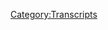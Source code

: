 {{DEFAULTSORT:
    #_TRANSCRIPT_0572:June 28-30, 2021
}}{{Transcript
    | title         = [[572: June 28-30, 2021]]
    | caption       = [https://knowledgefight.libsyn.com/572-june-28-30-2021 Listen to this episode on Libsyn]
    | episodeNumber = [[572: June 28-30, 2021|572]]
    | length        = 01:24:36
}}

{{MessageBox
    | header     = Warning: Bot Generated Content
    | text       = This transcript was automatically generated by transcription software and likely contains many mistakes and misattributions. Please check the audio for definitive quotes, attribution, and context.
    | image      = N3yvass4myg91.webp
    | imagewidth = 50px
    | id         = warning
}}

{{TranscriptBlock
    | name      = Unknown Speaker
    | timestamp = 00:00:00.000
    | text      = N-N-N-N-N-N-N-Knowledge Fight
}}

{{TranscriptBlock
    | name      = Unknown Speaker
    | timestamp = 00:00:12.960
    | text      = Dan and Jordan, I am sweating.
}}

{{TranscriptBlock
    | name      = Unknown Speaker
    | timestamp = 00:00:19.600
    | text      = Knowledgefight.com, it's time to pray.
}}

{{TranscriptBlock
    | name      = Unknown Speaker
    | timestamp = 00:00:21.480
    | text      = I have great respect for Knowledgefight.
}}

{{TranscriptBlock
    | name      = Unknown Speaker
    | timestamp = 00:00:23.920
    | text      = Knowledgefight.
}}

{{TranscriptBlock
    | name      = Unknown Speaker
    | timestamp = 00:00:24.920
    | text      = I'm sick of them posing as if they're the good guys saying we are the bad guys.
}}

{{TranscriptBlock
    | name      = Unknown Speaker
    | timestamp = 00:00:29.359
    | text      = Knowledgefight.
}}

{{TranscriptBlock
    | name      = Unknown Speaker
    | timestamp = 00:00:30.359
    | text      = Dan and Jordan.
}}

{{TranscriptBlock
    | name      = Unknown Speaker
    | timestamp = 00:00:31.359
    | text      = Knowledgefight.
}}

{{TranscriptBlock
    | name      = Unknown Speaker
    | timestamp = 00:00:32.359
    | text      = Riddle her.
}}

{{TranscriptBlock
    | name      = Unknown Speaker
    | timestamp = 00:00:33.359
    | text      = Riddle her.
}}

{{TranscriptBlock
    | name      = Unknown Speaker
    | timestamp = 00:00:34.359
    | text      = Riddle her.
}}

{{TranscriptBlock
    | name      = Unknown Speaker
    | timestamp = 00:00:35.359
    | text      = Need money.
}}

{{TranscriptBlock
    | name      = Unknown Speaker
    | timestamp = 00:00:36.359
    | text      = Riddle her.
}}

{{TranscriptBlock
    | name      = Unknown Speaker
    | timestamp = 00:00:37.359
    | text      = Riddle her.
}}

{{TranscriptBlock
    | name      = Unknown Speaker
    | timestamp = 00:00:38.359
    | text      = Riddle her.
}}

{{TranscriptBlock
    | name      = Unknown Speaker
    | timestamp = 00:00:39.359
    | text      = Andy and Kansas.
}}

{{TranscriptBlock
    | name      = Unknown Speaker
    | timestamp = 00:00:40.359
    | text      = Andy and Kansas.
}}

{{TranscriptBlock
    | name      = Unknown Speaker
    | timestamp = 00:00:41.359
    | text      = Stop it.
}}

{{TranscriptBlock
    | name      = Unknown Speaker
    | timestamp = 00:00:42.359
    | text      = Andy and Kansas.
}}

{{TranscriptBlock
    | name      = Unknown Speaker
    | timestamp = 00:00:43.359
    | text      = Andy and Kansas.
}}

{{TranscriptBlock
    | name      = Unknown Speaker
    | timestamp = 00:00:44.359
    | text      = It's time to pray.
}}

{{TranscriptBlock
    | name      = Unknown Speaker
    | timestamp = 00:00:45.359
    | text      = Andy and Kansas, you're on the air.
}}

{{TranscriptBlock
    | name      = Unknown Speaker
    | timestamp = 00:00:46.359
    | text      = Thanks for holding us.
}}

{{TranscriptBlock
    | name      = Unknown Speaker
    | timestamp = 00:00:47.359
    | text      = Hello Alex, I'm a fifth-time caller.
}}

{{TranscriptBlock
    | name      = Unknown Speaker
    | timestamp = 00:00:48.359
    | text      = I'm a huge fan.
}}

{{TranscriptBlock
    | name      = Unknown Speaker
    | timestamp = 00:00:49.359
    | text      = I love your room.
}}

{{TranscriptBlock
    | name      = Unknown Speaker
    | timestamp = 00:00:50.359
    | text      = Knowledgefight.
}}

{{TranscriptBlock
    | name      = Unknown Speaker
    | timestamp = 00:00:51.359
    | text      = N-N-N-N-N-Knowledgefight.com.
}}

{{TranscriptBlock
    | name      = Unknown Speaker
    | timestamp = 00:00:52.359
    | text      = I love you.
}}

{{TranscriptBlock
    | name      = Unknown Speaker
    | timestamp = 00:00:59.359
    | text      = Hey everybody, welcome back to Knowledgefight, I'm Dan.
}}

{{TranscriptBlock
    | name      = Unknown Speaker
    | timestamp = 00:01:01.359
    | text      = I'm Jordan.
}}

{{TranscriptBlock
    | name      = Unknown Speaker
    | timestamp = 00:01:02.359
    | text      = We're a couple dudes that sit around worshiping the altar of Selene and talk a little bit
}}

{{TranscriptBlock
    | name      = Unknown Speaker
    | timestamp = 00:01:04.799
    | text      = about Alex Jones.
}}

{{TranscriptBlock
    | name      = Unknown Speaker
    | timestamp = 00:01:05.799
    | text      = Oh indeed we are, Dan.
}}

{{TranscriptBlock
    | name      = Unknown Speaker
    | timestamp = 00:01:06.799
    | text      = Jordan.
}}

{{TranscriptBlock
    | name      = Unknown Speaker
    | timestamp = 00:01:07.799
    | text      = Dan.
}}

{{TranscriptBlock
    | name      = Unknown Speaker
    | timestamp = 00:01:08.799
    | text      = Jordan.
}}

{{TranscriptBlock
    | name      = Unknown Speaker
    | timestamp = 00:01:09.799
    | text      = I have a quick question for you.
}}

{{TranscriptBlock
    | name      = Unknown Speaker
    | timestamp = 00:01:10.799
    | text      = What's up?
}}

{{TranscriptBlock
    | name      = Unknown Speaker
    | timestamp = 00:01:11.799
    | text      = What's your bright spot today?
}}

{{TranscriptBlock
    | name      = Unknown Speaker
    | timestamp = 00:01:12.799
    | text      = My bright spot today is forthcoming actually.
}}

{{TranscriptBlock
    | name      = Unknown Speaker
    | timestamp = 00:01:13.799
    | text      = We're recording this early on Thursday.
}}

{{TranscriptBlock
    | name      = Unknown Speaker
    | timestamp = 00:01:16.079
    | text      = Indeed.
}}

{{TranscriptBlock
    | name      = Unknown Speaker
    | timestamp = 00:01:17.079
    | text      = And so this evening we have our live D&D show.
}}

{{TranscriptBlock
    | name      = Unknown Speaker
    | timestamp = 00:01:20.799
    | text      = Yes.
}}

{{TranscriptBlock
    | name      = Unknown Speaker
    | timestamp = 00:01:21.799
    | text      = And I was thinking about it, I was reflecting on it a little bit as I was getting today's
}}

{{TranscriptBlock
    | name      = Unknown Speaker
    | timestamp = 00:01:24.799
    | text      = episode ready.
}}

{{TranscriptBlock
    | name      = Unknown Speaker
    | timestamp = 00:01:26.379
    | text      = And it's so cool to be able to go back, the Lincoln Lodge is where we're doing it.
}}

{{TranscriptBlock
    | name      = Unknown Speaker
    | timestamp = 00:01:32.519
    | text      = And I was thinking back to my early times doing standup and one of the things that I
}}

{{TranscriptBlock
    | name      = Unknown Speaker
    | timestamp = 00:01:36.060
    | text      = feel really grateful for is that I was able to perform at the Lincoln restaurant before
}}

{{TranscriptBlock
    | name      = Unknown Speaker
    | timestamp = 00:01:42.359
    | text      = they moved.
}}

{{TranscriptBlock
    | name      = Unknown Speaker
    | timestamp = 00:01:43.359
    | text      = Yes.
}}

{{TranscriptBlock
    | name      = Unknown Speaker
    | timestamp = 00:01:44.359
    | text      = Yep.
}}

{{TranscriptBlock
    | name      = Unknown Speaker
    | timestamp = 00:01:45.359
    | text      = And just what a great-
}}

{{TranscriptBlock
    | name      = Unknown Speaker
    | timestamp = 00:01:46.359
    | text      = That's a piece of history.
}}

{{TranscriptBlock
    | name      = Unknown Speaker
    | timestamp = 00:01:47.359
    | text      = The vibe and experience that was, just that room and the chaos of going to Resy's afterwards
}}

{{TranscriptBlock
    | name      = Unknown Speaker
    | timestamp = 00:01:55.159
    | text      = for a mystery beer.
}}

{{TranscriptBlock
    | name      = Unknown Speaker
    | timestamp = 00:01:56.480
    | text      = Yes.
}}

{{TranscriptBlock
    | name      = Unknown Speaker
    | timestamp = 00:01:57.480
    | text      = Yes.
}}

{{TranscriptBlock
    | name      = Unknown Speaker
    | timestamp = 00:01:58.480
    | text      = That was just a great, great thing.
}}

{{TranscriptBlock
    | name      = Unknown Speaker
    | timestamp = 00:02:00.159
    | text      = I feel very lucky to have been just timing based really, to be around and-
}}

{{TranscriptBlock
    | name      = Unknown Speaker
    | timestamp = 00:02:05.599
    | text      = Well and talent based.
}}

{{TranscriptBlock
    | name      = Unknown Speaker
    | timestamp = 00:02:07.120
    | text      = I never did the Lincoln restaurant.
}}

{{TranscriptBlock
    | name      = Unknown Speaker
    | timestamp = 00:02:09.060
    | text      = To be fair it was a little early for me to have done it.
}}

{{TranscriptBlock
    | name      = Unknown Speaker
    | timestamp = 00:02:11.879
    | text      = I might not have been fully-
}}

{{TranscriptBlock
    | name      = Unknown Speaker
    | timestamp = 00:02:15.599
    | text      = I might not have had a tight ten at that point.
}}

{{TranscriptBlock
    | name      = Unknown Speaker
    | timestamp = 00:02:18.719
    | text      = Sure.
}}

{{TranscriptBlock
    | name      = Unknown Speaker
    | timestamp = 00:02:19.719
    | text      = I don't think-
}}

{{TranscriptBlock
    | name      = Unknown Speaker
    | timestamp = 00:02:20.719
    | text      = A very loose ten maybe.
}}

{{TranscriptBlock
    | name      = Unknown Speaker
    | timestamp = 00:02:21.719
    | text      = Not a ton of people at the lodge have had more than a tight ten.
}}

{{TranscriptBlock
    | name      = Unknown Speaker
    | timestamp = 00:02:24.360
    | text      = But yeah, it's something that I value in my memory and it'll be nice to be able to get
}}

{{TranscriptBlock
    | name      = Unknown Speaker
    | timestamp = 00:02:32.280
    | text      = back on a stage for the first time in a very long time and it be at their new venue, which
}}

{{TranscriptBlock
    | name      = Unknown Speaker
    | timestamp = 00:02:37.840
    | text      = I've not seen.
}}

{{TranscriptBlock
    | name      = Unknown Speaker
    | timestamp = 00:02:38.840
    | text      = I don't know, but I've heard is a nice place.
}}

{{TranscriptBlock
    | name      = Unknown Speaker
    | timestamp = 00:02:40.639
    | text      = Yeah.
}}

{{TranscriptBlock
    | name      = Unknown Speaker
    | timestamp = 00:02:41.639
    | text      = I mean my bright spot is the same, a little bit of a different-
}}

{{TranscriptBlock
    | name      = Unknown Speaker
    | timestamp = 00:02:44.520
    | text      = Except you'd never performed at the restaurant.
}}

{{TranscriptBlock
    | name      = Unknown Speaker
    | timestamp = 00:02:46.120
    | text      = Except I've never performed at the Lincoln Lodge before.
}}

{{TranscriptBlock
    | name      = Unknown Speaker
    | timestamp = 00:02:48.259
    | text      = It's kind of funny that I did standup in Chicago for ten years and the only time I'm going
}}

{{TranscriptBlock
    | name      = Unknown Speaker
    | timestamp = 00:02:53.360
    | text      = to perform at the lodge is because of a fucking D&D show.
}}

{{TranscriptBlock
    | name      = Unknown Speaker
    | timestamp = 00:02:57.639
    | text      = Yep.
}}

{{TranscriptBlock
    | name      = Unknown Speaker
    | timestamp = 00:02:58.639
    | text      = Yeah.
}}

{{TranscriptBlock
    | name      = Unknown Speaker
    | timestamp = 00:02:59.639
    | text      = But I'm excited just because it's my first time back on stage.
}}

{{TranscriptBlock
    | name      = Unknown Speaker
    | timestamp = 00:03:02.639
    | text      = You got booked at Chuck because you started a trivia night.
}}

{{TranscriptBlock
    | name      = Unknown Speaker
    | timestamp = 00:03:06.680
    | text      = Basically.
}}

{{TranscriptBlock
    | name      = Unknown Speaker
    | timestamp = 00:03:07.680
    | text      = Yeah.
}}

{{TranscriptBlock
    | name      = Unknown Speaker
    | timestamp = 00:03:08.680
    | text      = You're at CYSK calling bingo.
}}

{{TranscriptBlock
    | name      = Unknown Speaker
    | timestamp = 00:03:14.719
    | text      = Oh man, that would be fun.
}}

{{TranscriptBlock
    | name      = Unknown Speaker
    | timestamp = 00:03:18.759
    | text      = Marty behind me swinging a mic stand around like a dick saying B24.
}}

{{TranscriptBlock
    | name      = Unknown Speaker
    | timestamp = 00:03:22.599
    | text      = Yeah.
}}

{{TranscriptBlock
    | name      = Unknown Speaker
    | timestamp = 00:03:23.599
    | text      = Yeah.
}}

{{TranscriptBlock
    | name      = Unknown Speaker
    | timestamp = 00:03:24.599
    | text      = Whatever it is.
}}

{{TranscriptBlock
    | name      = Unknown Speaker
    | timestamp = 00:03:25.599
    | text      = I-69!
}}

{{TranscriptBlock
    | name      = Unknown Speaker
    | timestamp = 00:03:26.599
    | text      = Yeah, sorry.
}}

{{TranscriptBlock
    | name      = Unknown Speaker
    | timestamp = 00:03:27.599
    | text      = Did we derail you there?
}}

{{TranscriptBlock
    | name      = Unknown Speaker
    | timestamp = 00:03:28.599
    | text      = No, no, no.
}}

{{TranscriptBlock
    | name      = Unknown Speaker
    | timestamp = 00:03:29.599
    | text      = Delightful.
}}

{{TranscriptBlock
    | name      = Unknown Speaker
    | timestamp = 00:03:30.599
    | text      = No, I haven't been on stage in almost two years now.
}}

{{TranscriptBlock
    | name      = Unknown Speaker
    | timestamp = 00:03:36.120
    | text      = It's longer for you, but two years is a long, long time and so I'm nervous.
}}

{{TranscriptBlock
    | name      = Unknown Speaker
    | timestamp = 00:03:41.400
    | text      = You know, and one of the things that made me kind of just stop doing it, you know, slowly
}}

{{TranscriptBlock
    | name      = Unknown Speaker
    | timestamp = 00:03:46.539
    | text      = over time, just stop going is because every time I would have a show I wouldn't be nervous
}}

{{TranscriptBlock
    | name      = Unknown Speaker
    | timestamp = 00:03:50.860
    | text      = or excited.
}}

{{TranscriptBlock
    | name      = Unknown Speaker
    | timestamp = 00:03:51.860
    | text      = I'd be like- it was like I became one of those old road hacks, you know, where I'm just like
}}

{{TranscriptBlock
    | name      = Unknown Speaker
    | timestamp = 00:03:55.960
    | text      = I'm just reciting words.
}}

{{TranscriptBlock
    | name      = Unknown Speaker
    | timestamp = 00:03:56.960
    | text      = Another day at the office.
}}

{{TranscriptBlock
    | name      = Unknown Speaker
    | timestamp = 00:03:57.960
    | text      = Yeah, yeah, yeah.
}}

{{TranscriptBlock
    | name      = Unknown Speaker
    | timestamp = 00:03:58.960
    | text      = Totally.
}}

{{TranscriptBlock
    | name      = Unknown Speaker
    | timestamp = 00:03:59.960
    | text      = And I was like, this is dumb.
}}

{{TranscriptBlock
    | name      = Unknown Speaker
    | timestamp = 00:04:00.960
    | text      = I shouldn't be like this.
}}

{{TranscriptBlock
    | name      = Unknown Speaker
    | timestamp = 00:04:01.960
    | text      = So this is a new- this is back to that, you know, woo!
}}

{{TranscriptBlock
    | name      = Unknown Speaker
    | timestamp = 00:04:05.000
    | text      = Yeah.
}}

{{TranscriptBlock
    | name      = Unknown Speaker
    | timestamp = 00:04:06.000
    | text      = You know?
}}

{{TranscriptBlock
    | name      = Unknown Speaker
    | timestamp = 00:04:07.000
    | text      = It's cool.
}}

{{TranscriptBlock
    | name      = Unknown Speaker
    | timestamp = 00:04:08.000
    | text      = I don't feel that way.
}}

{{TranscriptBlock
    | name      = Unknown Speaker
    | timestamp = 00:04:09.000
    | text      = Well, fine!
}}

{{TranscriptBlock
    | name      = Unknown Speaker
    | timestamp = 00:04:10.000
    | text      = No, I mean like I just barely have a pulse.
}}

{{TranscriptBlock
    | name      = Unknown Speaker
    | timestamp = 00:04:12.199
    | text      = And so like-
}}

{{TranscriptBlock
    | name      = Unknown Speaker
    | timestamp = 00:04:13.199
    | text      = Sure.
}}

{{TranscriptBlock
    | name      = Unknown Speaker
    | timestamp = 00:04:14.199
    | text      = It's, you know, I don't-
}}

{{TranscriptBlock
    | name      = Unknown Speaker
    | timestamp = 00:04:17.199
    | text      = You're cool under pressure.
}}

{{TranscriptBlock
    | name      = Unknown Speaker
    | timestamp = 00:04:18.800
    | text      = I get it.
}}

{{TranscriptBlock
    | name      = Unknown Speaker
    | timestamp = 00:04:19.800
    | text      = It's not so much that, it's just-
}}

{{TranscriptBlock
    | name      = Unknown Speaker
    | timestamp = 00:04:20.800
    | text      = You're level-headed.
}}

{{TranscriptBlock
    | name      = Unknown Speaker
    | timestamp = 00:04:21.800
    | text      = Whatever.
}}

{{TranscriptBlock
    | name      = Unknown Speaker
    | timestamp = 00:04:22.800
    | text      = You've got self-control.
}}

{{TranscriptBlock
    | name      = Unknown Speaker
    | timestamp = 00:04:23.800
    | text      = I don't know.
}}

{{TranscriptBlock
    | name      = Unknown Speaker
    | timestamp = 00:04:25.800
    | text      = Yeah.
}}

{{TranscriptBlock
    | name      = Unknown Speaker
    | timestamp = 00:04:26.800
    | text      = So Jordan, today we have an interesting bit of content on Alex's- of Alex's creation to
}}

{{TranscriptBlock
    | name      = Unknown Speaker
    | timestamp = 00:04:34.160
    | text      = go over.
}}

{{TranscriptBlock
    | name      = Unknown Speaker
    | timestamp = 00:04:35.160
    | text      = And it- what we're going to be talking about is a little bit of June 28th.
}}

{{TranscriptBlock
    | name      = Unknown Speaker
    | timestamp = 00:04:39.600
    | text      = 2021 Blackjack.
}}

{{TranscriptBlock
    | name      = Unknown Speaker
    | timestamp = 00:04:40.600
    | text      = Blackjack!
}}

{{TranscriptBlock
    | name      = Unknown Speaker
    | timestamp = 00:04:41.600
    | text      = That was a tie.
}}

{{TranscriptBlock
    | name      = Unknown Speaker
    | timestamp = 00:04:42.600
    | text      = I think that one was really close.
}}

{{TranscriptBlock
    | name      = Unknown Speaker
    | timestamp = 00:04:44.600
    | text      = Probably, yeah.
}}

{{TranscriptBlock
    | name      = Unknown Speaker
    | timestamp = 00:04:45.600
    | text      = I was right on there reading your lips.
}}

{{TranscriptBlock
    | name      = Unknown Speaker
    | timestamp = 00:04:46.600
    | text      = Then shit spirals out of control.
}}

{{TranscriptBlock
    | name      = Unknown Speaker
    | timestamp = 00:04:49.160
    | text      = Okay.
}}

{{TranscriptBlock
    | name      = Unknown Speaker
    | timestamp = 00:04:50.160
    | text      = And we go to Wednesday.
}}

{{TranscriptBlock
    | name      = Unknown Speaker
    | timestamp = 00:04:52.959
    | text      = Okay.
}}

{{TranscriptBlock
    | name      = Unknown Speaker
    | timestamp = 00:04:53.959
    | text      = And just a total mess.
}}

{{TranscriptBlock
    | name      = Unknown Speaker
    | timestamp = 00:04:57.399
    | text      = Alright.
}}

{{TranscriptBlock
    | name      = Unknown Speaker
    | timestamp = 00:04:58.399
    | text      = Total mess on Alex's part in the present day.
}}

{{TranscriptBlock
    | name      = Unknown Speaker
    | timestamp = 00:05:00.120
    | text      = I'm excited to get into it, but before we do, let's say hello to some new wonks.
}}

{{TranscriptBlock
    | name      = Unknown Speaker
    | timestamp = 00:05:03.839
    | text      = Oh, that's a great idea.
}}

{{TranscriptBlock
    | name      = Unknown Speaker
    | timestamp = 00:05:04.839
    | text      = So first, Wiggy Thigpin.
}}

{{TranscriptBlock
    | name      = Unknown Speaker
    | timestamp = 00:05:06.720
    | text      = Thank you so much.
}}

{{TranscriptBlock
    | name      = Unknown Speaker
    | timestamp = 00:05:07.720
    | text      = You are now a policy wonk.
}}

{{TranscriptBlock
    | name      = Unknown Speaker
    | timestamp = 00:05:08.720
    | text      = I'm a policy wonk.
}}

{{TranscriptBlock
    | name      = Unknown Speaker
    | timestamp = 00:05:09.720
    | text      = Thank you very much, Wiggy Thigpin.
}}

{{TranscriptBlock
    | name      = Unknown Speaker
    | timestamp = 00:05:11.199
    | text      = I believe that's a side character on Peaky Blinders.
}}

{{TranscriptBlock
    | name      = Unknown Speaker
    | timestamp = 00:05:15.040
    | text      = Wiggy Thigpin on Peaky Blinders.
}}

{{TranscriptBlock
    | name      = Unknown Speaker
    | timestamp = 00:05:16.959
    | text      = You haven't seen that.
}}

{{TranscriptBlock
    | name      = Unknown Speaker
    | timestamp = 00:05:18.079
    | text      = You just know the reference.
}}

{{TranscriptBlock
    | name      = Unknown Speaker
    | timestamp = 00:05:19.360
    | text      = I just know the name, because it's a hilarious name.
}}

{{TranscriptBlock
    | name      = Unknown Speaker
    | timestamp = 00:05:22.800
    | text      = Next, Stovetop Stovall and his kid Mighty Miles.
}}

{{TranscriptBlock
    | name      = Unknown Speaker
    | timestamp = 00:05:25.980
    | text      = Thank you so much.
}}

{{TranscriptBlock
    | name      = Unknown Speaker
    | timestamp = 00:05:26.980
    | text      = You are now a policy wonk.
}}

{{TranscriptBlock
    | name      = Unknown Speaker
    | timestamp = 00:05:27.980
    | text      = I'm a policy wonk.
}}

{{TranscriptBlock
    | name      = Unknown Speaker
    | timestamp = 00:05:28.980
    | text      = Thank you very much.
}}

{{TranscriptBlock
    | name      = Unknown Speaker
    | timestamp = 00:05:29.980
    | text      = We've got two Peaky Blinders characters.
}}

{{TranscriptBlock
    | name      = Unknown Speaker
    | timestamp = 00:05:30.980
    | text      = Uh huh.
}}

{{TranscriptBlock
    | name      = Unknown Speaker
    | timestamp = 00:05:31.980
    | text      = Yeah, back to back.
}}

{{TranscriptBlock
    | name      = Unknown Speaker
    | timestamp = 00:05:32.980
    | text      = And a third.
}}

{{TranscriptBlock
    | name      = Unknown Speaker
    | timestamp = 00:05:33.980
    | text      = We've got the cat.
}}

{{TranscriptBlock
    | name      = Unknown Speaker
    | timestamp = 00:05:34.980
    | text      = Thank you so much.
}}

{{TranscriptBlock
    | name      = Unknown Speaker
    | timestamp = 00:05:35.980
    | text      = You are now a policy wonk.
}}

{{TranscriptBlock
    | name      = Unknown Speaker
    | timestamp = 00:05:36.980
    | text      = I'm a policy wonk.
}}

{{TranscriptBlock
    | name      = Unknown Speaker
    | timestamp = 00:05:37.980
    | text      = Blimey!
}}

{{TranscriptBlock
    | name      = Unknown Speaker
    | timestamp = 00:05:38.980
    | text      = Next, Rabbi Dave.
}}

{{TranscriptBlock
    | name      = Unknown Speaker
    | timestamp = 00:05:40.939
    | text      = Thank you so much.
}}

{{TranscriptBlock
    | name      = Unknown Speaker
    | timestamp = 00:05:41.939
    | text      = You are now a policy wonk.
}}

{{TranscriptBlock
    | name      = Unknown Speaker
    | timestamp = 00:05:42.939
    | text      = I'm a policy wonk.
}}

{{TranscriptBlock
    | name      = Unknown Speaker
    | timestamp = 00:05:43.939
    | text      = Thanks, Rabbi Dave.
}}

{{TranscriptBlock
    | name      = Unknown Speaker
    | timestamp = 00:05:44.939
    | text      = Thank you.
}}

{{TranscriptBlock
    | name      = Unknown Speaker
    | timestamp = 00:05:45.939
    | text      = Next, Carl with a K, and the K is for Kentucky.
}}

{{TranscriptBlock
    | name      = Unknown Speaker
    | timestamp = 00:05:47.839
    | text      = Thank you so much.
}}

{{TranscriptBlock
    | name      = Unknown Speaker
    | timestamp = 00:05:48.839
    | text      = You are now a policy wonk.
}}

{{TranscriptBlock
    | name      = Unknown Speaker
    | timestamp = 00:05:49.839
    | text      = I'm a policy wonk.
}}

{{TranscriptBlock
    | name      = Unknown Speaker
    | timestamp = 00:05:50.920
    | text      = Thank you very much.
}}

{{TranscriptBlock
    | name      = Unknown Speaker
    | timestamp = 00:05:51.920
    | text      = The only Kentuckian Marxist, I believe.
}}

{{TranscriptBlock
    | name      = Unknown Speaker
    | timestamp = 00:05:54.560
    | text      = The next person is, they challenged me to pronounce their last name, because they think
}}

{{TranscriptBlock
    | name      = Unknown Speaker
    | timestamp = 00:05:59.360
    | text      = it's impossible, and I think I nailed it.
}}

{{TranscriptBlock
    | name      = Unknown Speaker
    | timestamp = 00:06:02.639
    | text      = It's Jacob Charizard.
}}

{{TranscriptBlock
    | name      = Unknown Speaker
    | timestamp = 00:06:04.399
    | text      = Thank you so much.
}}

{{TranscriptBlock
    | name      = Unknown Speaker
    | timestamp = 00:06:05.399
    | text      = You are now a policy wonk.
}}

{{TranscriptBlock
    | name      = Unknown Speaker
    | timestamp = 00:06:06.399
    | text      = I'm a policy wonk.
}}

{{TranscriptBlock
    | name      = Unknown Speaker
    | timestamp = 00:06:07.399
    | text      = Wait, Jacob Charizard?
}}

{{TranscriptBlock
    | name      = Unknown Speaker
    | timestamp = 00:06:09.399
    | text      = Charizard.
}}

{{TranscriptBlock
    | name      = Unknown Speaker
    | timestamp = 00:06:10.399
    | text      = Charizard.
}}

{{TranscriptBlock
    | name      = Unknown Speaker
    | timestamp = 00:06:11.399
    | text      = Like the Pokemon?
}}

{{TranscriptBlock
    | name      = Unknown Speaker
    | timestamp = 00:06:12.399
    | text      = Like the Pokemon.
}}

{{TranscriptBlock
    | name      = Unknown Speaker
    | timestamp = 00:06:13.399
    | text      = Okay.
}}

{{TranscriptBlock
    | name      = Unknown Speaker
    | timestamp = 00:06:14.399
    | text      = All right.
}}

{{TranscriptBlock
    | name      = Unknown Speaker
    | timestamp = 00:06:15.399
    | text      = It's spelled a little bit differently, but I think it's phonetically used to be Charizard.
}}

{{TranscriptBlock
    | name      = Unknown Speaker
    | timestamp = 00:06:17.600
    | text      = All right.
}}

{{TranscriptBlock
    | name      = Unknown Speaker
    | timestamp = 00:06:18.600
    | text      = Okay.
}}

{{TranscriptBlock
    | name      = Unknown Speaker
    | timestamp = 00:06:19.600
    | text      = Next, Gabe, Michelle, and our new baby, Ellie.
}}

{{TranscriptBlock
    | name      = Unknown Speaker
    | timestamp = 00:06:21.600
    | text      = Thank you so much.
}}

{{TranscriptBlock
    | name      = Unknown Speaker
    | timestamp = 00:06:22.600
    | text      = You are now a policy wonk.
}}

{{TranscriptBlock
    | name      = Unknown Speaker
    | timestamp = 00:06:23.600
    | text      = I'm a policy wonk.
}}

{{TranscriptBlock
    | name      = Unknown Speaker
    | timestamp = 00:06:24.600
    | text      = Thank you very much to the family.
}}

{{TranscriptBlock
    | name      = Unknown Speaker
    | timestamp = 00:06:26.279
    | text      = Now, Jordan, we don't have any birthday shout outs to do today, but we do have a happy anniversary
}}

{{TranscriptBlock
    | name      = Unknown Speaker
    | timestamp = 00:06:32.600
    | text      = to wish to Paul and Christine this weekend, having a anniversary weekend, and I was thinking
}}

{{TranscriptBlock
    | name      = Unknown Speaker
    | timestamp = 00:06:39.240
    | text      = about it, and Alex is like, giving life is giving death.
}}

{{TranscriptBlock
    | name      = Unknown Speaker
    | timestamp = 00:06:42.920
    | text      = Giving love is taking it away.
}}

{{TranscriptBlock
    | name      = Unknown Speaker
    | timestamp = 00:06:44.480
    | text      = Right.
}}

{{TranscriptBlock
    | name      = Unknown Speaker
    | timestamp = 00:06:45.480
    | text      = Yeah.
}}

{{TranscriptBlock
    | name      = Unknown Speaker
    | timestamp = 00:06:46.480
    | text      = Literally all marriages end either in divorce or death.
}}

{{TranscriptBlock
    | name      = Unknown Speaker
    | timestamp = 00:06:49.040
    | text      = Yeah.
}}

{{TranscriptBlock
    | name      = Unknown Speaker
    | timestamp = 00:06:50.040
    | text      = None of them last forever.
}}

{{TranscriptBlock
    | name      = Unknown Speaker
    | timestamp = 00:06:52.379
    | text      = This is Alex Jones' way of saying happy anniversary.
}}

{{TranscriptBlock
    | name      = Unknown Speaker
    | timestamp = 00:06:57.720
    | text      = No matter what, your marriage will fail.
}}

{{TranscriptBlock
    | name      = Unknown Speaker
    | timestamp = 00:07:00.199
    | text      = We are all dust.
}}

{{TranscriptBlock
    | name      = Unknown Speaker
    | timestamp = 00:07:02.199
    | text      = If there's 17th, what's the hallmark say for that one?
}}

{{TranscriptBlock
    | name      = Unknown Speaker
    | timestamp = 00:07:08.639
    | text      = I'm glad you asked.
}}

{{TranscriptBlock
    | name      = Unknown Speaker
    | timestamp = 00:07:09.639
    | text      = This is a good one, actually.
}}

{{TranscriptBlock
    | name      = Unknown Speaker
    | timestamp = 00:07:11.639
    | text      = Okay.
}}

{{TranscriptBlock
    | name      = Unknown Speaker
    | timestamp = 00:07:12.639
    | text      = Okay.
}}

{{TranscriptBlock
    | name      = Unknown Speaker
    | timestamp = 00:07:13.639
    | text      = Why don't you guess?
}}

{{TranscriptBlock
    | name      = Unknown Speaker
    | timestamp = 00:07:14.639
    | text      = Oh, let me pull up the list and see if I can give you some clues from around that point.
}}

{{TranscriptBlock
    | name      = Unknown Speaker
    | timestamp = 00:07:20.000
    | text      = Well, at this point, I guarantee something for a anniversary of pool supplies.
}}

{{TranscriptBlock
    | name      = Unknown Speaker
    | timestamp = 00:07:26.160
    | text      = 15th is crystal.
}}

{{TranscriptBlock
    | name      = Unknown Speaker
    | timestamp = 00:07:27.160
    | text      = 15th is crystal?
}}

{{TranscriptBlock
    | name      = Unknown Speaker
    | timestamp = 00:07:29.160
    | text      = Yes.
}}

{{TranscriptBlock
    | name      = Unknown Speaker
    | timestamp = 00:07:30.160
    | text      = I'll give you this, 18th, appliances.
}}

{{TranscriptBlock
    | name      = Unknown Speaker
    | timestamp = 00:07:33.879
    | text      = See, this is what I'm saying.
}}

{{TranscriptBlock
    | name      = Unknown Speaker
    | timestamp = 00:07:35.360
    | text      = This is...
}}

{{TranscriptBlock
    | name      = Unknown Speaker
    | timestamp = 00:07:36.360
    | text      = It's between crystal and appliances.
}}

{{TranscriptBlock
    | name      = Unknown Speaker
    | timestamp = 00:07:39.279
    | text      = I'm going to have to go with light bulbs, Bob.
}}

{{TranscriptBlock
    | name      = Unknown Speaker
    | timestamp = 00:07:42.939
    | text      = Light bulbs is a good guess.
}}

{{TranscriptBlock
    | name      = Unknown Speaker
    | timestamp = 00:07:44.639
    | text      = On the board?
}}

{{TranscriptBlock
    | name      = Unknown Speaker
    | timestamp = 00:07:45.639
    | text      = Oh, no.
}}

{{TranscriptBlock
    | name      = Unknown Speaker
    | timestamp = 00:07:47.639
    | text      = Wine or spirits?
}}

{{TranscriptBlock
    | name      = Unknown Speaker
    | timestamp = 00:07:50.199
    | text      = That's every anniversary.
}}

{{TranscriptBlock
    | name      = Unknown Speaker
    | timestamp = 00:07:51.199
    | text      = Come on.
}}

{{TranscriptBlock
    | name      = Unknown Speaker
    | timestamp = 00:07:52.199
    | text      = But I mean, you got to go hard.
}}

{{TranscriptBlock
    | name      = Unknown Speaker
    | timestamp = 00:07:53.199
    | text      = You got to go hard on this one.
}}

{{TranscriptBlock
    | name      = Unknown Speaker
    | timestamp = 00:07:55.240
    | text      = Yeah.
}}

{{TranscriptBlock
    | name      = Unknown Speaker
    | timestamp = 00:07:56.240
    | text      = 17th anniversary is lit.
}}

{{TranscriptBlock
    | name      = Unknown Speaker
    | timestamp = 00:07:57.240
    | text      = All right.
}}

{{TranscriptBlock
    | name      = Unknown Speaker
    | timestamp = 00:07:58.240
    | text      = I got you.
}}

{{TranscriptBlock
    | name      = Unknown Speaker
    | timestamp = 00:07:59.240
    | text      = I got you some serious scotch whiskey is what we're going for.
}}

{{TranscriptBlock
    | name      = Unknown Speaker
    | timestamp = 00:08:02.920
    | text      = So happy anniversary, Paul and Christine.
}}

{{TranscriptBlock
    | name      = Unknown Speaker
    | timestamp = 00:08:04.519
    | text      = Hope you have a great weekend.
}}

{{TranscriptBlock
    | name      = Unknown Speaker
    | timestamp = 00:08:06.600
    | text      = Let's get down to business.
}}

{{TranscriptBlock
    | name      = Unknown Speaker
    | timestamp = 00:08:07.600
    | text      = Okay.
}}

{{TranscriptBlock
    | name      = Unknown Speaker
    | timestamp = 00:08:08.600
    | text      = So we start on the 28th, and I'm going to be perfectly honest.
}}

{{TranscriptBlock
    | name      = Unknown Speaker
    | timestamp = 00:08:11.339
    | text      = I listened to a bit of this show, and then I just lost my patience for it entirely.
}}

{{TranscriptBlock
    | name      = Unknown Speaker
    | timestamp = 00:08:15.040
    | text      = I thought we should jump ahead to Wednesday and talk about that because there was some
}}

{{TranscriptBlock
    | name      = Unknown Speaker
    | timestamp = 00:08:19.079
    | text      = big news.
}}

{{TranscriptBlock
    | name      = Unknown Speaker
    | timestamp = 00:08:20.079
    | text      = You had Rumsfeld dying.
}}

{{TranscriptBlock
    | name      = Unknown Speaker
    | timestamp = 00:08:21.439
    | text      = Right.
}}

{{TranscriptBlock
    | name      = Unknown Speaker
    | timestamp = 00:08:22.439
    | text      = You had Cosby getting out on a technicality.
}}

{{TranscriptBlock
    | name      = Unknown Speaker
    | timestamp = 00:08:26.319
    | text      = Yeah, yeah, yeah.
}}

{{TranscriptBlock
    | name      = Unknown Speaker
    | timestamp = 00:08:27.319
    | text      = Great job, justice system.
}}

{{TranscriptBlock
    | name      = Unknown Speaker
    | timestamp = 00:08:28.319
    | text      = You had some news that was like, this is going to be in Alex's wheelhouse because these things
}}

{{TranscriptBlock
    | name      = Unknown Speaker
    | timestamp = 00:08:34.220
    | text      = are kind of difficult for Alex to work into his prevailing narratives of, like, John McAfee
}}

{{TranscriptBlock
    | name      = Unknown Speaker
    | timestamp = 00:08:39.659
    | text      = was killed by Hillary.
}}

{{TranscriptBlock
    | name      = Unknown Speaker
    | timestamp = 00:08:41.879
    | text      = Right Hillary also killed Donald Rumsfeld.
}}

{{TranscriptBlock
    | name      = Unknown Speaker
    | timestamp = 00:08:44.600
    | text      = I hope so.
}}

{{TranscriptBlock
    | name      = Unknown Speaker
    | timestamp = 00:08:45.600
    | text      = Well, but I mean, like, how is this going to work?
}}

{{TranscriptBlock
    | name      = Unknown Speaker
    | timestamp = 00:08:48.000
    | text      = This isn't going to play.
}}

{{TranscriptBlock
    | name      = Unknown Speaker
    | timestamp = 00:08:49.000
    | text      = Yeah.
}}

{{TranscriptBlock
    | name      = Unknown Speaker
    | timestamp = 00:08:50.000
    | text      = I don't know.
}}

{{TranscriptBlock
    | name      = Unknown Speaker
    | timestamp = 00:08:51.000
    | text      = It's a high profile death that's going to be tough to fit into the matching game that
}}

{{TranscriptBlock
    | name      = Unknown Speaker
    | timestamp = 00:08:55.559
    | text      = he's been playing up to this point.
}}

{{TranscriptBlock
    | name      = Unknown Speaker
    | timestamp = 00:08:57.399
    | text      = Yeah.
}}

{{TranscriptBlock
    | name      = Unknown Speaker
    | timestamp = 00:08:58.399
    | text      = It's like on one of those XY axes is you have that data point that's just so far away from
}}

{{TranscriptBlock
    | name      = Unknown Speaker
    | timestamp = 00:09:02.360
    | text      = the curve that you're like, wow, there's just nothing we can do about that one.
}}

{{TranscriptBlock
    | name      = Unknown Speaker
    | timestamp = 00:09:05.600
    | text      = But it's so important as a person who is dying.
}}

{{TranscriptBlock
    | name      = Unknown Speaker
    | timestamp = 00:09:10.360
    | text      = Yeah, yeah, yeah.
}}

{{TranscriptBlock
    | name      = Unknown Speaker
    | timestamp = 00:09:11.659
    | text      = So I was interested in seeing that, so I just jumped ahead to the 30th and we'll see what
}}

{{TranscriptBlock
    | name      = Unknown Speaker
    | timestamp = 00:09:17.720
    | text      = happened.
}}

{{TranscriptBlock
    | name      = Unknown Speaker
    | timestamp = 00:09:18.720
    | text      = All right.
}}

{{TranscriptBlock
    | name      = Unknown Speaker
    | timestamp = 00:09:19.720
    | text      = So here we start on the 28th.
}}

{{TranscriptBlock
    | name      = Unknown Speaker
    | timestamp = 00:09:21.240
    | text      = Here's where Alex is at.
}}

{{TranscriptBlock
    | name      = Unknown Speaker
    | timestamp = 00:09:22.559
    | text      = Okay.
}}

{{TranscriptBlock
    | name      = Unknown Speaker
    | timestamp = 00:09:23.559
    | text      = Joe Biden is a globalist.
}}

{{TranscriptBlock
    | name      = Unknown Speaker
    | timestamp = 00:09:25.679
    | text      = Joe Biden wants to sell the country out.
}}

{{TranscriptBlock
    | name      = Unknown Speaker
    | timestamp = 00:09:27.639
    | text      = He wants to dissolve the nation, basically, as it stands, a large swath of the Pentagon
}}

{{TranscriptBlock
    | name      = Unknown Speaker
    | timestamp = 00:09:34.600
    | text      = is sick of being in the Middle East, is sick of the 20 year war in Afghanistan.
}}

{{TranscriptBlock
    | name      = Unknown Speaker
    | timestamp = 00:09:39.480
    | text      = And they've been putting major pressure on the deep state to get us out of there because
}}

{{TranscriptBlock
    | name      = Unknown Speaker
    | timestamp = 00:09:44.600
    | text      = all it does is kill U.S. troops and it's designed to bankrupt the U.S. economy.
}}

{{TranscriptBlock
    | name      = Unknown Speaker
    | timestamp = 00:09:48.559
    | text      = So Biden shut down a bunch of our pipelines.
}}

{{TranscriptBlock
    | name      = Unknown Speaker
    | timestamp = 00:09:50.759
    | text      = Biden's opened the borders up.
}}

{{TranscriptBlock
    | name      = Unknown Speaker
    | timestamp = 00:09:52.159
    | text      = He told the illegal aliens to surge the border as soon as he got in.
}}

{{TranscriptBlock
    | name      = Unknown Speaker
    | timestamp = 00:09:55.759
    | text      = He's working to destroy the country.
}}

{{TranscriptBlock
    | name      = Unknown Speaker
    | timestamp = 00:09:58.279
    | text      = But at least for now, when it comes to pulling out of Afghanistan, his administration came
}}

{{TranscriptBlock
    | name      = Unknown Speaker
    | timestamp = 00:10:02.600
    | text      = out Friday and said it's an unwinnable war.
}}

{{TranscriptBlock
    | name      = Unknown Speaker
    | timestamp = 00:10:05.159
    | text      = There's no strategy.
}}

{{TranscriptBlock
    | name      = Unknown Speaker
    | timestamp = 00:10:06.399
    | text      = There's no reason to be there.
}}

{{TranscriptBlock
    | name      = Unknown Speaker
    | timestamp = 00:10:07.460
    | text      = We are pulling out.
}}

{{TranscriptBlock
    | name      = Unknown Speaker
    | timestamp = 00:10:09.440
    | text      = That is good.
}}

{{TranscriptBlock
    | name      = Unknown Speaker
    | timestamp = 00:10:10.440
    | text      = So this is how Alex reports good news about Biden.
}}

{{TranscriptBlock
    | name      = Unknown Speaker
    | timestamp = 00:10:14.240
    | text      = Yeah.
}}

{{TranscriptBlock
    | name      = Unknown Speaker
    | timestamp = 00:10:15.240
    | text      = Something that he agrees with has to be couched and he's also destroying the country.
}}

{{TranscriptBlock
    | name      = Unknown Speaker
    | timestamp = 00:10:18.879
    | text      = But there's so many people at the Pentagon who are tired of this.
}}

{{TranscriptBlock
    | name      = Unknown Speaker
    | timestamp = 00:10:22.000
    | text      = I thought the Pentagon declared war on the American people.
}}

{{TranscriptBlock
    | name      = Unknown Speaker
    | timestamp = 00:10:24.240
    | text      = No, that's a different Pentagon.
}}

{{TranscriptBlock
    | name      = Unknown Speaker
    | timestamp = 00:10:26.279
    | text      = That's the deep state Pentagon.
}}

{{TranscriptBlock
    | name      = Unknown Speaker
    | timestamp = 00:10:27.899
    | text      = This is the Patriot Pentagon.
}}

{{TranscriptBlock
    | name      = Unknown Speaker
    | timestamp = 00:10:29.120
    | text      = Right.
}}

{{TranscriptBlock
    | name      = Unknown Speaker
    | timestamp = 00:10:30.120
    | text      = This is the good guys who are putting pressure on Biden.
}}

{{TranscriptBlock
    | name      = Unknown Speaker
    | timestamp = 00:10:33.320
    | text      = Right.
}}

{{TranscriptBlock
    | name      = Unknown Speaker
    | timestamp = 00:10:34.320
    | text      = Yeah.
}}

{{TranscriptBlock
    | name      = Unknown Speaker
    | timestamp = 00:10:35.320
    | text      = Alex can't even enjoy like a good, hey, this is a positive.
}}

{{TranscriptBlock
    | name      = Unknown Speaker
    | timestamp = 00:10:37.600
    | text      = No, no, no, no.
}}

{{TranscriptBlock
    | name      = Unknown Speaker
    | timestamp = 00:10:38.600
    | text      = Whenever you have cast your enemy as the servants of literal Satan, it can't be like, well,
}}

{{TranscriptBlock
    | name      = Unknown Speaker
    | timestamp = 00:10:43.960
    | text      = that one's a win.
}}

{{TranscriptBlock
    | name      = Unknown Speaker
    | timestamp = 00:10:44.960
    | text      = Now, why is the devil doing exactly what I have encouraged people to do?
}}

{{TranscriptBlock
    | name      = Unknown Speaker
    | timestamp = 00:10:49.080
    | text      = Don't think about it.
}}

{{TranscriptBlock
    | name      = Unknown Speaker
    | timestamp = 00:10:50.080
    | text      = It's a trick.
}}

{{TranscriptBlock
    | name      = Unknown Speaker
    | timestamp = 00:10:51.080
    | text      = Generals.
}}

{{TranscriptBlock
    | name      = Unknown Speaker
    | timestamp = 00:10:52.080
    | text      = Yeah.
}}

{{TranscriptBlock
    | name      = Unknown Speaker
    | timestamp = 00:10:53.080
    | text      = Okay.
}}

{{TranscriptBlock
    | name      = Unknown Speaker
    | timestamp = 00:10:54.080
    | text      = Pentagon.
}}

{{TranscriptBlock
    | name      = Unknown Speaker
    | timestamp = 00:10:55.080
    | text      = Sure.
}}

{{TranscriptBlock
    | name      = Unknown Speaker
    | timestamp = 00:10:56.080
    | text      = So Alex also gets into a trip he's going to be taking.
}}

{{TranscriptBlock
    | name      = Unknown Speaker
    | timestamp = 00:10:59.039
    | text      = This guy is going all over the place.
}}

{{TranscriptBlock
    | name      = Unknown Speaker
    | timestamp = 00:11:01.360
    | text      = He went to New York.
}}

{{TranscriptBlock
    | name      = Unknown Speaker
    | timestamp = 00:11:02.879
    | text      = Sure.
}}

{{TranscriptBlock
    | name      = Unknown Speaker
    | timestamp = 00:11:03.879
    | text      = To go be on a podcast.
}}

{{TranscriptBlock
    | name      = Unknown Speaker
    | timestamp = 00:11:04.879
    | text      = Yes.
}}

{{TranscriptBlock
    | name      = Unknown Speaker
    | timestamp = 00:11:05.879
    | text      = Or maybe talk to the attorney general.
}}

{{TranscriptBlock
    | name      = Unknown Speaker
    | timestamp = 00:11:07.120
    | text      = He's gone from sea to shining sea.
}}

{{TranscriptBlock
    | name      = Unknown Speaker
    | timestamp = 00:11:09.480
    | text      = To be on podcasts.
}}

{{TranscriptBlock
    | name      = Unknown Speaker
    | timestamp = 00:11:10.679
    | text      = Yes.
}}

{{TranscriptBlock
    | name      = Unknown Speaker
    | timestamp = 00:11:11.679
    | text      = The last hope he has.
}}

{{TranscriptBlock
    | name      = Unknown Speaker
    | timestamp = 00:11:13.240
    | text      = Yes.
}}

{{TranscriptBlock
    | name      = Unknown Speaker
    | timestamp = 00:11:14.240
    | text      = And so he's got another trip that's coming up just the next day on Tuesday.
}}

{{TranscriptBlock
    | name      = Unknown Speaker
    | timestamp = 00:11:18.279
    | text      = Critical information.
}}

{{TranscriptBlock
    | name      = Unknown Speaker
    | timestamp = 00:11:21.120
    | text      = So we're going to be going to the border, but I got a call from my accountant this morning
}}

{{TranscriptBlock
    | name      = Unknown Speaker
    | timestamp = 00:11:24.600
    | text      = right before I went live.
}}

{{TranscriptBlock
    | name      = Unknown Speaker
    | timestamp = 00:11:27.519
    | text      = And he said, will you please explain to people that when you go to the border, it costs a
}}

{{TranscriptBlock
    | name      = Unknown Speaker
    | timestamp = 00:11:31.440
    | text      = lot of money.
}}

{{TranscriptBlock
    | name      = Unknown Speaker
    | timestamp = 00:11:32.440
    | text      = And then when you go to New York, it costs a lot of money because you are going into
}}

{{TranscriptBlock
    | name      = Unknown Speaker
    | timestamp = 00:11:35.960
    | text      = the red.
}}

{{TranscriptBlock
    | name      = Unknown Speaker
    | timestamp = 00:11:37.039
    | text      = You need to really explain to listeners that they need to buy t-shirts and they need to
}}

{{TranscriptBlock
    | name      = Unknown Speaker
    | timestamp = 00:11:40.519
    | text      = buy books, films, water filtration, air filtration, or you're going to have to stop doing this.
}}

{{TranscriptBlock
    | name      = Unknown Speaker
    | timestamp = 00:11:45.480
    | text      = We're going to have to lay some people off.
}}

{{TranscriptBlock
    | name      = Unknown Speaker
    | timestamp = 00:11:46.960
    | text      = And again, a lot, it's not your fault when we have the products and the supplements,
}}

{{TranscriptBlock
    | name      = Unknown Speaker
    | timestamp = 00:11:50.679
    | text      = you buy them, we're able to fund ourselves, but we're not able to when most of the time
}}

{{TranscriptBlock
    | name      = Unknown Speaker
    | timestamp = 00:11:56.759
    | text      = we don't even have product in because of the COVID lockdowns kill the supply chain because
}}

{{TranscriptBlock
    | name      = Unknown Speaker
    | timestamp = 00:12:01.360
    | text      = we give you high quality vitamins and minerals and herbs.
}}

{{TranscriptBlock
    | name      = Unknown Speaker
    | timestamp = 00:12:04.960
    | text      = We can get crap from China, but we're not doing that.
}}

{{TranscriptBlock
    | name      = Unknown Speaker
    | timestamp = 00:12:08.840
    | text      = So so many products that we normally have in stock are sold out for six, seven, eight
}}

{{TranscriptBlock
    | name      = Unknown Speaker
    | timestamp = 00:12:12.120
    | text      = months or we do get it, it's a limited supply.
}}

{{TranscriptBlock
    | name      = Unknown Speaker
    | timestamp = 00:12:17.000
    | text      = So again, we're running the July 4th super sale right now, double page reappoints.
}}

{{TranscriptBlock
    | name      = Unknown Speaker
    | timestamp = 00:12:21.840
    | text      = How is any of this the listener's fault?
}}

{{TranscriptBlock
    | name      = Unknown Speaker
    | timestamp = 00:12:26.440
    | text      = How are they not doing exactly what you want them to do?
}}

{{TranscriptBlock
    | name      = Unknown Speaker
    | timestamp = 00:12:29.440
    | text      = He got so, one, that's a 100% real conversation that happened.
}}

{{TranscriptBlock
    | name      = Unknown Speaker
    | timestamp = 00:12:34.480
    | text      = Alex, tell your listeners it costs money for you to go to New York, so they need to buy
}}

{{TranscriptBlock
    | name      = Unknown Speaker
    | timestamp = 00:12:39.320
    | text      = t-shirts.
}}

{{TranscriptBlock
    | name      = Unknown Speaker
    | timestamp = 00:12:40.320
    | text      = They need to buy products.
}}

{{TranscriptBlock
    | name      = Unknown Speaker
    | timestamp = 00:12:41.320
    | text      = They need to buy it all.
}}

{{TranscriptBlock
    | name      = Unknown Speaker
    | timestamp = 00:12:42.320
    | text      = That appearance on flagrant two did not translate to enough sales for us to justify that trip.
}}

{{TranscriptBlock
    | name      = Unknown Speaker
    | timestamp = 00:12:49.600
    | text      = And now Trump is coming to the border.
}}

{{TranscriptBlock
    | name      = Unknown Speaker
    | timestamp = 00:12:51.639
    | text      = Trump is going to do his rally down there and Alex has got to go and try and get some
}}

{{TranscriptBlock
    | name      = Unknown Speaker
    | timestamp = 00:12:57.000
    | text      = attention and this runs into money, so everybody's got to buy stuff because trips cost things
}}

{{TranscriptBlock
    | name      = Unknown Speaker
    | timestamp = 00:13:02.960
    | text      = and look, everything will be fine if we knew how to operate our supply chain appropriately.
}}

{{TranscriptBlock
    | name      = Unknown Speaker
    | timestamp = 00:13:09.200
    | text      = The problem, listeners, is that you won't allow us to get through these COVID embargoes
}}

{{TranscriptBlock
    | name      = Unknown Speaker
    | timestamp = 00:13:15.879
    | text      = that keep us from getting the products that you guys have already bought for us.
}}

{{TranscriptBlock
    | name      = Unknown Speaker
    | timestamp = 00:13:20.360
    | text      = This is all your fault.
}}

{{TranscriptBlock
    | name      = Unknown Speaker
    | timestamp = 00:13:22.500
    | text      = It seems like Alex is trying to solicit sales by way of saying, you guys always buy everything
}}

{{TranscriptBlock
    | name      = Unknown Speaker
    | timestamp = 00:13:32.779
    | text      = except we're always out of stock.
}}

{{TranscriptBlock
    | name      = Unknown Speaker
    | timestamp = 00:13:34.840
    | text      = So the change should be the stocking aspect of it as opposed to trying to push sales.
}}

{{TranscriptBlock
    | name      = Unknown Speaker
    | timestamp = 00:13:40.120
    | text      = Sales seem to be fine.
}}

{{TranscriptBlock
    | name      = Unknown Speaker
    | timestamp = 00:13:41.120
    | text      = Well, it is telling.
}}

{{TranscriptBlock
    | name      = Unknown Speaker
    | timestamp = 00:13:42.120
    | text      = You need to just have stuff in to sell.
}}

{{TranscriptBlock
    | name      = Unknown Speaker
    | timestamp = 00:13:45.200
    | text      = It might be a bit of a cop out.
}}

{{TranscriptBlock
    | name      = Unknown Speaker
    | timestamp = 00:13:47.120
    | text      = Yeah.
}}

{{TranscriptBlock
    | name      = Unknown Speaker
    | timestamp = 00:13:48.120
    | text      = Might be.
}}

{{TranscriptBlock
    | name      = Unknown Speaker
    | timestamp = 00:13:49.120
    | text      = Might be bullshit.
}}

{{TranscriptBlock
    | name      = Unknown Speaker
    | timestamp = 00:13:50.120
    | text      = It could be.
}}

{{TranscriptBlock
    | name      = Unknown Speaker
    | timestamp = 00:13:51.120
    | text      = So a little bit into the show, something happened that really threw me for a loop.
}}

{{TranscriptBlock
    | name      = Unknown Speaker
    | timestamp = 00:13:57.240
    | text      = This was weird.
}}

{{TranscriptBlock
    | name      = Unknown Speaker
    | timestamp = 00:13:58.940
    | text      = This is something I don't think I've heard very often at all.
}}

{{TranscriptBlock
    | name      = Unknown Speaker
    | timestamp = 00:14:03.360
    | text      = The undertaker showed up?
}}

{{TranscriptBlock
    | name      = Unknown Speaker
    | timestamp = 00:14:04.759
    | text      = Yes.
}}

{{TranscriptBlock
    | name      = Unknown Speaker
    | timestamp = 00:14:05.759
    | text      = Just one segment is just instrumental introduction.
}}

{{TranscriptBlock
    | name      = Unknown Speaker
    | timestamp = 00:14:10.840
    | text      = Yes.
}}

{{TranscriptBlock
    | name      = Unknown Speaker
    | timestamp = 00:14:11.840
    | text      = Absolutely.
}}

{{TranscriptBlock
    | name      = Unknown Speaker
    | timestamp = 00:14:12.840
    | text      = No, it's Alex makes a correction.
}}

{{TranscriptBlock
    | name      = Unknown Speaker
    | timestamp = 00:14:16.000
    | text      = Oh, what?
}}

{{TranscriptBlock
    | name      = Unknown Speaker
    | timestamp = 00:14:17.159
    | text      = Let me just get this out of the way because I'm 47.
}}

{{TranscriptBlock
    | name      = Unknown Speaker
    | timestamp = 00:14:22.080
    | text      = My mind's still pretty sharp, but 10 years ago my brain wouldn't have done this and I
}}

{{TranscriptBlock
    | name      = Unknown Speaker
    | timestamp = 00:14:27.519
    | text      = caught it after I went to break and when I got a lot of things on my mind and I was already
}}

{{TranscriptBlock
    | name      = Unknown Speaker
    | timestamp = 00:14:33.000
    | text      = thinking about other stories and just not really fixating on Joe Biden, I guess channeling
}}

{{TranscriptBlock
    | name      = Unknown Speaker
    | timestamp = 00:14:40.840
    | text      = Joe Biden, I said something that was incorrect last segment.
}}

{{TranscriptBlock
    | name      = Unknown Speaker
    | timestamp = 00:14:44.440
    | text      = Most of what I said about pulling out of Afghanistan and saying it's unwinnable, that was true
}}

{{TranscriptBlock
    | name      = Unknown Speaker
    | timestamp = 00:14:49.840
    | text      = and following some of the Trump policies of trying to get the different warring factions
}}

{{TranscriptBlock
    | name      = Unknown Speaker
    | timestamp = 00:14:54.759
    | text      = to stop killing each other in Syria, at least on paper, Biden's been saying he'd do that.
}}

{{TranscriptBlock
    | name      = Unknown Speaker
    | timestamp = 00:15:01.700
    | text      = But when I said that he was saying normalize relations with Assad or there'll be sanctions,
}}

{{TranscriptBlock
    | name      = Unknown Speaker
    | timestamp = 00:15:07.039
    | text      = that was completely wrong and I knew it once I went off air, I went, wait a minute, pull
}}

{{TranscriptBlock
    | name      = Unknown Speaker
    | timestamp = 00:15:11.759
    | text      = that up.
}}

{{TranscriptBlock
    | name      = Unknown Speaker
    | timestamp = 00:15:12.759
    | text      = And I was real.
}}

{{TranscriptBlock
    | name      = Unknown Speaker
    | timestamp = 00:15:13.759
    | text      = I was incorrect and I don't know why I said that I'm fixing it just five minutes after
}}

{{TranscriptBlock
    | name      = Unknown Speaker
    | timestamp = 00:15:17.259
    | text      = I messed up.
}}

{{TranscriptBlock
    | name      = Unknown Speaker
    | timestamp = 00:15:19.139
    | text      = And it says a citing sanctions, us cautions, Arab States against normalizing ties with
}}

{{TranscriptBlock
    | name      = Unknown Speaker
    | timestamp = 00:15:25.080
    | text      = Syria's Assad.
}}

{{TranscriptBlock
    | name      = Unknown Speaker
    | timestamp = 00:15:27.019
    | text      = So they keep trying to keep sanctions on it and kick him out though.
}}

{{TranscriptBlock
    | name      = Unknown Speaker
    | timestamp = 00:15:29.879
    | text      = They don't want a lot of war at least on the surface.
}}

{{TranscriptBlock
    | name      = Unknown Speaker
    | timestamp = 00:15:32.639
    | text      = So I guess that's my brain hoping for peace, being too optimistic, basically us warrants
}}

{{TranscriptBlock
    | name      = Unknown Speaker
    | timestamp = 00:15:36.720
    | text      = allies of sanctions for those who engage with Syria's Assad regime, there at all is there.
}}

{{TranscriptBlock
    | name      = Unknown Speaker
    | timestamp = 00:15:41.679
    | text      = So that is corrected in real time.
}}

{{TranscriptBlock
    | name      = Unknown Speaker
    | timestamp = 00:15:44.360
    | text      = We are not like Ryan Stelter that speaketh with forketh tongue on purpose.
}}

{{TranscriptBlock
    | name      = Unknown Speaker
    | timestamp = 00:15:49.440
    | text      = That's weird.
}}

{{TranscriptBlock
    | name      = Unknown Speaker
    | timestamp = 00:15:50.440
    | text      = That's the weird, weirder than the undertaker coming out, honestly.
}}

{{TranscriptBlock
    | name      = Unknown Speaker
    | timestamp = 00:15:57.600
    | text      = Does he sell a lot of product to Syria?
}}

{{TranscriptBlock
    | name      = Unknown Speaker
    | timestamp = 00:16:00.840
    | text      = We've seen a lot of very pro Assad things from him in the past and this one seems really
}}

{{TranscriptBlock
    | name      = Unknown Speaker
    | timestamp = 00:16:06.840
    | text      = weird.
}}

{{TranscriptBlock
    | name      = Unknown Speaker
    | timestamp = 00:16:07.840
    | text      = It's strange.
}}

{{TranscriptBlock
    | name      = Unknown Speaker
    | timestamp = 00:16:08.840
    | text      = I don't think that it's all that weird that he has a pro Assad kind of mentality and editorial
}}

{{TranscriptBlock
    | name      = Unknown Speaker
    | timestamp = 00:16:15.000
    | text      = line.
}}

{{TranscriptBlock
    | name      = Unknown Speaker
    | timestamp = 00:16:16.000
    | text      = Sure, sure, sure.
}}

{{TranscriptBlock
    | name      = Unknown Speaker
    | timestamp = 00:16:17.000
    | text      = I think given a lot of his other beliefs, it makes sense to like where he's at.
}}

{{TranscriptBlock
    | name      = Unknown Speaker
    | timestamp = 00:16:20.840
    | text      = Evil dictator.
}}

{{TranscriptBlock
    | name      = Unknown Speaker
    | timestamp = 00:16:21.840
    | text      = This is weird though.
}}

{{TranscriptBlock
    | name      = Unknown Speaker
    | timestamp = 00:16:23.700
    | text      = This makes very little sense, the need to correct this in almost the immediate.
}}

{{TranscriptBlock
    | name      = Unknown Speaker
    | timestamp = 00:16:29.759
    | text      = Totally.
}}

{{TranscriptBlock
    | name      = Unknown Speaker
    | timestamp = 00:16:30.759
    | text      = I think it's probably just because it's glaring and ridiculous.
}}

{{TranscriptBlock
    | name      = Unknown Speaker
    | timestamp = 00:16:33.600
    | text      = Well.
}}

{{TranscriptBlock
    | name      = Unknown Speaker
    | timestamp = 00:16:34.600
    | text      = But here is actually from earlier in the show, him making this mistake and you can see if
}}

{{TranscriptBlock
    | name      = Unknown Speaker
    | timestamp = 00:16:39.159
    | text      = you listen to this, he even gave himself an out.
}}

{{TranscriptBlock
    | name      = Unknown Speaker
    | timestamp = 00:16:41.639
    | text      = He didn't need to correct this.
}}

{{TranscriptBlock
    | name      = Unknown Speaker
    | timestamp = 00:16:43.679
    | text      = Just last week, Biden told Saudi Arabia and a bunch of other Gulf States, if you don't
}}

{{TranscriptBlock
    | name      = Unknown Speaker
    | timestamp = 00:16:49.360
    | text      = recognize Assad, we're going to put sanctions on you, which was a pretty big move.
}}

{{TranscriptBlock
    | name      = Unknown Speaker
    | timestamp = 00:16:55.120
    | text      = Now they may flip flop next week back to going the other way.
}}

{{TranscriptBlock
    | name      = Unknown Speaker
    | timestamp = 00:16:58.460
    | text      = That's what they do because they're a bunch of Machiavellian garbage, but that's currently
}}

{{TranscriptBlock
    | name      = Unknown Speaker
    | timestamp = 00:17:03.480
    | text      = what is happening there.
}}

{{TranscriptBlock
    | name      = Unknown Speaker
    | timestamp = 00:17:05.279
    | text      = So he even says like they're going to flip flop back next week or they could, you could
}}

{{TranscriptBlock
    | name      = Unknown Speaker
    | timestamp = 00:17:09.240
    | text      = just use that as like a way to ignore that he ever said this.
}}

{{TranscriptBlock
    | name      = Unknown Speaker
    | timestamp = 00:17:12.640
    | text      = Yeah.
}}

{{TranscriptBlock
    | name      = Unknown Speaker
    | timestamp = 00:17:13.640
    | text      = This is weird.
}}

{{TranscriptBlock
    | name      = Unknown Speaker
    | timestamp = 00:17:14.640
    | text      = It's very strange.
}}

{{TranscriptBlock
    | name      = Unknown Speaker
    | timestamp = 00:17:15.640
    | text      = Yeah.
}}

{{TranscriptBlock
    | name      = Unknown Speaker
    | timestamp = 00:17:16.640
    | text      = What's also that I think is important to recognize about this is how this mistake is made.
}}

{{TranscriptBlock
    | name      = Unknown Speaker
    | timestamp = 00:17:22.279
    | text      = There are plenty of things that you can get wrong in different ways.
}}

{{TranscriptBlock
    | name      = Unknown Speaker
    | timestamp = 00:17:25.359
    | text      = For instance, you could misspeak and that's just your brain.
}}

{{TranscriptBlock
    | name      = Unknown Speaker
    | timestamp = 00:17:28.559
    | text      = Totally.
}}

{{TranscriptBlock
    | name      = Unknown Speaker
    | timestamp = 00:17:29.559
    | text      = No, whatever.
}}

{{TranscriptBlock
    | name      = Unknown Speaker
    | timestamp = 00:17:30.559
    | text      = It happens.
}}

{{TranscriptBlock
    | name      = Unknown Speaker
    | timestamp = 00:17:31.559
    | text      = Another way you can make a mistake is if you get a fact wrong.
}}

{{TranscriptBlock
    | name      = Unknown Speaker
    | timestamp = 00:17:33.839
    | text      = Like you could say that Shaq played for five different NBA teams when in fact he played
}}

{{TranscriptBlock
    | name      = Unknown Speaker
    | timestamp = 00:17:37.480
    | text      = for six.
}}

{{TranscriptBlock
    | name      = Unknown Speaker
    | timestamp = 00:17:38.599
    | text      = You could forget one of those teams or have got the wrong stat in your head and just never
}}

{{TranscriptBlock
    | name      = Unknown Speaker
    | timestamp = 00:17:42.440
    | text      = corrected it.
}}

{{TranscriptBlock
    | name      = Unknown Speaker
    | timestamp = 00:17:43.660
    | text      = We all have tons of inaccuracies floating around in our head and oftentimes we don't
}}

{{TranscriptBlock
    | name      = Unknown Speaker
    | timestamp = 00:17:47.359
    | text      = realize them until we speak them out loud and then we get corrected.
}}

{{TranscriptBlock
    | name      = Unknown Speaker
    | timestamp = 00:17:51.759
    | text      = There's no real shame in making a mistake like that.
}}

{{TranscriptBlock
    | name      = Unknown Speaker
    | timestamp = 00:17:53.720
    | text      = So long as you're able to integrate the correct information when it's presented to you and
}}

{{TranscriptBlock
    | name      = Unknown Speaker
    | timestamp = 00:17:57.579
    | text      = don't get defensive about like, no, five teams.
}}

{{TranscriptBlock
    | name      = Unknown Speaker
    | timestamp = 00:18:00.559
    | text      = Yeah, no, I understand.
}}

{{TranscriptBlock
    | name      = Unknown Speaker
    | timestamp = 00:18:02.240
    | text      = I forgot that he was on the Suns too.
}}

{{TranscriptBlock
    | name      = Unknown Speaker
    | timestamp = 00:18:04.640
    | text      = That happens.
}}

{{TranscriptBlock
    | name      = Unknown Speaker
    | timestamp = 00:18:05.640
    | text      = Yeah, that happens.
}}

{{TranscriptBlock
    | name      = Unknown Speaker
    | timestamp = 00:18:06.640
    | text      = Yeah.
}}

{{TranscriptBlock
    | name      = Unknown Speaker
    | timestamp = 00:18:07.640
    | text      = This is not the sort of error that Alex is making here, nor did he misspeak.
}}

{{TranscriptBlock
    | name      = Unknown Speaker
    | timestamp = 00:18:11.180
    | text      = He read a headline, told himself a story, and then he went to commercial, one of his
}}

{{TranscriptBlock
    | name      = Unknown Speaker
    | timestamp = 00:18:15.200
    | text      = employees told him that he'd made up a complete fiction, and he realized, ah, I better go
}}

{{TranscriptBlock
    | name      = Unknown Speaker
    | timestamp = 00:18:19.819
    | text      = ahead and walk that back.
}}

{{TranscriptBlock
    | name      = Unknown Speaker
    | timestamp = 00:18:21.500
    | text      = You can tell from the headline that Alex is working off of, quote, citing sanctions, US
}}

{{TranscriptBlock
    | name      = Unknown Speaker
    | timestamp = 00:18:26.000
    | text      = cautions Arab states against normalizing ties with Syria's Assad.
}}

{{TranscriptBlock
    | name      = Unknown Speaker
    | timestamp = 00:18:30.000
    | text      = The error that Alex is making here isn't a matter of a fact being wrong.
}}

{{TranscriptBlock
    | name      = Unknown Speaker
    | timestamp = 00:18:33.200
    | text      = He's got an entire concept wrong.
}}

{{TranscriptBlock
    | name      = Unknown Speaker
    | timestamp = 00:18:35.359
    | text      = The framework of the story is completely false.
}}

{{TranscriptBlock
    | name      = Unknown Speaker
    | timestamp = 00:18:38.079
    | text      = He reads this headline wrong and he went from there.
}}

{{TranscriptBlock
    | name      = Unknown Speaker
    | timestamp = 00:18:41.500
    | text      = Alex has talked a lot in the past about how his real gift is when it, you know, when it
}}

{{TranscriptBlock
    | name      = Unknown Speaker
    | timestamp = 00:18:44.859
    | text      = comes to analysis is being able to connect the dots.
}}

{{TranscriptBlock
    | name      = Unknown Speaker
    | timestamp = 00:18:47.720
    | text      = So I would guess what happened was the following.
}}

{{TranscriptBlock
    | name      = Unknown Speaker
    | timestamp = 00:18:50.259
    | text      = Alex read that Biden planned to withdraw troops from Afghanistan.
}}

{{TranscriptBlock
    | name      = Unknown Speaker
    | timestamp = 00:18:53.559
    | text      = As he skims other headlines, Alex is trying to make connections to this story that can
}}

{{TranscriptBlock
    | name      = Unknown Speaker
    | timestamp = 00:18:57.180
    | text      = work for him.
}}

{{TranscriptBlock
    | name      = Unknown Speaker
    | timestamp = 00:18:58.380
    | text      = Pulling out of Afghanistan and supporting Assad are two things that Alex can say Trump
}}

{{TranscriptBlock
    | name      = Unknown Speaker
    | timestamp = 00:19:01.960
    | text      = would do so he can praise Biden for doing them and present it as Biden ripping off Trump
}}

{{TranscriptBlock
    | name      = Unknown Speaker
    | timestamp = 00:19:06.339
    | text      = in that angle can play on Infowars.
}}

{{TranscriptBlock
    | name      = Unknown Speaker
    | timestamp = 00:19:09.440
    | text      = This headline that Alex is reading is from an article out of Al Arabia, and there's no
}}

{{TranscriptBlock
    | name      = Unknown Speaker
    | timestamp = 00:19:13.200
    | text      = conceivable way that Alex could have read the article and come away with the impression
}}

{{TranscriptBlock
    | name      = Unknown Speaker
    | timestamp = 00:19:17.319
    | text      = that it was about Biden demanding countries normalize relations with Assad.
}}

{{TranscriptBlock
    | name      = Unknown Speaker
    | timestamp = 00:19:21.359
    | text      = Al Arabia is a media network that's run out of the UAE by a Saudi-owned company called
}}

{{TranscriptBlock
    | name      = Unknown Speaker
    | timestamp = 00:19:26.539
    | text      = the MBC Group.
}}

{{TranscriptBlock
    | name      = Unknown Speaker
    | timestamp = 00:19:28.279
    | text      = Saudi Arabia and Assad are not on great terms, and the paper has an editorial position that
}}

{{TranscriptBlock
    | name      = Unknown Speaker
    | timestamp = 00:19:32.599
    | text      = is not favorable to Assad.
}}

{{TranscriptBlock
    | name      = Unknown Speaker
    | timestamp = 00:19:35.460
    | text      = The only explanation for Alex having to come out and do this correction for this headline
}}

{{TranscriptBlock
    | name      = Unknown Speaker
    | timestamp = 00:19:40.799
    | text      = is that he skimmed.
}}

{{TranscriptBlock
    | name      = Unknown Speaker
    | timestamp = 00:19:43.220
    | text      = He skimmed this headline, and then he just made up a story about this misconception that
}}

{{TranscriptBlock
    | name      = Unknown Speaker
    | timestamp = 00:19:46.920
    | text      = he got that would fit with the other stories that he's covering that day.
}}

{{TranscriptBlock
    | name      = Unknown Speaker
    | timestamp = 00:19:51.400
    | text      = And this may seem like a trivial point that I'm making, but it's not.
}}

{{TranscriptBlock
    | name      = Unknown Speaker
    | timestamp = 00:19:54.980
    | text      = When you're dealing with someone like Alex who disseminates consistently shitty information,
}}

{{TranscriptBlock
    | name      = Unknown Speaker
    | timestamp = 00:19:59.339
    | text      = one of the critical things to pay attention to is how the information makes it from the
}}

{{TranscriptBlock
    | name      = Unknown Speaker
    | timestamp = 00:20:02.880
    | text      = starting point in a primary source to its destination as a thing that Alex is reporting
}}

{{TranscriptBlock
    | name      = Unknown Speaker
    | timestamp = 00:20:07.319
    | text      = on his show.
}}

{{TranscriptBlock
    | name      = Unknown Speaker
    | timestamp = 00:20:08.680
    | text      = If you do pay attention and read the primary sources that he's using, you'll almost always
}}

{{TranscriptBlock
    | name      = Unknown Speaker
    | timestamp = 00:20:12.660
    | text      = find that underneath his outrage, there's nothing more than him not understanding the
}}

{{TranscriptBlock
    | name      = Unknown Speaker
    | timestamp = 00:20:16.500
    | text      = subject he's covering, often due to his unwillingness to put in the effort.
}}

{{TranscriptBlock
    | name      = Unknown Speaker
    | timestamp = 00:20:20.640
    | text      = The epistemological process that Alex uses to create his content is completely unreliable,
}}

{{TranscriptBlock
    | name      = Unknown Speaker
    | timestamp = 00:20:26.599
    | text      = and his correction really well illustrates how this exact same error that he made here,
}}

{{TranscriptBlock
    | name      = Unknown Speaker
    | timestamp = 00:20:30.759
    | text      = it's one that he makes constantly.
}}

{{TranscriptBlock
    | name      = Unknown Speaker
    | timestamp = 00:20:32.980
    | text      = This one had to do with the idea that the globalists were trying to play nice with Assad
}}

{{TranscriptBlock
    | name      = Unknown Speaker
    | timestamp = 00:20:36.200
    | text      = though, so he needed to make a correction about it, which is the weird thing.
}}

{{TranscriptBlock
    | name      = Unknown Speaker
    | timestamp = 00:20:40.680
    | text      = The mistake isn't weird.
}}

{{TranscriptBlock
    | name      = Unknown Speaker
    | timestamp = 00:20:42.640
    | text      = The mistake is very standard.
}}

{{TranscriptBlock
    | name      = Unknown Speaker
    | timestamp = 00:20:44.480
    | text      = No, the mistake is fine.
}}

{{TranscriptBlock
    | name      = Unknown Speaker
    | timestamp = 00:20:45.480
    | text      = Yeah, yeah, yeah.
}}

{{TranscriptBlock
    | name      = Unknown Speaker
    | timestamp = 00:20:46.480
    | text      = He just read a headline, didn't understand it, and decided to write a story that he tells
}}

{{TranscriptBlock
    | name      = Unknown Speaker
    | timestamp = 00:20:49.960
    | text      = his audience.
}}

{{TranscriptBlock
    | name      = Unknown Speaker
    | timestamp = 00:20:51.519
    | text      = This correction is fucked up.
}}

{{TranscriptBlock
    | name      = Unknown Speaker
    | timestamp = 00:20:54.059
    | text      = Did he feel the need to correct it so quickly and so immediately because it was technically
}}

{{TranscriptBlock
    | name      = Unknown Speaker
    | timestamp = 00:21:01.900
    | text      = in some way complimenting Biden?
}}

{{TranscriptBlock
    | name      = Unknown Speaker
    | timestamp = 00:21:05.000
    | text      = No, because I think that his qualified compliment of pulling out of Afghanistan or reducing
}}

{{TranscriptBlock
    | name      = Unknown Speaker
    | timestamp = 00:21:11.559
    | text      = troops in Afghanistan is there too.
}}

{{TranscriptBlock
    | name      = Unknown Speaker
    | timestamp = 00:21:14.319
    | text      = What is this?
}}

{{TranscriptBlock
    | name      = Unknown Speaker
    | timestamp = 00:21:15.319
    | text      = Why this particular situation?
}}

{{TranscriptBlock
    | name      = Unknown Speaker
    | timestamp = 00:21:18.279
    | text      = If I had to put forth a guess, I would say-
}}

{{TranscriptBlock
    | name      = Unknown Speaker
    | timestamp = 00:21:21.519
    | text      = Assad texted him.
}}

{{TranscriptBlock
    | name      = Unknown Speaker
    | timestamp = 00:21:22.640
    | text      = Yeah.
}}

{{TranscriptBlock
    | name      = Unknown Speaker
    | timestamp = 00:21:23.640
    | text      = That's not it.
}}

{{TranscriptBlock
    | name      = Unknown Speaker
    | timestamp = 00:21:24.640
    | text      = Oh, okay.
}}

{{TranscriptBlock
    | name      = Unknown Speaker
    | timestamp = 00:21:25.640
    | text      = I think that Alex might be keenly aware that his audience is full of Assad fans.
}}

{{TranscriptBlock
    | name      = Unknown Speaker
    | timestamp = 00:21:28.880
    | text      = That seems like what we're talking about.
}}

{{TranscriptBlock
    | name      = Unknown Speaker
    | timestamp = 00:21:31.160
    | text      = And I think that he knew that he would get corrected on that by people who were listening,
}}

{{TranscriptBlock
    | name      = Unknown Speaker
    | timestamp = 00:21:35.119
    | text      = like, that didn't, what are you talking about?
}}

{{TranscriptBlock
    | name      = Unknown Speaker
    | timestamp = 00:21:37.039
    | text      = It does seem like this is something that he thinks people will catch.
}}

{{TranscriptBlock
    | name      = Unknown Speaker
    | timestamp = 00:21:41.160
    | text      = Yes.
}}

{{TranscriptBlock
    | name      = Unknown Speaker
    | timestamp = 00:21:42.160
    | text      = Yeah.
}}

{{TranscriptBlock
    | name      = Unknown Speaker
    | timestamp = 00:21:43.160
    | text      = I think that's more the issue.
}}

{{TranscriptBlock
    | name      = Unknown Speaker
    | timestamp = 00:21:44.160
    | text      = I think that there's fans of Assad in his audience and he's aware of that, and as such,
}}

{{TranscriptBlock
    | name      = Unknown Speaker
    | timestamp = 00:21:48.500
    | text      = he knows that, like, oh, I bungled that one, or I bet he didn't even know, I bet one of
}}

{{TranscriptBlock
    | name      = Unknown Speaker
    | timestamp = 00:21:54.000
    | text      = his employees pointed that out during the commercial, like, your audience is going to
}}

{{TranscriptBlock
    | name      = Unknown Speaker
    | timestamp = 00:21:56.799
    | text      = know that's not right.
}}

{{TranscriptBlock
    | name      = Unknown Speaker
    | timestamp = 00:21:57.799
    | text      = Yeah, yeah, yeah.
}}

{{TranscriptBlock
    | name      = Unknown Speaker
    | timestamp = 00:21:58.799
    | text      = You gotta correct that.
}}

{{TranscriptBlock
    | name      = Unknown Speaker
    | timestamp = 00:21:59.960
    | text      = Wow.
}}

{{TranscriptBlock
    | name      = Unknown Speaker
    | timestamp = 00:22:00.960
    | text      = I mean, I'm just saying, Dan, if we start kowtowing to Assad fans as part of our editorial
}}

{{TranscriptBlock
    | name      = Unknown Speaker
    | timestamp = 00:22:08.839
    | text      = position, I think we're going to make it.
}}

{{TranscriptBlock
    | name      = Unknown Speaker
    | timestamp = 00:22:11.319
    | text      = I think we're really going to turn into a big show.
}}

{{TranscriptBlock
    | name      = Unknown Speaker
    | timestamp = 00:22:13.660
    | text      = It's very weird.
}}

{{TranscriptBlock
    | name      = Unknown Speaker
    | timestamp = 00:22:14.880
    | text      = I think that, I guess this is what it takes to get Alex to correct something.
}}

{{TranscriptBlock
    | name      = Unknown Speaker
    | timestamp = 00:22:19.400
    | text      = Yup.
}}

{{TranscriptBlock
    | name      = Unknown Speaker
    | timestamp = 00:22:20.400
    | text      = That's bizarre.
}}

{{TranscriptBlock
    | name      = Unknown Speaker
    | timestamp = 00:22:21.400
    | text      = Yup, that's, yup.
}}

{{TranscriptBlock
    | name      = Unknown Speaker
    | timestamp = 00:22:23.200
    | text      = So Alex, about halfway into the first hour here, he's trying to build suspense by talking
}}

{{TranscriptBlock
    | name      = Unknown Speaker
    | timestamp = 00:22:30.579
    | text      = about how he's not building suspense for a story that he hasn't explained yet.
}}

{{TranscriptBlock
    | name      = Unknown Speaker
    | timestamp = 00:22:34.359
    | text      = Listen, I'm not trying to build suspense for this whole story, I'm just telling you that
}}

{{TranscriptBlock
    | name      = Unknown Speaker
    | timestamp = 00:22:37.680
    | text      = this is a great fucking story.
}}

{{TranscriptBlock
    | name      = Unknown Speaker
    | timestamp = 00:22:39.599
    | text      = Sure.
}}

{{TranscriptBlock
    | name      = Unknown Speaker
    | timestamp = 00:22:40.599
    | text      = And, I promise, I'm not building suspense.
}}

{{TranscriptBlock
    | name      = Unknown Speaker
    | timestamp = 00:22:42.599
    | text      = No, no, no, no.
}}

{{TranscriptBlock
    | name      = Unknown Speaker
    | timestamp = 00:22:43.599
    | text      = You know, I'm not trying to build up suspense on this, but if I just cover this, if I went
}}

{{TranscriptBlock
    | name      = Unknown Speaker
    | timestamp = 00:22:51.720
    | text      = and shot a special report on this after the show today, and put it up on Bandai Video,
}}

{{TranscriptBlock
    | name      = Unknown Speaker
    | timestamp = 00:22:56.119
    | text      = we'd probably get a million views, and then Tucker Carlson would pick it up, and everybody
}}

{{TranscriptBlock
    | name      = Unknown Speaker
    | timestamp = 00:22:59.920
    | text      = would be talking about it, and we could do something about it and really hurt the globalist,
}}

{{TranscriptBlock
    | name      = Unknown Speaker
    | timestamp = 00:23:03.640
    | text      = and help ourselves.
}}

{{TranscriptBlock
    | name      = Unknown Speaker
    | timestamp = 00:23:04.640
    | text      = But I'm not going to do that.
}}

{{TranscriptBlock
    | name      = Unknown Speaker
    | timestamp = 00:23:05.640
    | text      = But if I just release this information now, like it's no big deal, this will go nowhere.
}}

{{TranscriptBlock
    | name      = Unknown Speaker
    | timestamp = 00:23:11.799
    | text      = Bad news.
}}

{{TranscriptBlock
    | name      = Unknown Speaker
    | timestamp = 00:23:12.799
    | text      = This is going to go nowhere no matter what, because it's nonsense.
}}

{{TranscriptBlock
    | name      = Unknown Speaker
    | timestamp = 00:23:15.599
    | text      = Wow.
}}

{{TranscriptBlock
    | name      = Unknown Speaker
    | timestamp = 00:23:16.599
    | text      = I was like, okay, I'm ready, I'm ready for another dud.
}}

{{TranscriptBlock
    | name      = Unknown Speaker
    | timestamp = 00:23:19.519
    | text      = Yeah.
}}

{{TranscriptBlock
    | name      = Unknown Speaker
    | timestamp = 00:23:20.519
    | text      = Let's hear it.
}}

{{TranscriptBlock
    | name      = Unknown Speaker
    | timestamp = 00:23:21.519
    | text      = Sometimes, sometimes when you say he's building suspense without actually doing it, I feel
}}

{{TranscriptBlock
    | name      = Unknown Speaker
    | timestamp = 00:23:25.759
    | text      = like I should just be given an opportunity to see if I can pull exactly what he's going
}}

{{TranscriptBlock
    | name      = Unknown Speaker
    | timestamp = 00:23:31.079
    | text      = to say.
}}

{{TranscriptBlock
    | name      = Unknown Speaker
    | timestamp = 00:23:32.079
    | text      = By all means.
}}

{{TranscriptBlock
    | name      = Unknown Speaker
    | timestamp = 00:23:33.079
    | text      = We've always, we've always heard this exact same, like, oh, listen, I'm not going to build
}}

{{TranscriptBlock
    | name      = Unknown Speaker
    | timestamp = 00:23:37.640
    | text      = suspense here.
}}

{{TranscriptBlock
    | name      = Unknown Speaker
    | timestamp = 00:23:38.640
    | text      = I'm just saying that this is a big story.
}}

{{TranscriptBlock
    | name      = Unknown Speaker
    | timestamp = 00:23:40.640
    | text      = Right.
}}

{{TranscriptBlock
    | name      = Unknown Speaker
    | timestamp = 00:23:41.640
    | text      = If you guys want this big story to have an impact, and that's what we need to do, this
}}

{{TranscriptBlock
    | name      = Unknown Speaker
    | timestamp = 00:23:45.759
    | text      = big story has to have a big impact, otherwise it's not going to be justifiable, then you're
}}

{{TranscriptBlock
    | name      = Unknown Speaker
    | timestamp = 00:23:51.039
    | text      = going to need to let everybody know how big this story is going to be, because this story,
}}

{{TranscriptBlock
    | name      = Unknown Speaker
    | timestamp = 00:23:54.160
    | text      = it's going to be big.
}}

{{TranscriptBlock
    | name      = Unknown Speaker
    | timestamp = 00:23:55.160
    | text      = It's going to be huge.
}}

{{TranscriptBlock
    | name      = Unknown Speaker
    | timestamp = 00:23:56.160
    | text      = Yeah.
}}

{{TranscriptBlock
    | name      = Unknown Speaker
    | timestamp = 00:23:57.160
    | text      = Um, yeah, yeah, you could do that speech probably in your sleep.
}}

{{TranscriptBlock
    | name      = Unknown Speaker
    | timestamp = 00:24:00.839
    | text      = I thought that you meant that you could predict what the story itself is going to be.
}}

{{TranscriptBlock
    | name      = Unknown Speaker
    | timestamp = 00:24:03.880
    | text      = Oh, no, good God, no.
}}

{{TranscriptBlock
    | name      = Unknown Speaker
    | timestamp = 00:24:04.880
    | text      = It could be fucking anything.
}}

{{TranscriptBlock
    | name      = Unknown Speaker
    | timestamp = 00:24:05.920
    | text      = It could be.
}}

{{TranscriptBlock
    | name      = Unknown Speaker
    | timestamp = 00:24:06.920
    | text      = It could be anything.
}}

{{TranscriptBlock
    | name      = Unknown Speaker
    | timestamp = 00:24:07.920
    | text      = Yeah.
}}

{{TranscriptBlock
    | name      = Unknown Speaker
    | timestamp = 00:24:08.920
    | text      = So Alex is like, fuck it.
}}

{{TranscriptBlock
    | name      = Unknown Speaker
    | timestamp = 00:24:09.920
    | text      = I'm not going to build suspense, actually.
}}

{{TranscriptBlock
    | name      = Unknown Speaker
    | timestamp = 00:24:11.160
    | text      = I'm just going to get into it now.
}}

{{TranscriptBlock
    | name      = Unknown Speaker
    | timestamp = 00:24:13.279
    | text      = All right.
}}

{{TranscriptBlock
    | name      = Unknown Speaker
    | timestamp = 00:24:14.279
    | text      = There's a checkpoint at the car park before I get to work every day, and that's tyranny.
}}

{{TranscriptBlock
    | name      = Unknown Speaker
    | timestamp = 00:24:19.759
    | text      = I wish that was what it was.
}}

{{TranscriptBlock
    | name      = Unknown Speaker
    | timestamp = 00:24:22.319
    | text      = This report is just really, really, really big, but the interest of time, I'm going to
}}

{{TranscriptBlock
    | name      = Unknown Speaker
    | timestamp = 00:24:27.119
    | text      = go ahead and I'm going to hit it right now, and I just hope this goes viral because it
}}

{{TranscriptBlock
    | name      = Unknown Speaker
    | timestamp = 00:24:32.319
    | text      = needs to.
}}

{{TranscriptBlock
    | name      = Unknown Speaker
    | timestamp = 00:24:33.319
    | text      = This is such a big deal.
}}

{{TranscriptBlock
    | name      = Unknown Speaker
    | timestamp = 00:24:34.319
    | text      = If you read Klaus Schwab's five books, and yes, I've read all five of them bullshit.
}}

{{TranscriptBlock
    | name      = Unknown Speaker
    | timestamp = 00:24:43.000
    | text      = And the reason I don't like reading them is it makes me get so angry.
}}

{{TranscriptBlock
    | name      = Unknown Speaker
    | timestamp = 00:24:47.960
    | text      = I think you just don't like reading Klaus Schwab has written more than five books.
}}

{{TranscriptBlock
    | name      = Unknown Speaker
    | timestamp = 00:24:52.779
    | text      = The most recent one is COVID-19 the great reset, which of course is the book that Alex
}}

{{TranscriptBlock
    | name      = Unknown Speaker
    | timestamp = 00:24:56.559
    | text      = has not read, but has built plenty of conspiracy theories around.
}}

{{TranscriptBlock
    | name      = Unknown Speaker
    | timestamp = 00:25:00.079
    | text      = Then he also wrote stakeholder capitalism, the fourth industrial revolution shaping the
}}

{{TranscriptBlock
    | name      = Unknown Speaker
    | timestamp = 00:25:03.920
    | text      = fourth industrial revolution, modern enterprise management and mechanical engineering, 2021
}}

{{TranscriptBlock
    | name      = Unknown Speaker
    | timestamp = 00:25:09.240
    | text      = global COVID-19 predictions, the aftermath of the COVID-19 pandemic.
}}

{{TranscriptBlock
    | name      = Unknown Speaker
    | timestamp = 00:25:13.480
    | text      = And then there's the annual report that he puts out the global competitiveness report
}}

{{TranscriptBlock
    | name      = Unknown Speaker
    | timestamp = 00:25:17.960
    | text      = in a bunch of books.
}}

{{TranscriptBlock
    | name      = Unknown Speaker
    | timestamp = 00:25:18.960
    | text      = He's edited, compiled and co-written Alex hasn't read any of this shit.
}}

{{TranscriptBlock
    | name      = Unknown Speaker
    | timestamp = 00:25:22.680
    | text      = No, he would do better with Harry Potter and the great reset.
}}

{{TranscriptBlock
    | name      = Unknown Speaker
    | timestamp = 00:25:26.039
    | text      = That would work better for him.
}}

{{TranscriptBlock
    | name      = Unknown Speaker
    | timestamp = 00:25:27.079
    | text      = He hasn't even read any of the reports that he goes on, like the alleged lock stepped
}}

{{TranscriptBlock
    | name      = Unknown Speaker
    | timestamp = 00:25:33.640
    | text      = document.
}}

{{TranscriptBlock
    | name      = Unknown Speaker
    | timestamp = 00:25:34.640
    | text      = Yeah.
}}

{{TranscriptBlock
    | name      = Unknown Speaker
    | timestamp = 00:25:35.640
    | text      = They call this stuff.
}}

{{TranscriptBlock
    | name      = Unknown Speaker
    | timestamp = 00:25:36.640
    | text      = He hasn't read a book.
}}

{{TranscriptBlock
    | name      = Unknown Speaker
    | timestamp = 00:25:37.640
    | text      = No, no, no, he is not.
}}

{{TranscriptBlock
    | name      = Unknown Speaker
    | timestamp = 00:25:39.799
    | text      = So now we know that this report, whatever Alex is going to get into has something to
}}

{{TranscriptBlock
    | name      = Unknown Speaker
    | timestamp = 00:25:43.319
    | text      = do with Klaus Schwab, I guess.
}}

{{TranscriptBlock
    | name      = Unknown Speaker
    | timestamp = 00:25:45.759
    | text      = Yeah.
}}

{{TranscriptBlock
    | name      = Unknown Speaker
    | timestamp = 00:25:46.759
    | text      = I'm not sure that it is.
}}

{{TranscriptBlock
    | name      = Unknown Speaker
    | timestamp = 00:25:47.759
    | text      = So I'm going to cover this more next hour when Barnes is on with this as well.
}}

{{TranscriptBlock
    | name      = Unknown Speaker
    | timestamp = 00:25:51.240
    | text      = She's involved in lawsuits, trying to stop it, but from Canada, the same country in lock
}}

{{TranscriptBlock
    | name      = Unknown Speaker
    | timestamp = 00:25:56.579
    | text      = step with the new world order and then the UN and China, they now have a major state,
}}

{{TranscriptBlock
    | name      = Unknown Speaker
    | timestamp = 00:26:06.559
    | text      = a province of Canada on TV.
}}

{{TranscriptBlock
    | name      = Unknown Speaker
    | timestamp = 00:26:11.799
    | text      = Health Canada says will prevent groups from gathering in order to stop the spread of unauthorized
}}

{{TranscriptBlock
    | name      = Unknown Speaker
    | timestamp = 00:26:17.440
    | text      = information.
}}

{{TranscriptBlock
    | name      = Unknown Speaker
    | timestamp = 00:26:18.440
    | text      = They come arrest people at their houses for being online, criticizing the lockdown, love
}}

{{TranscriptBlock
    | name      = Unknown Speaker
    | timestamp = 00:26:24.019
    | text      = it, a bunch of guests on and arresting preachers.
}}

{{TranscriptBlock
    | name      = Unknown Speaker
    | timestamp = 00:26:26.680
    | text      = The preachers weren't arrested for any kind of information they were putting out is because
}}

{{TranscriptBlock
    | name      = Unknown Speaker
    | timestamp = 00:26:30.319
    | text      = they refuse to comply with public health guidelines during a pandemic that's killed millions of
}}

{{TranscriptBlock
    | name      = Unknown Speaker
    | timestamp = 00:26:34.359
    | text      = people.
}}

{{TranscriptBlock
    | name      = Unknown Speaker
    | timestamp = 00:26:35.359
    | text      = Yeah, that'll do it.
}}

{{TranscriptBlock
    | name      = Unknown Speaker
    | timestamp = 00:26:36.359
    | text      = Also, whatever's going on.
}}

{{TranscriptBlock
    | name      = Unknown Speaker
    | timestamp = 00:26:37.359
    | text      = I have no idea how Barnes is going to be involved in lawsuits to stop it.
}}

{{TranscriptBlock
    | name      = Unknown Speaker
    | timestamp = 00:26:40.519
    | text      = Like I don't think he's licensed to practice in Canada.
}}

{{TranscriptBlock
    | name      = Unknown Speaker
    | timestamp = 00:26:43.440
    | text      = No, he's, he's a director of legal strategy for a bunch of Canadian lawyers.
}}

{{TranscriptBlock
    | name      = Unknown Speaker
    | timestamp = 00:26:48.920
    | text      = I bet he is.
}}

{{TranscriptBlock
    | name      = Unknown Speaker
    | timestamp = 00:26:49.920
    | text      = Yeah, I'm sure.
}}

{{TranscriptBlock
    | name      = Unknown Speaker
    | timestamp = 00:26:50.920
    | text      = As for this underlying story, there was a video that was going around from Nova Scotia
}}

{{TranscriptBlock
    | name      = Unknown Speaker
    | timestamp = 00:26:54.599
    | text      = where Dr. Robert Strang, the chief medical officer for the province was taking questions
}}

{{TranscriptBlock
    | name      = Unknown Speaker
    | timestamp = 00:26:59.160
    | text      = about the pandemic.
}}

{{TranscriptBlock
    | name      = Unknown Speaker
    | timestamp = 00:27:00.680
    | text      = A reporter asked if there was still a need to have an injunction against large gatherings
}}

{{TranscriptBlock
    | name      = Unknown Speaker
    | timestamp = 00:27:04.359
    | text      = given the trajectory the cases were on.
}}

{{TranscriptBlock
    | name      = Unknown Speaker
    | timestamp = 00:27:06.960
    | text      = Strang replied that bringing large groups together still presented some risk and that
}}

{{TranscriptBlock
    | name      = Unknown Speaker
    | timestamp = 00:27:10.720
    | text      = experts were continuing to keep an eye on it and change as the situation changes.
}}

{{TranscriptBlock
    | name      = Unknown Speaker
    | timestamp = 00:27:16.700
    | text      = He also did say that the injunction is useful for public health because it was preventing
}}

{{TranscriptBlock
    | name      = Unknown Speaker
    | timestamp = 00:27:20.640
    | text      = the gathering of quote, groups that are deliberately spreading false information that creates risk.
}}

{{TranscriptBlock
    | name      = Unknown Speaker
    | timestamp = 00:27:26.539
    | text      = This probably was a bad way to express his point, so I'm going to call this one an unforced
}}

{{TranscriptBlock
    | name      = Unknown Speaker
    | timestamp = 00:27:30.240
    | text      = error.
}}

{{TranscriptBlock
    | name      = Unknown Speaker
    | timestamp = 00:27:31.240
    | text      = Yeah, I would go with that one.
}}

{{TranscriptBlock
    | name      = Unknown Speaker
    | timestamp = 00:27:32.240
    | text      = Yeah.
}}

{{TranscriptBlock
    | name      = Unknown Speaker
    | timestamp = 00:27:33.240
    | text      = Alex has enough ground to stand on here and the surface appearance of what he needs to
}}

{{TranscriptBlock
    | name      = Unknown Speaker
    | timestamp = 00:27:36.720
    | text      = create suspicion, but anyone looking at the context here appropriately would understand
}}

{{TranscriptBlock
    | name      = Unknown Speaker
    | timestamp = 00:27:40.920
    | text      = what Dr. Strang was saying.
}}

{{TranscriptBlock
    | name      = Unknown Speaker
    | timestamp = 00:27:42.119
    | text      = Yeah.
}}

{{TranscriptBlock
    | name      = Unknown Speaker
    | timestamp = 00:27:43.119
    | text      = I mean, ultimately it's hard not to think that there's quite a bit that gatherings designed
}}

{{TranscriptBlock
    | name      = Unknown Speaker
    | timestamp = 00:27:49.400
    | text      = to spread both bullshit and COVID, of which there were some, have a lot in common with
}}

{{TranscriptBlock
    | name      = Unknown Speaker
    | timestamp = 00:27:56.359
    | text      = terror cells.
}}

{{TranscriptBlock
    | name      = Unknown Speaker
    | timestamp = 00:27:58.359
    | text      = Also, this clip is from May 31st, so it's about a month old at this point.
}}

{{TranscriptBlock
    | name      = Unknown Speaker
    | timestamp = 00:28:03.400
    | text      = It was posted on a Trump meme Twitter account called New Granada on the 27th and from that
}}

{{TranscriptBlock
    | name      = Unknown Speaker
    | timestamp = 00:28:08.880
    | text      = point on it got picked up by QAnon blogs and media outlets like Alex and Steven Crowder.
}}

{{TranscriptBlock
    | name      = Unknown Speaker
    | timestamp = 00:28:14.960
    | text      = In the recent days, this Twitter account is promoting the idea that the Q posted to John
}}

{{TranscriptBlock
    | name      = Unknown Speaker
    | timestamp = 00:28:18.799
    | text      = McAfee's Twitter account was a crypto encryption key.
}}

{{TranscriptBlock
    | name      = Unknown Speaker
    | timestamp = 00:28:21.640
    | text      = They were also blowing minds by talking about the Georgia Guidestones and of course they
}}

{{TranscriptBlock
    | name      = Unknown Speaker
    | timestamp = 00:28:25.279
    | text      = were plugging anti-mask shirts that they were selling.
}}

{{TranscriptBlock
    | name      = Unknown Speaker
    | timestamp = 00:28:28.759
    | text      = Sure.
}}

{{TranscriptBlock
    | name      = Unknown Speaker
    | timestamp = 00:28:29.759
    | text      = Basically, this is kind of just a meme slash attention grabbing account that's a bit light
}}

{{TranscriptBlock
    | name      = Unknown Speaker
    | timestamp = 00:28:33.119
    | text      = on editorial rigor and it appears to be a place that Alex sees fit to base his big bombshells
}}

{{TranscriptBlock
    | name      = Unknown Speaker
    | timestamp = 00:28:38.000
    | text      = on their tweets.
}}

{{TranscriptBlock
    | name      = Unknown Speaker
    | timestamp = 00:28:39.000
    | text      = Yeah.
}}

{{TranscriptBlock
    | name      = Unknown Speaker
    | timestamp = 00:28:40.000
    | text      = That's not good.
}}

{{TranscriptBlock
    | name      = Unknown Speaker
    | timestamp = 00:28:41.000
    | text      = Yeah, you get one tweet, you got a story.
}}

{{TranscriptBlock
    | name      = Unknown Speaker
    | timestamp = 00:28:42.000
    | text      = That's all you need.
}}

{{TranscriptBlock
    | name      = Unknown Speaker
    | timestamp = 00:28:43.000
    | text      = I actually went and I found the full daily briefing on YouTube from Nova Scotia and it's
}}

{{TranscriptBlock
    | name      = Unknown Speaker
    | timestamp = 00:28:47.440
    | text      = pretty easily accessible.
}}

{{TranscriptBlock
    | name      = Unknown Speaker
    | timestamp = 00:28:48.440
    | text      = You can find it very easily.
}}

{{TranscriptBlock
    | name      = Unknown Speaker
    | timestamp = 00:28:51.200
    | text      = All of them, all of the briefings from the government of Nova Scotia are available.
}}

{{TranscriptBlock
    | name      = Unknown Speaker
    | timestamp = 00:28:56.160
    | text      = You can find them.
}}

{{TranscriptBlock
    | name      = Unknown Speaker
    | timestamp = 00:28:57.160
    | text      = Oh yeah.
}}

{{TranscriptBlock
    | name      = Unknown Speaker
    | timestamp = 00:28:58.160
    | text      = They put them out quite regularly to help people navigate the pandemic.
}}

{{TranscriptBlock
    | name      = Unknown Speaker
    | timestamp = 00:28:59.960
    | text      = Yeah, that would be smart.
}}

{{TranscriptBlock
    | name      = Unknown Speaker
    | timestamp = 00:29:01.200
    | text      = Yeah.
}}

{{TranscriptBlock
    | name      = Unknown Speaker
    | timestamp = 00:29:02.200
    | text      = Good leadership.
}}

{{TranscriptBlock
    | name      = Unknown Speaker
    | timestamp = 00:29:03.200
    | text      = One of the things that's really funny about taking this clip and insisting that it shows
}}

{{TranscriptBlock
    | name      = Unknown Speaker
    | timestamp = 00:29:06.099
    | text      = some kind of evil government desire to control the public is that if you watch the full briefing,
}}

{{TranscriptBlock
    | name      = Unknown Speaker
    | timestamp = 00:29:11.000
    | text      = the number one question is about their recent decision to reopen schools.
}}

{{TranscriptBlock
    | name      = Unknown Speaker
    | timestamp = 00:29:15.940
    | text      = Most of the conversation that's happening is Dr. Strang and Premier Rankin defending
}}

{{TranscriptBlock
    | name      = Unknown Speaker
    | timestamp = 00:29:19.740
    | text      = the decision to reopen, whereas the feedback that they're receiving is mostly about concerns
}}

{{TranscriptBlock
    | name      = Unknown Speaker
    | timestamp = 00:29:23.619
    | text      = that it might be too soon to reopen.
}}

{{TranscriptBlock
    | name      = Unknown Speaker
    | timestamp = 00:29:25.440
    | text      = Right, right, right, right.
}}

{{TranscriptBlock
    | name      = Unknown Speaker
    | timestamp = 00:29:26.599
    | text      = This was a press conference where Nova Scotian officials were discussing the progress that
}}

{{TranscriptBlock
    | name      = Unknown Speaker
    | timestamp = 00:29:30.500
    | text      = had been made and how to keep that progress going.
}}

{{TranscriptBlock
    | name      = Unknown Speaker
    | timestamp = 00:29:33.480
    | text      = All the context and bigger picture is ignored because that short clip that Alex can play,
}}

{{TranscriptBlock
    | name      = Unknown Speaker
    | timestamp = 00:29:38.160
    | text      = it includes one of the officials saying something that's useful to shitheads who want to derail
}}

{{TranscriptBlock
    | name      = Unknown Speaker
    | timestamp = 00:29:41.480
    | text      = all the work that's been done to fight the pandemic.
}}

{{TranscriptBlock
    | name      = Unknown Speaker
    | timestamp = 00:29:44.000
    | text      = And I don't know, it's a snooze.
}}

{{TranscriptBlock
    | name      = Unknown Speaker
    | timestamp = 00:29:46.920
    | text      = Yeah.
}}

{{TranscriptBlock
    | name      = Unknown Speaker
    | timestamp = 00:29:47.920
    | text      = I don't know.
}}

{{TranscriptBlock
    | name      = Unknown Speaker
    | timestamp = 00:29:48.920
    | text      = It's not a bombshell.
}}

{{TranscriptBlock
    | name      = Unknown Speaker
    | timestamp = 00:29:49.920
    | text      = You almost want that clip to also, if you want to say something like that in a daily
}}

{{TranscriptBlock
    | name      = Unknown Speaker
    | timestamp = 00:29:55.880
    | text      = briefing, you also have to just start with, thank goodness we're ending our tyrannical
}}

{{TranscriptBlock
    | name      = Unknown Speaker
    | timestamp = 00:30:00.319
    | text      = and draconian measures.
}}

{{TranscriptBlock
    | name      = Unknown Speaker
    | timestamp = 00:30:02.599
    | text      = We are ending them.
}}

{{TranscriptBlock
    | name      = Unknown Speaker
    | timestamp = 00:30:03.599
    | text      = There are no more tyrannical or draconian measures, zero tyrannical or draconian measures.
}}

{{TranscriptBlock
    | name      = Unknown Speaker
    | timestamp = 00:30:10.059
    | text      = Just reminding everybody, no more.
}}

{{TranscriptBlock
    | name      = Unknown Speaker
    | timestamp = 00:30:13.519
    | text      = So Alex, he also wants to talk about vaccines being evil and bad.
}}

{{TranscriptBlock
    | name      = Unknown Speaker
    | timestamp = 00:30:20.799
    | text      = And he's been on that tip for a long time.
}}

{{TranscriptBlock
    | name      = Unknown Speaker
    | timestamp = 00:30:23.079
    | text      = He has.
}}

{{TranscriptBlock
    | name      = Unknown Speaker
    | timestamp = 00:30:24.079
    | text      = And so he introduces a clip from an official at the World Health Organization and then
}}

{{TranscriptBlock
    | name      = Unknown Speaker
    | timestamp = 00:30:29.200
    | text      = a clip of his own from the past.
}}

{{TranscriptBlock
    | name      = Unknown Speaker
    | timestamp = 00:30:32.799
    | text      = Here's the UN director of the WHO admitting their plan for more face masks, the vaccines
}}

{{TranscriptBlock
    | name      = Unknown Speaker
    | timestamp = 00:30:37.079
    | text      = don't work.
}}

{{TranscriptBlock
    | name      = Unknown Speaker
    | timestamp = 00:30:38.079
    | text      = And then from 11 years ago, my analysis and others about what we're really facing.
}}

{{TranscriptBlock
    | name      = Unknown Speaker
    | timestamp = 00:30:42.160
    | text      = So the clip that Alex plays of a World Health Organization spokesperson is just them saying
}}

{{TranscriptBlock
    | name      = Unknown Speaker
    | timestamp = 00:30:45.920
    | text      = that a vaccine alone isn't going to magically solve everything.
}}

{{TranscriptBlock
    | name      = Unknown Speaker
    | timestamp = 00:30:49.200
    | text      = It's a piece of the strategy, but not the entire pandemic strategy on its own.
}}

{{TranscriptBlock
    | name      = Unknown Speaker
    | timestamp = 00:30:53.319
    | text      = This isn't evidence that lockdowns will last forever or whatever the fuck Alex is trying
}}

{{TranscriptBlock
    | name      = Unknown Speaker
    | timestamp = 00:30:56.960
    | text      = to say.
}}

{{TranscriptBlock
    | name      = Unknown Speaker
    | timestamp = 00:30:57.960
    | text      = No.
}}

{{TranscriptBlock
    | name      = Unknown Speaker
    | timestamp = 00:30:58.960
    | text      = Now, as for his own clip from 11 years ago, this is exciting.
}}

{{TranscriptBlock
    | name      = Unknown Speaker
    | timestamp = 00:31:02.720
    | text      = Okay.
}}

{{TranscriptBlock
    | name      = Unknown Speaker
    | timestamp = 00:31:03.720
    | text      = You sounded urgent.
}}

{{TranscriptBlock
    | name      = Unknown Speaker
    | timestamp = 00:31:04.720
    | text      = There's an entire agenda afoot to force the population to undergo different types of medical
}}

{{TranscriptBlock
    | name      = Unknown Speaker
    | timestamp = 00:31:10.720
    | text      = treatments, namely vaccines.
}}

{{TranscriptBlock
    | name      = Unknown Speaker
    | timestamp = 00:31:13.440
    | text      = We're seeing a medical tyranny being set up, not as in the United States, but worldwide
}}

{{TranscriptBlock
    | name      = Unknown Speaker
    | timestamp = 00:31:18.079
    | text      = under the UN and the World Health Organization, who's behind all this, the Bilderberg group.
}}

{{TranscriptBlock
    | name      = Unknown Speaker
    | timestamp = 00:31:23.680
    | text      = They want a planetary dictatorship so they can carry out their forced depopulation agenda
}}

{{TranscriptBlock
    | name      = Unknown Speaker
    | timestamp = 00:31:28.519
    | text      = and they want to do it through the medical system.
}}

{{TranscriptBlock
    | name      = Unknown Speaker
    | timestamp = 00:31:30.740
    | text      = And that's why vaccines are so important.
}}

{{TranscriptBlock
    | name      = Unknown Speaker
    | timestamp = 00:31:33.279
    | text      = We know that many of these vaccines turn out to have serious adverse reactions.
}}

{{TranscriptBlock
    | name      = Unknown Speaker
    | timestamp = 00:31:37.079
    | text      = This is being done by design.
}}

{{TranscriptBlock
    | name      = Unknown Speaker
    | timestamp = 00:31:39.319
    | text      = They kill you slowly over time.
}}

{{TranscriptBlock
    | name      = Unknown Speaker
    | timestamp = 00:31:41.759
    | text      = That's why they're called soft kill.
}}

{{TranscriptBlock
    | name      = Unknown Speaker
    | timestamp = 00:31:43.119
    | text      = And I've got an insider I think you should really talk to Dr. Rima Labo, but she doesn't
}}

{{TranscriptBlock
    | name      = Unknown Speaker
    | timestamp = 00:31:48.119
    | text      = live inside the United States because she's so concerned about all the police state developments
}}

{{TranscriptBlock
    | name      = Unknown Speaker
    | timestamp = 00:31:52.319
    | text      = that are taking place.
}}

{{TranscriptBlock
    | name      = Unknown Speaker
    | timestamp = 00:31:53.319
    | text      = But if you can get her to come up here and talk to you, she's a medical doctor.
}}

{{TranscriptBlock
    | name      = Unknown Speaker
    | timestamp = 00:31:57.599
    | text      = She's treated heads of states and she really understands what's happening on the inside.
}}

{{TranscriptBlock
    | name      = Unknown Speaker
    | timestamp = 00:32:02.279
    | text      = Where's the doctor now?
}}

{{TranscriptBlock
    | name      = Unknown Speaker
    | timestamp = 00:32:03.279
    | text      = She's in Panama.
}}

{{TranscriptBlock
    | name      = Unknown Speaker
    | timestamp = 00:32:04.279
    | text      = Panama.
}}

{{TranscriptBlock
    | name      = Unknown Speaker
    | timestamp = 00:32:05.279
    | text      = So I get to find her.
}}

{{TranscriptBlock
    | name      = Unknown Speaker
    | timestamp = 00:32:06.279
    | text      = You can either go down to Panama and talk to her or somehow get her up here.
}}

{{TranscriptBlock
    | name      = Unknown Speaker
    | timestamp = 00:32:09.359
    | text      = She doesn't like to come up here though.
}}

{{TranscriptBlock
    | name      = Unknown Speaker
    | timestamp = 00:32:10.559
    | text      = Here's her phone number and information in Panama.
}}

{{TranscriptBlock
    | name      = Unknown Speaker
    | timestamp = 00:32:12.559
    | text      = All right, I'm gonna work on it.
}}

{{TranscriptBlock
    | name      = Unknown Speaker
    | timestamp = 00:32:15.519
    | text      = So Alex's evidence is a staged conversation that he had from Jesse Ventura's conspiracy
}}

{{TranscriptBlock
    | name      = Unknown Speaker
    | timestamp = 00:32:20.319
    | text      = theory show.
}}

{{TranscriptBlock
    | name      = Unknown Speaker
    | timestamp = 00:32:21.319
    | text      = It is a little bit like The Undertaker showing up.
}}

{{TranscriptBlock
    | name      = Unknown Speaker
    | timestamp = 00:32:24.599
    | text      = I will say that there's something along those lines.
}}

{{TranscriptBlock
    | name      = Unknown Speaker
    | timestamp = 00:32:27.000
    | text      = The body.
}}

{{TranscriptBlock
    | name      = Unknown Speaker
    | timestamp = 00:32:28.000
    | text      = Yeah, if the body's there, you know.
}}

{{TranscriptBlock
    | name      = Unknown Speaker
    | timestamp = 00:32:29.000
    | text      = So yeah, the funnier thing though is that Alex is telling Jesse Ventura to go find Rima
}}

{{TranscriptBlock
    | name      = Unknown Speaker
    | timestamp = 00:32:33.420
    | text      = Labo.
}}

{{TranscriptBlock
    | name      = Unknown Speaker
    | timestamp = 00:32:35.000
    | text      = If you don't recall, Rima Labo is the anti-vax advocate who is married to General Stubblebine
}}

{{TranscriptBlock
    | name      = Unknown Speaker
    | timestamp = 00:32:40.079
    | text      = and the two came onto Alex's show to sell their laminated Don't Vaccinate Me cards which
}}

{{TranscriptBlock
    | name      = Unknown Speaker
    | timestamp = 00:32:44.220
    | text      = were grossly overpriced.
}}

{{TranscriptBlock
    | name      = Unknown Speaker
    | timestamp = 00:32:46.140
    | text      = Real good.
}}

{{TranscriptBlock
    | name      = Unknown Speaker
    | timestamp = 00:32:47.140
    | text      = They were like 15 bucks or were they 50 bucks?
}}

{{TranscriptBlock
    | name      = Unknown Speaker
    | timestamp = 00:32:48.140
    | text      = I think it was more than that.
}}

{{TranscriptBlock
    | name      = Unknown Speaker
    | timestamp = 00:32:49.140
    | text      = Yeah.
}}

{{TranscriptBlock
    | name      = Unknown Speaker
    | timestamp = 00:32:50.140
    | text      = It was crazy.
}}

{{TranscriptBlock
    | name      = Unknown Speaker
    | timestamp = 00:32:51.140
    | text      = The interview was supposed to be about the evils of vaccination but Stubblebine couldn't
}}

{{TranscriptBlock
    | name      = Unknown Speaker
    | timestamp = 00:32:53.059
    | text      = stay on track and started ranting about how there was a genocide against white men going
}}

{{TranscriptBlock
    | name      = Unknown Speaker
    | timestamp = 00:32:56.680
    | text      = on.
}}

{{TranscriptBlock
    | name      = Unknown Speaker
    | timestamp = 00:32:57.680
    | text      = That was pretty early too in terms of like the right wing adopting that as a talking
}}

{{TranscriptBlock
    | name      = Unknown Speaker
    | timestamp = 00:33:01.680
    | text      = point.
}}

{{TranscriptBlock
    | name      = Unknown Speaker
    | timestamp = 00:33:02.680
    | text      = Yeah.
}}

{{TranscriptBlock
    | name      = Unknown Speaker
    | timestamp = 00:33:03.680
    | text      = He was ahead of their game but he was still trailing far behind the white supremacists
}}

{{TranscriptBlock
    | name      = Unknown Speaker
    | timestamp = 00:33:07.279
    | text      = who had been on that tip for a long time.
}}

{{TranscriptBlock
    | name      = Unknown Speaker
    | timestamp = 00:33:09.079
    | text      = Right, right, right.
}}

{{TranscriptBlock
    | name      = Unknown Speaker
    | timestamp = 00:33:10.079
    | text      = Anyway, Rima Labo recently got in some hot water with the FDA and the Department of Justice
}}

{{TranscriptBlock
    | name      = Unknown Speaker
    | timestamp = 00:33:13.880
    | text      = issued a permanent injunction against her to stop her from selling her nanosilver as
}}

{{TranscriptBlock
    | name      = Unknown Speaker
    | timestamp = 00:33:17.839
    | text      = a COVID-19 cure.
}}

{{TranscriptBlock
    | name      = Unknown Speaker
    | timestamp = 00:33:19.759
    | text      = So she and Alex are on similar tracks.
}}

{{TranscriptBlock
    | name      = Unknown Speaker
    | timestamp = 00:33:21.640
    | text      = Wow.
}}

{{TranscriptBlock
    | name      = Unknown Speaker
    | timestamp = 00:33:22.640
    | text      = A permanent injunction.
}}

{{TranscriptBlock
    | name      = Unknown Speaker
    | timestamp = 00:33:23.759
    | text      = It takes quite a bit for those dudes to get to work like that.
}}

{{TranscriptBlock
    | name      = Unknown Speaker
    | timestamp = 00:33:27.799
    | text      = So Alex's big bombshell was this nonsense small clip of a Canadian briefing and then
}}

{{TranscriptBlock
    | name      = Unknown Speaker
    | timestamp = 00:33:34.920
    | text      = his evidence...
}}

{{TranscriptBlock
    | name      = Unknown Speaker
    | timestamp = 00:33:35.920
    | text      = Alex, do you think COVID-19 will be coming soon?
}}

{{TranscriptBlock
    | name      = Unknown Speaker
    | timestamp = 00:33:38.920
    | text      = I knew that Barnes was coming up and I don't want to listen to Barnes and like Alex's evidence
}}

{{TranscriptBlock
    | name      = Unknown Speaker
    | timestamp = 00:33:44.880
    | text      = of his like bona fides is a Jesse Ventura TV show clip.
}}

{{TranscriptBlock
    | name      = Unknown Speaker
    | timestamp = 00:33:49.440
    | text      = He said it.
}}

{{TranscriptBlock
    | name      = Unknown Speaker
    | timestamp = 00:33:50.440
    | text      = I was like, I hate this.
}}

{{TranscriptBlock
    | name      = Unknown Speaker
    | timestamp = 00:33:51.480
    | text      = Can't take it away from him.
}}

{{TranscriptBlock
    | name      = Unknown Speaker
    | timestamp = 00:33:52.480
    | text      = What about Rumsfeld?
}}

{{TranscriptBlock
    | name      = Unknown Speaker
    | timestamp = 00:33:53.480
    | text      = So I jumped to the 30th.
}}

{{TranscriptBlock
    | name      = Unknown Speaker
    | timestamp = 00:33:54.920
    | text      = Get to Rumsfeld.
}}

{{TranscriptBlock
    | name      = Unknown Speaker
    | timestamp = 00:33:55.920
    | text      = The reason that I went to the 30th is because the 29th was Alex said he was going down there
}}

{{TranscriptBlock
    | name      = Unknown Speaker
    | timestamp = 00:34:02.359
    | text      = so Owen was hosting.
}}

{{TranscriptBlock
    | name      = Unknown Speaker
    | timestamp = 00:34:03.359
    | text      = I'm like, well, let's check in on the 30th.
}}

{{TranscriptBlock
    | name      = Unknown Speaker
    | timestamp = 00:34:06.440
    | text      = Guess what?
}}

{{TranscriptBlock
    | name      = Unknown Speaker
    | timestamp = 00:34:07.440
    | text      = Owen's still hosting.
}}

{{TranscriptBlock
    | name      = Unknown Speaker
    | timestamp = 00:34:08.440
    | text      = What?
}}

{{TranscriptBlock
    | name      = Unknown Speaker
    | timestamp = 00:34:09.440
    | text      = But get this.
}}

{{TranscriptBlock
    | name      = Unknown Speaker
    | timestamp = 00:34:10.440
    | text      = Alex calls in and gives a big brief to, and this got my attention.
}}

{{TranscriptBlock
    | name      = Unknown Speaker
    | timestamp = 00:34:16.079
    | text      = Ladies and gentlemen, on the 42 minutes of video that's being uploaded, and understand
}}

{{TranscriptBlock
    | name      = Unknown Speaker
    | timestamp = 00:34:26.480
    | text      = this is going on two miles from me right now, continuing.
}}

{{TranscriptBlock
    | name      = Unknown Speaker
    | timestamp = 00:34:31.519
    | text      = We were there 42 minutes and I saw three buses deliver people.
}}

{{TranscriptBlock
    | name      = Unknown Speaker
    | timestamp = 00:34:37.519
    | text      = I saw six or seven other buses dubbing people off down the street.
}}

{{TranscriptBlock
    | name      = Unknown Speaker
    | timestamp = 00:34:41.239
    | text      = I saw dozens of vans.
}}

{{TranscriptBlock
    | name      = Unknown Speaker
    | timestamp = 00:34:44.059
    | text      = The Catholic charity here in McAllen has at least seven big buildings.
}}

{{TranscriptBlock
    | name      = Unknown Speaker
    | timestamp = 00:34:49.380
    | text      = One of them is 80 yards long warehouse.
}}

{{TranscriptBlock
    | name      = Unknown Speaker
    | timestamp = 00:34:51.840
    | text      = When the doors open, you just see hundreds of women and children inside, and I'm standing
}}

{{TranscriptBlock
    | name      = Unknown Speaker
    | timestamp = 00:34:58.619
    | text      = there as a bus pulls up.
}}

{{TranscriptBlock
    | name      = Unknown Speaker
    | timestamp = 00:35:00.800
    | text      = There's another bus around the corner, dumping people off of the alleyway with people in
}}

{{TranscriptBlock
    | name      = Unknown Speaker
    | timestamp = 00:35:05.360
    | text      = cages.
}}

{{TranscriptBlock
    | name      = Unknown Speaker
    | timestamp = 00:35:06.360
    | text      = Wait till I get to that.
}}

{{TranscriptBlock
    | name      = Unknown Speaker
    | timestamp = 00:35:07.360
    | text      = That's what I'm telling you folks.
}}

{{TranscriptBlock
    | name      = Unknown Speaker
    | timestamp = 00:35:09.239
    | text      = People in cages with private mercenaries wearing Catholic charity outfits, driving border patrol
}}

{{TranscriptBlock
    | name      = Unknown Speaker
    | timestamp = 00:35:15.119
    | text      = buses with guns on their sides.
}}

{{TranscriptBlock
    | name      = Unknown Speaker
    | timestamp = 00:35:17.719
    | text      = So Biden has deputized all these people, the child smugglers.
}}

{{TranscriptBlock
    | name      = Unknown Speaker
    | timestamp = 00:35:21.320
    | text      = Really?
}}

{{TranscriptBlock
    | name      = Unknown Speaker
    | timestamp = 00:35:22.320
    | text      = We confronted them, by the way, and the border patrol came because they are their enforcers.
}}

{{TranscriptBlock
    | name      = Unknown Speaker
    | timestamp = 00:35:26.360
    | text      = Really?
}}

{{TranscriptBlock
    | name      = Unknown Speaker
    | timestamp = 00:35:27.360
    | text      = And the border patrol has said before they were even commanded, they now complete the
}}

{{TranscriptBlock
    | name      = Unknown Speaker
    | timestamp = 00:35:30.840
    | text      = smuggling process.
}}

{{TranscriptBlock
    | name      = Unknown Speaker
    | timestamp = 00:35:33.079
    | text      = And I'm standing there about 30 minutes into this feed that you're all going to see being
}}

{{TranscriptBlock
    | name      = Unknown Speaker
    | timestamp = 00:35:40.079
    | text      = shot on an iPhone because all the other cameras were fogged up in the rain.
}}

{{TranscriptBlock
    | name      = Unknown Speaker
    | timestamp = 00:35:45.239
    | text      = And I witnessed children looking around, carrying blankets, looking around like I don't know
}}

{{TranscriptBlock
    | name      = Unknown Speaker
    | timestamp = 00:35:49.199
    | text      = where they are without mothers.
}}

{{TranscriptBlock
    | name      = Unknown Speaker
    | timestamp = 00:35:52.599
    | text      = And get this, blonde haired, blue eyed children without their mothers, without their fathers
}}

{{TranscriptBlock
    | name      = Unknown Speaker
    | timestamp = 00:35:59.619
    | text      = coming up to the security guard and saying, in English, I heard them saying, I want my
}}

{{TranscriptBlock
    | name      = Unknown Speaker
    | timestamp = 00:36:05.599
    | text      = mother.
}}

{{TranscriptBlock
    | name      = Unknown Speaker
    | timestamp = 00:36:06.599
    | text      = And I started screaming at my security guard, I was like, call the police, call 911.
}}

{{TranscriptBlock
    | name      = Unknown Speaker
    | timestamp = 00:36:09.599
    | text      = And the kid gets shot into this spider hole and the door closes with armed men smiling
}}

{{TranscriptBlock
    | name      = Unknown Speaker
    | timestamp = 00:36:14.559
    | text      = at us, the ones that didn't have masks on.
}}

{{TranscriptBlock
    | name      = Unknown Speaker
    | timestamp = 00:36:17.320
    | text      = Wow.
}}

{{TranscriptBlock
    | name      = Unknown Speaker
    | timestamp = 00:36:18.320
    | text      = Wow.
}}

{{TranscriptBlock
    | name      = Unknown Speaker
    | timestamp = 00:36:19.320
    | text      = That sounds like some pretty shocking video that Alex got.
}}

{{TranscriptBlock
    | name      = Unknown Speaker
    | timestamp = 00:36:22.320
    | text      = So immediately I was like, all right, Alex isn't in studio.
}}

{{TranscriptBlock
    | name      = Unknown Speaker
    | timestamp = 00:36:26.239
    | text      = Maybe he'll call in at some point and do a little dance about Rumsfeld or something.
}}

{{TranscriptBlock
    | name      = Unknown Speaker
    | timestamp = 00:36:30.920
    | text      = But we're going to have to wait for his response to Rumsfeld.
}}

{{TranscriptBlock
    | name      = Unknown Speaker
    | timestamp = 00:36:34.360
    | text      = And also on Wednesday there was a lot of conversation about how, at the point that we're recording
}}

{{TranscriptBlock
    | name      = Unknown Speaker
    | timestamp = 00:36:38.760
    | text      = right now, we don't know if this has come to pass, but there's talk of charges against
}}

{{TranscriptBlock
    | name      = Unknown Speaker
    | timestamp = 00:36:43.280
    | text      = the Trump organization, there were some headlines in the Washington Post about that being imminent.
}}

{{TranscriptBlock
    | name      = Unknown Speaker
    | timestamp = 00:36:49.440
    | text      = No, I believe the CEO or somebody- CFO.
}}

{{TranscriptBlock
    | name      = Unknown Speaker
    | timestamp = 00:36:51.760
    | text      = Yeah, the CFO turned himself in today.
}}

{{TranscriptBlock
    | name      = Unknown Speaker
    | timestamp = 00:36:54.599
    | text      = I had not heard that this morning, but I know that Alex will probably have an amazing response
}}

{{TranscriptBlock
    | name      = Unknown Speaker
    | timestamp = 00:37:00.360
    | text      = to that.
}}

{{TranscriptBlock
    | name      = Unknown Speaker
    | timestamp = 00:37:01.360
    | text      = Of course, of course.
}}

{{TranscriptBlock
    | name      = Unknown Speaker
    | timestamp = 00:37:02.360
    | text      = Oh yeah, yeah, yeah.
}}

{{TranscriptBlock
    | name      = Unknown Speaker
    | timestamp = 00:37:03.360
    | text      = And we're going to have to wait for Monday's show to get into that just based on how we're
}}

{{TranscriptBlock
    | name      = Unknown Speaker
    | timestamp = 00:37:05.239
    | text      = able to process stuff.
}}

{{TranscriptBlock
    | name      = Unknown Speaker
    | timestamp = 00:37:06.960
    | text      = But I heard this and I was like, I'm not going to wait around for Alex to call back in and
}}

{{TranscriptBlock
    | name      = Unknown Speaker
    | timestamp = 00:37:11.360
    | text      = say something.
}}

{{TranscriptBlock
    | name      = Unknown Speaker
    | timestamp = 00:37:12.360
    | text      = We're going to watch this video.
}}

{{TranscriptBlock
    | name      = Unknown Speaker
    | timestamp = 00:37:13.519
    | text      = Of course.
}}

{{TranscriptBlock
    | name      = Unknown Speaker
    | timestamp = 00:37:14.519
    | text      = I want to check out this video if Alex has evidence of kids screaming for their moms.
}}

{{TranscriptBlock
    | name      = Unknown Speaker
    | timestamp = 00:37:20.400
    | text      = Yeah.
}}

{{TranscriptBlock
    | name      = Unknown Speaker
    | timestamp = 00:37:21.400
    | text      = I'm not going to not say that the idea that he would shockingly say that there were children
}}

{{TranscriptBlock
    | name      = Unknown Speaker
    | timestamp = 00:37:28.559
    | text      = in cages at the border- White children, but not in cages.
}}

{{TranscriptBlock
    | name      = Unknown Speaker
    | timestamp = 00:37:34.079
    | text      = I'll just spell this out for you.
}}

{{TranscriptBlock
    | name      = Unknown Speaker
    | timestamp = 00:37:36.039
    | text      = The cages is not actually a cage, it's a bus.
}}

{{TranscriptBlock
    | name      = Unknown Speaker
    | timestamp = 00:37:40.880
    | text      = There's like a van, a big bus that people were being transported in, and there was a
}}

{{TranscriptBlock
    | name      = Unknown Speaker
    | timestamp = 00:37:46.780
    | text      = door between where the passengers were and the driver.
}}

{{TranscriptBlock
    | name      = Unknown Speaker
    | timestamp = 00:37:51.559
    | text      = The driver.
}}

{{TranscriptBlock
    | name      = Unknown Speaker
    | timestamp = 00:37:52.559
    | text      = Oh, okay, okay.
}}

{{TranscriptBlock
    | name      = Unknown Speaker
    | timestamp = 00:37:54.000
    | text      = So there was a separate section between the passenger section and the driver section that's
}}

{{TranscriptBlock
    | name      = Unknown Speaker
    | timestamp = 00:38:00.000
    | text      = opened up to disembark people from the bus, and that's what Alex has turned into cages.
}}

{{TranscriptBlock
    | name      = Unknown Speaker
    | timestamp = 00:38:04.719
    | text      = There's no cages that he actually has any evidence of in this video.
}}

{{TranscriptBlock
    | name      = Unknown Speaker
    | timestamp = 00:38:10.119
    | text      = I know, but just him saying, can you believe this?
}}

{{TranscriptBlock
    | name      = Unknown Speaker
    | timestamp = 00:38:13.900
    | text      = You will not believe this.
}}

{{TranscriptBlock
    | name      = Unknown Speaker
    | timestamp = 00:38:15.800
    | text      = Like blood through my eyes.
}}

{{TranscriptBlock
    | name      = Unknown Speaker
    | timestamp = 00:38:18.800
    | text      = It's infuriating.
}}

{{TranscriptBlock
    | name      = Unknown Speaker
    | timestamp = 00:38:20.159
    | text      = And honestly, I think this turned my stomach a bit, this video.
}}

{{TranscriptBlock
    | name      = Unknown Speaker
    | timestamp = 00:38:27.079
    | text      = It made me very sad and fairly angry, but at the same time, it's my job to not disassociate
}}

{{TranscriptBlock
    | name      = Unknown Speaker
    | timestamp = 00:38:35.000
    | text      = from that, but get past it a little bit in order to provide what I think is a really
}}

{{TranscriptBlock
    | name      = Unknown Speaker
    | timestamp = 00:38:40.800
    | text      = important teachable moment about this video.
}}

{{TranscriptBlock
    | name      = Unknown Speaker
    | timestamp = 00:38:43.760
    | text      = And I think that there's something that you can see if you pay attention that is super
}}

{{TranscriptBlock
    | name      = Unknown Speaker
    | timestamp = 00:38:47.360
    | text      = important.
}}

{{TranscriptBlock
    | name      = Unknown Speaker
    | timestamp = 00:38:48.360
    | text      = So this is the way that Alex has set up the clip to Owen.
}}

{{TranscriptBlock
    | name      = Unknown Speaker
    | timestamp = 00:38:52.280
    | text      = This is this 42 minute video, this is what's in it, a lot of this is exaggeration and embellishment,
}}

{{TranscriptBlock
    | name      = Unknown Speaker
    | timestamp = 00:38:57.119
    | text      = but the selling point of it is he saw blue-eyed, blonde-haired children who were crying for
}}

{{TranscriptBlock
    | name      = Unknown Speaker
    | timestamp = 00:39:03.039
    | text      = their mom, and then they get whisked into the spider hole that is this charity.
}}

{{TranscriptBlock
    | name      = Unknown Speaker
    | timestamp = 00:39:07.960
    | text      = Has he not realized that he is prioritizing literally the Aryan master race in his mind?
}}

{{TranscriptBlock
    | name      = Unknown Speaker
    | timestamp = 00:39:15.440
    | text      = As a, I mean, he has to know that.
}}

{{TranscriptBlock
    | name      = Unknown Speaker
    | timestamp = 00:39:18.039
    | text      = At very least he knows that this is what he's trying to use as a trigger for his audience.
}}

{{TranscriptBlock
    | name      = Unknown Speaker
    | timestamp = 00:39:22.000
    | text      = Yeah, exactly.
}}

{{TranscriptBlock
    | name      = Unknown Speaker
    | timestamp = 00:39:23.079
    | text      = There's no way that you don't, yeah.
}}

{{TranscriptBlock
    | name      = Unknown Speaker
    | timestamp = 00:39:25.440
    | text      = So Alex is down there in McAllen, Texas, along with his buddy Tim, I believe is a guy who
}}

{{TranscriptBlock
    | name      = Unknown Speaker
    | timestamp = 00:39:31.280
    | text      = owns a gun store.
}}

{{TranscriptBlock
    | name      = Unknown Speaker
    | timestamp = 00:39:32.280
    | text      = I'm not sure.
}}

{{TranscriptBlock
    | name      = Unknown Speaker
    | timestamp = 00:39:33.280
    | text      = He's one of Alex's weirdo buddies.
}}

{{TranscriptBlock
    | name      = Unknown Speaker
    | timestamp = 00:39:34.880
    | text      = Yeah, I would imagine.
}}

{{TranscriptBlock
    | name      = Unknown Speaker
    | timestamp = 00:39:35.880
    | text      = This guy's a shithead.
}}

{{TranscriptBlock
    | name      = Unknown Speaker
    | timestamp = 00:39:36.880
    | text      = All of his weirdo buddies have some interest in a gun store.
}}

{{TranscriptBlock
    | name      = Unknown Speaker
    | timestamp = 00:39:41.039
    | text      = So when they get there, or when the video starts, there's a family that is being taken
}}

{{TranscriptBlock
    | name      = Unknown Speaker
    | timestamp = 00:39:47.159
    | text      = to a van out of this Catholic charity, and there's a bunch of people around.
}}

{{TranscriptBlock
    | name      = Unknown Speaker
    | timestamp = 00:39:54.599
    | text      = And Tim is complaining about how much security they have.
}}

{{TranscriptBlock
    | name      = Unknown Speaker
    | timestamp = 00:40:00.280
    | text      = These folks are going to be transported to the McAllen International Airport, and they're
}}

{{TranscriptBlock
    | name      = Unknown Speaker
    | timestamp = 00:40:04.960
    | text      = going to be taken to a destination city of their choice.
}}

{{TranscriptBlock
    | name      = Unknown Speaker
    | timestamp = 00:40:07.739
    | text      = And this is live.
}}

{{TranscriptBlock
    | name      = Unknown Speaker
    | timestamp = 00:40:08.739
    | text      = This is unedited.
}}

{{TranscriptBlock
    | name      = Unknown Speaker
    | timestamp = 00:40:09.739
    | text      = Just since we started rolling nine minutes ago, this is the third load being loaded up.
}}

{{TranscriptBlock
    | name      = Unknown Speaker
    | timestamp = 00:40:13.199
    | text      = Now these children are not in car seats, you notice.
}}

{{TranscriptBlock
    | name      = Unknown Speaker
    | timestamp = 00:40:15.599
    | text      = Now the interesting thing is this is supposedly a Catholic charity.
}}

{{TranscriptBlock
    | name      = Unknown Speaker
    | timestamp = 00:40:18.239
    | text      = Wow.
}}

{{TranscriptBlock
    | name      = Unknown Speaker
    | timestamp = 00:40:19.239
    | text      = Now let's count the security personnel that they're bringing out to put this family into
}}

{{TranscriptBlock
    | name      = Unknown Speaker
    | timestamp = 00:40:23.500
    | text      = the van.
}}

{{TranscriptBlock
    | name      = Unknown Speaker
    | timestamp = 00:40:24.500
    | text      = You've got one, two, three, four, five, six, seven.
}}

{{TranscriptBlock
    | name      = Unknown Speaker
    | timestamp = 00:40:27.559
    | text      = Seven security personnel.
}}

{{TranscriptBlock
    | name      = Unknown Speaker
    | timestamp = 00:40:28.559
    | text      = Because this is important cargo for Democrats to farm and milk the welfare they're going
}}

{{TranscriptBlock
    | name      = Unknown Speaker
    | timestamp = 00:40:33.280
    | text      = to sign this human chattel up for.
}}

{{TranscriptBlock
    | name      = Unknown Speaker
    | timestamp = 00:40:34.820
    | text      = This is slavery.
}}

{{TranscriptBlock
    | name      = Unknown Speaker
    | timestamp = 00:40:35.820
    | text      = What?
}}

{{TranscriptBlock
    | name      = Unknown Speaker
    | timestamp = 00:40:36.820
    | text      = And imagine the costs involved, right?
}}

{{TranscriptBlock
    | name      = Unknown Speaker
    | timestamp = 00:40:38.960
    | text      = Imagine seven security personnel that got to be paid, okay, on an hourly basis to sit
}}

{{TranscriptBlock
    | name      = Unknown Speaker
    | timestamp = 00:40:43.280
    | text      = there and transport these people and make sure they're protected.
}}

{{TranscriptBlock
    | name      = Unknown Speaker
    | timestamp = 00:40:46.840
    | text      = They have all that security because Alex Jones and his goons are there.
}}

{{TranscriptBlock
    | name      = Unknown Speaker
    | timestamp = 00:40:50.199
    | text      = Yeah, I was going to say, you're the reason that the security's there to keep you guys
}}

{{TranscriptBlock
    | name      = Unknown Speaker
    | timestamp = 00:40:54.199
    | text      = from being like, these are slaves!
}}

{{TranscriptBlock
    | name      = Unknown Speaker
    | timestamp = 00:40:56.599
    | text      = Yeah, duh.
}}

{{TranscriptBlock
    | name      = Unknown Speaker
    | timestamp = 00:40:57.639
    | text      = It's absolutely disgusting for people like Alex to antagonize people and create super
}}

{{TranscriptBlock
    | name      = Unknown Speaker
    | timestamp = 00:41:01.519
    | text      = tense unsafe situations, and then when people calmly respond and provide security to make
}}

{{TranscriptBlock
    | name      = Unknown Speaker
    | timestamp = 00:41:06.360
    | text      = sure that he can't escalate situations, you know, that security is now evidence that the
}}

{{TranscriptBlock
    | name      = Unknown Speaker
    | timestamp = 00:41:10.320
    | text      = people who are being antagonized are up to no good.
}}

{{TranscriptBlock
    | name      = Unknown Speaker
    | timestamp = 00:41:13.519
    | text      = The security is there because of you, Alex.
}}

{{TranscriptBlock
    | name      = Unknown Speaker
    | timestamp = 00:41:16.920
    | text      = They're there because you showed up and banged on someone's car for attention months ago.
}}

{{TranscriptBlock
    | name      = Unknown Speaker
    | timestamp = 00:41:20.840
    | text      = This is the same place where he went to the Catholic charity of Rio Grande Valley.
}}

{{TranscriptBlock
    | name      = Unknown Speaker
    | timestamp = 00:41:24.800
    | text      = I recognized it immediately, yeah.
}}

{{TranscriptBlock
    | name      = Unknown Speaker
    | timestamp = 00:41:27.239
    | text      = The security is there because Alex encouraged his listeners to show up to the charity and
}}

{{TranscriptBlock
    | name      = Unknown Speaker
    | timestamp = 00:41:31.519
    | text      = harass them.
}}

{{TranscriptBlock
    | name      = Unknown Speaker
    | timestamp = 00:41:32.519
    | text      = Who knows what they've been dealing with since then?
}}

{{TranscriptBlock
    | name      = Unknown Speaker
    | timestamp = 00:41:35.320
    | text      = Alex is the reason that these people are there, because he's a danger to them.
}}

{{TranscriptBlock
    | name      = Unknown Speaker
    | timestamp = 00:41:39.119
    | text      = Yep.
}}

{{TranscriptBlock
    | name      = Unknown Speaker
    | timestamp = 00:41:40.119
    | text      = Also, I hate to be a pedant, but if you watch the video you'll see that at least four of
}}

{{TranscriptBlock
    | name      = Unknown Speaker
    | timestamp = 00:41:43.480
    | text      = the people in the video who Alex's friend Tim is calling security are wearing shirts
}}

{{TranscriptBlock
    | name      = Unknown Speaker
    | timestamp = 00:41:47.599
    | text      = that say Heartland Disaster Response Team.
}}

{{TranscriptBlock
    | name      = Unknown Speaker
    | timestamp = 00:41:50.539
    | text      = These people are volunteers who work with a group called Heartland Response, a Texas-based
}}

{{TranscriptBlock
    | name      = Unknown Speaker
    | timestamp = 00:41:54.360
    | text      = quote compassion coordination center.
}}

{{TranscriptBlock
    | name      = Unknown Speaker
    | timestamp = 00:41:57.199
    | text      = If you consult their website, you'll find that their mission is described as this, quote,
}}

{{TranscriptBlock
    | name      = Unknown Speaker
    | timestamp = 00:42:01.440
    | text      = Heartland Response is an emergency and disaster response organization focused on preparing,
}}

{{TranscriptBlock
    | name      = Unknown Speaker
    | timestamp = 00:42:05.239
    | text      = training, and educating in the disciplines of emergency management, disaster response,
}}

{{TranscriptBlock
    | name      = Unknown Speaker
    | timestamp = 00:42:09.659
    | text      = and recovery, as well as other forms of compassionate care.
}}

{{TranscriptBlock
    | name      = Unknown Speaker
    | timestamp = 00:42:12.599
    | text      = Further, the mission is to facilitate unity among disaster and crisis response entities,
}}

{{TranscriptBlock
    | name      = Unknown Speaker
    | timestamp = 00:42:16.880
    | text      = churches, synagogues, businesses, and individuals throughout the faith community.
}}

{{TranscriptBlock
    | name      = Unknown Speaker
    | timestamp = 00:42:21.159
    | text      = These are people who are putting their faith into action and helping people in a desperate
}}

{{TranscriptBlock
    | name      = Unknown Speaker
    | timestamp = 00:42:24.039
    | text      = situation.
}}

{{TranscriptBlock
    | name      = Unknown Speaker
    | timestamp = 00:42:25.039
    | text      = So, it's not too surprising to see people like Alex make them out to be villains.
}}

{{TranscriptBlock
    | name      = Unknown Speaker
    | timestamp = 00:42:28.599
    | text      = Yup, yup, yup.
}}

{{TranscriptBlock
    | name      = Unknown Speaker
    | timestamp = 00:42:30.400
    | text      = Yeah, so they're doing that thing where they help people, and that just doesn't sound like
}}

{{TranscriptBlock
    | name      = Unknown Speaker
    | timestamp = 00:42:34.719
    | text      = Christianity to me.
}}

{{TranscriptBlock
    | name      = Unknown Speaker
    | timestamp = 00:42:36.159
    | text      = Not to Alex either.
}}

{{TranscriptBlock
    | name      = Unknown Speaker
    | timestamp = 00:42:37.159
    | text      = Not to Alex, yeah.
}}

{{TranscriptBlock
    | name      = Unknown Speaker
    | timestamp = 00:42:38.159
    | text      = Nope.
}}

{{TranscriptBlock
    | name      = Unknown Speaker
    | timestamp = 00:42:39.159
    | text      = Nor Tim.
}}

{{TranscriptBlock
    | name      = Unknown Speaker
    | timestamp = 00:42:40.159
    | text      = That just sounds wrong.
}}

{{TranscriptBlock
    | name      = Unknown Speaker
    | timestamp = 00:42:41.159
    | text      = Yeah.
}}

{{TranscriptBlock
    | name      = Unknown Speaker
    | timestamp = 00:42:42.159
    | text      = So, one of the things that I'm actually, I can't prove this, and I don't know, I kind
}}

{{TranscriptBlock
    | name      = Unknown Speaker
    | timestamp = 00:42:46.800
    | text      = of suspect that Alex knew when arrivals were coming in to the station, because there are
}}

{{TranscriptBlock
    | name      = Unknown Speaker
    | timestamp = 00:42:54.480
    | text      = a couple buses that show up in the time that he's there.
}}

{{TranscriptBlock
    | name      = Unknown Speaker
    | timestamp = 00:42:57.800
    | text      = Not as many as he would like you to believe.
}}

{{TranscriptBlock
    | name      = Unknown Speaker
    | timestamp = 00:43:00.679
    | text      = But I would guess that there is a certain time that intake happens.
}}

{{TranscriptBlock
    | name      = Unknown Speaker
    | timestamp = 00:43:05.960
    | text      = Yeah, I'm sure some of his listeners at least have like sent him emails and said like, totally,
}}

{{TranscriptBlock
    | name      = Unknown Speaker
    | timestamp = 00:43:11.079
    | text      = totally.
}}

{{TranscriptBlock
    | name      = Unknown Speaker
    | timestamp = 00:43:12.079
    | text      = Okay, at noon is when people show up.
}}

{{TranscriptBlock
    | name      = Unknown Speaker
    | timestamp = 00:43:14.519
    | text      = And so he shows up at the time when he is most likely to get the video that he needs
}}

{{TranscriptBlock
    | name      = Unknown Speaker
    | timestamp = 00:43:20.179
    | text      = to make it look like it's just constant floods of buses.
}}

{{TranscriptBlock
    | name      = Unknown Speaker
    | timestamp = 00:43:24.000
    | text      = He's too lazy to stay there all day.
}}

{{TranscriptBlock
    | name      = Unknown Speaker
    | timestamp = 00:43:26.320
    | text      = Absolutely.
}}

{{TranscriptBlock
    | name      = Unknown Speaker
    | timestamp = 00:43:27.320
    | text      = And it's raining.
}}

{{TranscriptBlock
    | name      = Unknown Speaker
    | timestamp = 00:43:28.320
    | text      = Yeah, he's not staying there anything longer than 42 minutes.
}}

{{TranscriptBlock
    | name      = Unknown Speaker
    | timestamp = 00:43:31.639
    | text      = He gets soaked.
}}

{{TranscriptBlock
    | name      = Unknown Speaker
    | timestamp = 00:43:32.960
    | text      = His shirt is just wet.
}}

{{TranscriptBlock
    | name      = Unknown Speaker
    | timestamp = 00:43:35.639
    | text      = Wet t-shirt Alex.
}}

{{TranscriptBlock
    | name      = Unknown Speaker
    | timestamp = 00:43:36.639
    | text      = Gross!
}}

{{TranscriptBlock
    | name      = Unknown Speaker
    | timestamp = 00:43:37.639
    | text      = Yeah.
}}

{{TranscriptBlock
    | name      = Unknown Speaker
    | timestamp = 00:43:38.639
    | text      = No!
}}

{{TranscriptBlock
    | name      = Unknown Speaker
    | timestamp = 00:43:39.639
    | text      = Anyway, they notice something is a little bit different from the last time that they
}}

{{TranscriptBlock
    | name      = Unknown Speaker
    | timestamp = 00:43:46.239
    | text      = were at this place antagonizing and bothering people.
}}

{{TranscriptBlock
    | name      = Unknown Speaker
    | timestamp = 00:43:48.880
    | text      = Yeah, sure, sure.
}}

{{TranscriptBlock
    | name      = Unknown Speaker
    | timestamp = 00:43:49.880
    | text      = And that is that there's no longer a separate COVID testing area.
}}

{{TranscriptBlock
    | name      = Unknown Speaker
    | timestamp = 00:43:54.360
    | text      = And I would say that that might be explained by another phenomenon that they see.
}}

{{TranscriptBlock
    | name      = Unknown Speaker
    | timestamp = 00:44:00.360
    | text      = But we'll get to it after this clip.
}}

{{TranscriptBlock
    | name      = Unknown Speaker
    | timestamp = 00:44:02.719
    | text      = Now the interesting thing is, when we drove in, we noticed that the COVID testing site
}}

{{TranscriptBlock
    | name      = Unknown Speaker
    | timestamp = 00:44:07.199
    | text      = had been removed, okay?
}}

{{TranscriptBlock
    | name      = Unknown Speaker
    | timestamp = 00:44:09.119
    | text      = So before border patrol was dropping them at the COVID testing site, then the Catholic
}}

{{TranscriptBlock
    | name      = Unknown Speaker
    | timestamp = 00:44:13.420
    | text      = charity here would walk up there, march them down the street, march them into their facility,
}}

{{TranscriptBlock
    | name      = Unknown Speaker
    | timestamp = 00:44:17.840
    | text      = get them plane tickets, and put them on planes to the interior of the United States.
}}

{{TranscriptBlock
    | name      = Unknown Speaker
    | timestamp = 00:44:22.079
    | text      = That COVID testing site is now removed, which tells us now they're not even testing for
}}

{{TranscriptBlock
    | name      = Unknown Speaker
    | timestamp = 00:44:27.159
    | text      = COVID anymore.
}}

{{TranscriptBlock
    | name      = Unknown Speaker
    | timestamp = 00:44:28.400
    | text      = So hundreds of thousands of illegals coming across the border, not being tested, no background
}}

{{TranscriptBlock
    | name      = Unknown Speaker
    | timestamp = 00:44:34.119
    | text      = check being done.
}}

{{TranscriptBlock
    | name      = Unknown Speaker
    | timestamp = 00:44:35.239
    | text      = And here's another key point to add.
}}

{{TranscriptBlock
    | name      = Unknown Speaker
    | timestamp = 00:44:37.679
    | text      = A few months ago, we're out here and we see the man putting the three children in the
}}

{{TranscriptBlock
    | name      = Unknown Speaker
    | timestamp = 00:44:40.639
    | text      = trunk, which is illegal.
}}

{{TranscriptBlock
    | name      = Unknown Speaker
    | timestamp = 00:44:41.639
    | text      = So we stopped them.
}}

{{TranscriptBlock
    | name      = Unknown Speaker
    | timestamp = 00:44:43.239
    | text      = Now they're loading- Which is illegal.
}}

{{TranscriptBlock
    | name      = Unknown Speaker
    | timestamp = 00:44:45.679
    | text      = Again, without child seats again, and we saw it happening with the other vehicle as well.
}}

{{TranscriptBlock
    | name      = Unknown Speaker
    | timestamp = 00:44:51.800
    | text      = So again, this is a total waving of the law.
}}

{{TranscriptBlock
    | name      = Unknown Speaker
    | timestamp = 00:44:55.960
    | text      = It's really impressive how much of an upstanding citizen Alex is, and he cares so much about
}}

{{TranscriptBlock
    | name      = Unknown Speaker
    | timestamp = 00:45:00.039
    | text      = car seat adherence.
}}

{{TranscriptBlock
    | name      = Unknown Speaker
    | timestamp = 00:45:01.039
    | text      = No, no, no, this is, look, they're bringing in children at the border to replace the white
}}

{{TranscriptBlock
    | name      = Unknown Speaker
    | timestamp = 00:45:08.679
    | text      = race, and they're not even using car seats, Dan.
}}

{{TranscriptBlock
    | name      = Unknown Speaker
    | timestamp = 00:45:11.639
    | text      = Right.
}}

{{TranscriptBlock
    | name      = Unknown Speaker
    | timestamp = 00:45:12.639
    | text      = It's weird that he would think that he had the right to physically strike a person's
}}

{{TranscriptBlock
    | name      = Unknown Speaker
    | timestamp = 00:45:16.300
    | text      = car because someone wasn't wearing proper seat belts, particularly considering how in
}}

{{TranscriptBlock
    | name      = Unknown Speaker
    | timestamp = 00:45:19.960
    | text      = our last episode from 2003, he thought that car seat regulations were a Trojan horse aimed
}}

{{TranscriptBlock
    | name      = Unknown Speaker
    | timestamp = 00:45:24.719
    | text      = at creating Gestapo teams of gray uniformed high school kids with machine guns.
}}

{{TranscriptBlock
    | name      = Unknown Speaker
    | timestamp = 00:45:28.559
    | text      = Yep.
}}

{{TranscriptBlock
    | name      = Unknown Speaker
    | timestamp = 00:45:29.559
    | text      = It's those seat belts, man.
}}

{{TranscriptBlock
    | name      = Unknown Speaker
    | timestamp = 00:45:30.559
    | text      = Those goddamn seat belts.
}}

{{TranscriptBlock
    | name      = Unknown Speaker
    | timestamp = 00:45:31.559
    | text      = That's what's going to do it.
}}

{{TranscriptBlock
    | name      = Unknown Speaker
    | timestamp = 00:45:32.679
    | text      = I guess in the past 18 years, he's just learned a lot, and now he's super in favor of micromanaging
}}

{{TranscriptBlock
    | name      = Unknown Speaker
    | timestamp = 00:45:36.920
    | text      = other people's decisions.
}}

{{TranscriptBlock
    | name      = Unknown Speaker
    | timestamp = 00:45:38.400
    | text      = I think it's great.
}}

{{TranscriptBlock
    | name      = Unknown Speaker
    | timestamp = 00:45:39.400
    | text      = Also, everything that Tim is saying about the COVID testing is made up.
}}

{{TranscriptBlock
    | name      = Unknown Speaker
    | timestamp = 00:45:43.239
    | text      = He has no idea what policy these people are following, and he's just assuming that no
}}

{{TranscriptBlock
    | name      = Unknown Speaker
    | timestamp = 00:45:46.960
    | text      = one is getting tested, but he couldn't demonstrate that at all.
}}

{{TranscriptBlock
    | name      = Unknown Speaker
    | timestamp = 00:45:50.159
    | text      = Also, shouldn't he not care if anyone is getting tested?
}}

{{TranscriptBlock
    | name      = Unknown Speaker
    | timestamp = 00:45:53.559
    | text      = Like their whole point at Info Wars is the pandemic is a hoax.
}}

{{TranscriptBlock
    | name      = Unknown Speaker
    | timestamp = 00:45:56.159
    | text      = I know.
}}

{{TranscriptBlock
    | name      = Unknown Speaker
    | timestamp = 00:45:57.159
    | text      = So I think it's a little disingenuous to pretend you have a problem with immigrants not getting
}}

{{TranscriptBlock
    | name      = Unknown Speaker
    | timestamp = 00:46:00.000
    | text      = tested for something that you make money convincing your audience not to take seriously.
}}

{{TranscriptBlock
    | name      = Unknown Speaker
    | timestamp = 00:46:03.880
    | text      = Yeah.
}}

{{TranscriptBlock
    | name      = Unknown Speaker
    | timestamp = 00:46:04.880
    | text      = You dick.
}}

{{TranscriptBlock
    | name      = Unknown Speaker
    | timestamp = 00:46:05.880
    | text      = Yeah, that whole clip is just like, what are we doing here?
}}

{{TranscriptBlock
    | name      = Unknown Speaker
    | timestamp = 00:46:08.559
    | text      = Also, one of the other hallmarks of this video, one of the main points, is that this Catholic
}}

{{TranscriptBlock
    | name      = Unknown Speaker
    | timestamp = 00:46:14.840
    | text      = charity has rented out a whole other building.
}}

{{TranscriptBlock
    | name      = Unknown Speaker
    | timestamp = 00:46:17.840
    | text      = Yeah.
}}

{{TranscriptBlock
    | name      = Unknown Speaker
    | timestamp = 00:46:18.840
    | text      = They have the whole big building here.
}}

{{TranscriptBlock
    | name      = Unknown Speaker
    | timestamp = 00:46:19.960
    | text      = It's like a Hollywood fashion or something like that.
}}

{{TranscriptBlock
    | name      = Unknown Speaker
    | timestamp = 00:46:22.039
    | text      = Sure.
}}

{{TranscriptBlock
    | name      = Unknown Speaker
    | timestamp = 00:46:23.039
    | text      = It used to probably be a clothing store.
}}

{{TranscriptBlock
    | name      = Unknown Speaker
    | timestamp = 00:46:24.039
    | text      = Sure, sure, sure.
}}

{{TranscriptBlock
    | name      = Unknown Speaker
    | timestamp = 00:46:25.039
    | text      = It's across the street from their charity, and it's like, why do you think that it's
}}

{{TranscriptBlock
    | name      = Unknown Speaker
    | timestamp = 00:46:27.480
    | text      = not possible that they're running people through COVID testing in there?
}}

{{TranscriptBlock
    | name      = Unknown Speaker
    | timestamp = 00:46:31.320
    | text      = No, they can't do it in there.
}}

{{TranscriptBlock
    | name      = Unknown Speaker
    | timestamp = 00:46:32.320
    | text      = It's really easy.
}}

{{TranscriptBlock
    | name      = Unknown Speaker
    | timestamp = 00:46:33.320
    | text      = No, no, no.
}}

{{TranscriptBlock
    | name      = Unknown Speaker
    | timestamp = 00:46:34.320
    | text      = They can't do it in there.
}}

{{TranscriptBlock
    | name      = Unknown Speaker
    | timestamp = 00:46:35.320
    | text      = No.
}}

{{TranscriptBlock
    | name      = Unknown Speaker
    | timestamp = 00:46:36.320
    | text      = It's all the way across the street.
}}

{{TranscriptBlock
    | name      = Unknown Speaker
    | timestamp = 00:46:37.760
    | text      = You could get COVID on the way to there.
}}

{{TranscriptBlock
    | name      = Unknown Speaker
    | timestamp = 00:46:40.559
    | text      = It's got to be right off the bus.
}}

{{TranscriptBlock
    | name      = Unknown Speaker
    | timestamp = 00:46:42.019
    | text      = They're just making an assumption and reporting it as they're not testing anybody for anything.
}}

{{TranscriptBlock
    | name      = Unknown Speaker
    | timestamp = 00:46:48.239
    | text      = It's outrageous, the sort of just leaps that they're making in order to justify what they're
}}

{{TranscriptBlock
    | name      = Unknown Speaker
    | timestamp = 00:46:53.639
    | text      = doing.
}}

{{TranscriptBlock
    | name      = Unknown Speaker
    | timestamp = 00:46:54.639
    | text      = The only difference between this and Pizzagate is, I mean, I guess slightly less implication
}}

{{TranscriptBlock
    | name      = Unknown Speaker
    | timestamp = 00:46:59.639
    | text      = of pedophilia or less close ties to Hillary.
}}

{{TranscriptBlock
    | name      = Unknown Speaker
    | timestamp = 00:47:05.280
    | text      = I think the other thing about Pizzagate and this that is different is, and one of the
}}

{{TranscriptBlock
    | name      = Unknown Speaker
    | timestamp = 00:47:12.360
    | text      = reasons that I was saying that it was really difficult to watch this video, or it made
}}

{{TranscriptBlock
    | name      = Unknown Speaker
    | timestamp = 00:47:15.840
    | text      = me mad, is because you see the people.
}}

{{TranscriptBlock
    | name      = Unknown Speaker
    | timestamp = 00:47:18.960
    | text      = Yeah.
}}

{{TranscriptBlock
    | name      = Unknown Speaker
    | timestamp = 00:47:19.960
    | text      = With Pizzagate, it's very abstract and-
}}

{{TranscriptBlock
    | name      = Unknown Speaker
    | timestamp = 00:47:22.480
    | text      = Sure.
}}

{{TranscriptBlock
    | name      = Unknown Speaker
    | timestamp = 00:47:23.480
    | text      = Sure.
}}

{{TranscriptBlock
    | name      = Unknown Speaker
    | timestamp = 00:47:24.480
    | text      = There were some photos.
}}

{{TranscriptBlock
    | name      = Unknown Speaker
    | timestamp = 00:47:25.480
    | text      = There were some Instagram posts from Comet Ping Pong that had pictures of people in them
}}

{{TranscriptBlock
    | name      = Unknown Speaker
    | timestamp = 00:47:31.880
    | text      = and what have you.
}}

{{TranscriptBlock
    | name      = Unknown Speaker
    | timestamp = 00:47:32.880
    | text      = But those were used as props for the conspiracy and stuff.
}}

{{TranscriptBlock
    | name      = Unknown Speaker
    | timestamp = 00:47:36.119
    | text      = But this video is really Alex using these people who are in a desperate situation as
}}

{{TranscriptBlock
    | name      = Unknown Speaker
    | timestamp = 00:47:42.139
    | text      = props to make his narrative.
}}

{{TranscriptBlock
    | name      = Unknown Speaker
    | timestamp = 00:47:44.719
    | text      = And the humanizing of it is really bastardized by Alex.
}}

{{TranscriptBlock
    | name      = Unknown Speaker
    | timestamp = 00:47:50.480
    | text      = And that is really difficult to experience.
}}

{{TranscriptBlock
    | name      = Unknown Speaker
    | timestamp = 00:47:52.559
    | text      = It's hard to watch.
}}

{{TranscriptBlock
    | name      = Unknown Speaker
    | timestamp = 00:47:53.960
    | text      = I mean, he's exploiting pain as set deck.
}}

{{TranscriptBlock
    | name      = Unknown Speaker
    | timestamp = 00:47:58.559
    | text      = You know?
}}

{{TranscriptBlock
    | name      = Unknown Speaker
    | timestamp = 00:47:59.559
    | text      = Like he's just-
}}

{{TranscriptBlock
    | name      = Unknown Speaker
    | timestamp = 00:48:00.639
    | text      = And pretending that he's the one who's trying to help these people.
}}

{{TranscriptBlock
    | name      = Unknown Speaker
    | timestamp = 00:48:03.599
    | text      = Yeah, no.
}}

{{TranscriptBlock
    | name      = Unknown Speaker
    | timestamp = 00:48:04.599
    | text      = It's-
}}

{{TranscriptBlock
    | name      = Unknown Speaker
    | timestamp = 00:48:05.599
    | text      = Yeah, yeah, yeah.
}}

{{TranscriptBlock
    | name      = Unknown Speaker
    | timestamp = 00:48:06.599
    | text      = It's really, really, really disgusting.
}}

{{TranscriptBlock
    | name      = Unknown Speaker
    | timestamp = 00:48:07.599
    | text      = It's horrifying.
}}

{{TranscriptBlock
    | name      = Unknown Speaker
    | timestamp = 00:48:08.599
    | text      = Yeah.
}}

{{TranscriptBlock
    | name      = Unknown Speaker
    | timestamp = 00:48:09.599
    | text      = So Alex notices that these people have disaster relief written on their shirts, and so he
}}

{{TranscriptBlock
    | name      = Unknown Speaker
    | timestamp = 00:48:14.519
    | text      = decides to write a story about it.
}}

{{TranscriptBlock
    | name      = Unknown Speaker
    | timestamp = 00:48:16.920
    | text      = Notice they're now calling themselves in the buildings, disaster relief vehicles.
}}

{{TranscriptBlock
    | name      = Unknown Speaker
    | timestamp = 00:48:20.719
    | text      = So you know, the Texas governor's declared an emergency down here.
}}

{{TranscriptBlock
    | name      = Unknown Speaker
    | timestamp = 00:48:24.239
    | text      = What do you bet that they're getting some of the Texas emergency money to stop the imploded
}}

{{TranscriptBlock
    | name      = Unknown Speaker
    | timestamp = 00:48:28.440
    | text      = border that Biden created, and that they're actually using disaster money for the smuggling?
}}

{{TranscriptBlock
    | name      = Unknown Speaker
    | timestamp = 00:48:35.039
    | text      = We're going to have to look into this, but again, the globalists, the UN create an emergency.
}}

{{TranscriptBlock
    | name      = Unknown Speaker
    | timestamp = 00:48:43.059
    | text      = They create an emergency, and then they get all our tax money to create an even bigger
}}

{{TranscriptBlock
    | name      = Unknown Speaker
    | timestamp = 00:48:48.280
    | text      = emergency just like with the homeless.
}}

{{TranscriptBlock
    | name      = Unknown Speaker
    | timestamp = 00:48:50.119
    | text      = That's the plan.
}}

{{TranscriptBlock
    | name      = Unknown Speaker
    | timestamp = 00:48:51.119
    | text      = Tim, tell them the rest of the stories.
}}

{{TranscriptBlock
    | name      = Unknown Speaker
    | timestamp = 00:48:52.639
    | text      = Explain and brief folks on the disaster down here, and how these counties have been opting
}}

{{TranscriptBlock
    | name      = Unknown Speaker
    | timestamp = 00:48:56.840
    | text      = out, and why these folks are wearing, quote, disaster zone, and then it says disaster zone
}}

{{TranscriptBlock
    | name      = Unknown Speaker
    | timestamp = 00:49:02.119
    | text      = on the back of the vehicle.
}}

{{TranscriptBlock
    | name      = Unknown Speaker
    | timestamp = 00:49:03.440
    | text      = In fact, look right here before they pull out.
}}

{{TranscriptBlock
    | name      = Unknown Speaker
    | timestamp = 00:49:09.000
    | text      = See right here?
}}

{{TranscriptBlock
    | name      = Unknown Speaker
    | timestamp = 00:49:10.000
    | text      = Emergency response team.
}}

{{TranscriptBlock
    | name      = Unknown Speaker
    | timestamp = 00:49:11.000
    | text      = We're going to buy into-
}}

{{TranscriptBlock
    | name      = Unknown Speaker
    | timestamp = 00:49:14.000
    | text      = The disaster zone?
}}

{{TranscriptBlock
    | name      = Unknown Speaker
    | timestamp = 00:49:15.000
    | text      = Yes.
}}

{{TranscriptBlock
    | name      = Unknown Speaker
    | timestamp = 00:49:16.000
    | text      = At the end there, Alex zooms in on a placard that's in this vehicle, this van's back window,
}}

{{TranscriptBlock
    | name      = Unknown Speaker
    | timestamp = 00:49:20.760
    | text      = and it says emergency response team state asset EMS support vehicle.
}}

{{TranscriptBlock
    | name      = Unknown Speaker
    | timestamp = 00:49:25.360
    | text      = I checked the Texas transportation code, and this could mean a number of things, and none
}}

{{TranscriptBlock
    | name      = Unknown Speaker
    | timestamp = 00:49:29.000
    | text      = of them are suspicious.
}}

{{TranscriptBlock
    | name      = Unknown Speaker
    | timestamp = 00:49:30.599
    | text      = For instance, a vehicle could have this placard if it were a, quote, vehicle used for law
}}

{{TranscriptBlock
    | name      = Unknown Speaker
    | timestamp = 00:49:34.400
    | text      = enforcement purposes that is owned or leased by a federal government entity, or if it was,
}}

{{TranscriptBlock
    | name      = Unknown Speaker
    | timestamp = 00:49:39.039
    | text      = quote, a county owned or county leased emergency management vehicle that's been designated
}}

{{TranscriptBlock
    | name      = Unknown Speaker
    | timestamp = 00:49:43.260
    | text      = or authorized by the commissioner's court.
}}

{{TranscriptBlock
    | name      = Unknown Speaker
    | timestamp = 00:49:46.280
    | text      = You know, it just gives the vehicle certain rights, like the ability to park places and
}}

{{TranscriptBlock
    | name      = Unknown Speaker
    | timestamp = 00:49:49.840
    | text      = not get tickets, or if there's an actual emergency, they can exceed the speed limit or turn left
}}

{{TranscriptBlock
    | name      = Unknown Speaker
    | timestamp = 00:49:54.400
    | text      = and no left turn intersections.
}}

{{TranscriptBlock
    | name      = Unknown Speaker
    | timestamp = 00:49:58.320
    | text      = The vehicle is likely owned and operated by the state of Texas, and the Catholic charity
}}

{{TranscriptBlock
    | name      = Unknown Speaker
    | timestamp = 00:50:02.119
    | text      = in question, as well as the Heartland volunteers, are helping with the process because we don't
}}

{{TranscriptBlock
    | name      = Unknown Speaker
    | timestamp = 00:50:06.940
    | text      = allocate enough funds to keep refugees safe from people like Alex.
}}

{{TranscriptBlock
    | name      = Unknown Speaker
    | timestamp = 00:50:10.960
    | text      = This isn't a big mystery, and the only thing suspicious in this equation is Alex and his
}}

{{TranscriptBlock
    | name      = Unknown Speaker
    | timestamp = 00:50:14.639
    | text      = behavior.
}}

{{TranscriptBlock
    | name      = Unknown Speaker
    | timestamp = 00:50:15.639
    | text      = Yeah.
}}

{{TranscriptBlock
    | name      = Unknown Speaker
    | timestamp = 00:50:16.639
    | text      = Let me pitch you on this idea.
}}

{{TranscriptBlock
    | name      = Unknown Speaker
    | timestamp = 00:50:17.639
    | text      = All right?
}}

{{TranscriptBlock
    | name      = Unknown Speaker
    | timestamp = 00:50:18.639
    | text      = I'm going to throw this out there.
}}

{{TranscriptBlock
    | name      = Unknown Speaker
    | timestamp = 00:50:20.199
    | text      = What if Alex is the literal Christian devil?
}}

{{TranscriptBlock
    | name      = Unknown Speaker
    | timestamp = 00:50:24.960
    | text      = Okay?
}}

{{TranscriptBlock
    | name      = Unknown Speaker
    | timestamp = 00:50:25.960
    | text      = Wouldn't it be just like the literal Christian devil to convince everybody it's crazy that
}}

{{TranscriptBlock
    | name      = Unknown Speaker
    | timestamp = 00:50:30.900
    | text      = somebody would be trying to fight the literal Christian devil?
}}

{{TranscriptBlock
    | name      = Unknown Speaker
    | timestamp = 00:50:34.119
    | text      = See what I'm saying?
}}

{{TranscriptBlock
    | name      = Unknown Speaker
    | timestamp = 00:50:35.119
    | text      = This is next level thinking.
}}

{{TranscriptBlock
    | name      = Unknown Speaker
    | timestamp = 00:50:36.800
    | text      = Well, I have a refutation to that.
}}

{{TranscriptBlock
    | name      = Unknown Speaker
    | timestamp = 00:50:39.039
    | text      = Okay.
}}

{{TranscriptBlock
    | name      = Unknown Speaker
    | timestamp = 00:50:40.039
    | text      = I've written on the Bible that the devil can quote scripture, and Alex misquotes scripture
}}

{{TranscriptBlock
    | name      = Unknown Speaker
    | timestamp = 00:50:49.179
    | text      = quite a bit.
}}

{{TranscriptBlock
    | name      = Unknown Speaker
    | timestamp = 00:50:51.000
    | text      = The devil definitely can't quote Thomas Jefferson.
}}

{{TranscriptBlock
    | name      = Unknown Speaker
    | timestamp = 00:50:53.679
    | text      = No.
}}

{{TranscriptBlock
    | name      = Unknown Speaker
    | timestamp = 00:50:54.679
    | text      = So yeah, that leads me to think that you're-
}}

{{TranscriptBlock
    | name      = Unknown Speaker
    | timestamp = 00:50:57.599
    | text      = I could be wrong.
}}

{{TranscriptBlock
    | name      = Unknown Speaker
    | timestamp = 00:50:58.599
    | text      = Your idea may have some holes.
}}

{{TranscriptBlock
    | name      = Unknown Speaker
    | timestamp = 00:51:01.360
    | text      = Good.
}}

{{TranscriptBlock
    | name      = Unknown Speaker
    | timestamp = 00:51:02.360
    | text      = There's a bus that pulls up, and Alex and Tim stand right at the door of this bus, essentially,
}}

{{TranscriptBlock
    | name      = Unknown Speaker
    | timestamp = 00:51:12.159
    | text      = waiting for people to get off the bus.
}}

{{TranscriptBlock
    | name      = Unknown Speaker
    | timestamp = 00:51:14.079
    | text      = Wow, there should be more security around.
}}

{{TranscriptBlock
    | name      = Unknown Speaker
    | timestamp = 00:51:16.280
    | text      = And they don't get off the bus.
}}

{{TranscriptBlock
    | name      = Unknown Speaker
    | timestamp = 00:51:18.039
    | text      = People don't disembark.
}}

{{TranscriptBlock
    | name      = Unknown Speaker
    | timestamp = 00:51:19.119
    | text      = And there's a number of reasons that this could be the case.
}}

{{TranscriptBlock
    | name      = Unknown Speaker
    | timestamp = 00:51:21.400
    | text      = You can see one of the people inside the bus, one of the guards or people who are escorting
}}

{{TranscriptBlock
    | name      = Unknown Speaker
    | timestamp = 00:51:26.840
    | text      = them, has some paperwork, and it's possible that they need to get a couple things-
}}

{{TranscriptBlock
    | name      = Unknown Speaker
    | timestamp = 00:51:30.960
    | text      = They're all filling it out.
}}

{{TranscriptBlock
    | name      = Unknown Speaker
    | timestamp = 00:51:31.960
    | text      = Yeah.
}}

{{TranscriptBlock
    | name      = Unknown Speaker
    | timestamp = 00:51:32.960
    | text      = And maybe there is some sort of a process that they need to go through that they would
}}

{{TranscriptBlock
    | name      = Unknown Speaker
    | timestamp = 00:51:37.139
    | text      = have done as people got off the bus, but because it's raining, they're doing it on the bus.
}}

{{TranscriptBlock
    | name      = Unknown Speaker
    | timestamp = 00:51:41.480
    | text      = There's all kinds of explanations-
}}

{{TranscriptBlock
    | name      = Unknown Speaker
    | timestamp = 00:51:42.599
    | text      = They might literally have to have a customs form filled out like you do for any-
}}

{{TranscriptBlock
    | name      = Unknown Speaker
    | timestamp = 00:51:46.119
    | text      = True.
}}

{{TranscriptBlock
    | name      = Unknown Speaker
    | timestamp = 00:51:47.119
    | text      = Yeah.
}}

{{TranscriptBlock
    | name      = Unknown Speaker
    | timestamp = 00:51:48.119
    | text      = I mean, it's just part of the game.
}}

{{TranscriptBlock
    | name      = Unknown Speaker
    | timestamp = 00:51:49.119
    | text      = True.
}}

{{TranscriptBlock
    | name      = Unknown Speaker
    | timestamp = 00:51:50.119
    | text      = Or as what does happen is someone from the border patrol shows up, and I think has to
}}

{{TranscriptBlock
    | name      = Unknown Speaker
    | timestamp = 00:51:57.920
    | text      = witness the people getting off the bus.
}}

{{TranscriptBlock
    | name      = Unknown Speaker
    | timestamp = 00:51:59.960
    | text      = Oh, okay.
}}

{{TranscriptBlock
    | name      = Unknown Speaker
    | timestamp = 00:52:00.960
    | text      = And I think that they were waiting for someone who would basically be like a notary public
}}

{{TranscriptBlock
    | name      = Unknown Speaker
    | timestamp = 00:52:05.400
    | text      = of these people's arrival.
}}

{{TranscriptBlock
    | name      = Unknown Speaker
    | timestamp = 00:52:06.400
    | text      = Yeah.
}}

{{TranscriptBlock
    | name      = Unknown Speaker
    | timestamp = 00:52:07.400
    | text      = A billion reasonable reasons.
}}

{{TranscriptBlock
    | name      = Unknown Speaker
    | timestamp = 00:52:08.400
    | text      = Yeah, there's a bunch.
}}

{{TranscriptBlock
    | name      = Unknown Speaker
    | timestamp = 00:52:09.400
    | text      = But they insist that it's because they're there, and these people on the bus who are
}}

{{TranscriptBlock
    | name      = Unknown Speaker
    | timestamp = 00:52:15.880
    | text      = the evil globalists don't want, there's something secret on this bus that they don't want people
}}

{{TranscriptBlock
    | name      = Unknown Speaker
    | timestamp = 00:52:21.039
    | text      = to see.
}}

{{TranscriptBlock
    | name      = Unknown Speaker
    | timestamp = 00:52:22.039
    | text      = Sure, sure.
}}

{{TranscriptBlock
    | name      = Unknown Speaker
    | timestamp = 00:52:23.039
    | text      = And Tim says something that I think is legit dangerous and awful.
}}

{{TranscriptBlock
    | name      = Unknown Speaker
    | timestamp = 00:52:26.639
    | text      = What's interesting is when we first pulled up, they were doing it in the open.
}}

{{TranscriptBlock
    | name      = Unknown Speaker
    | timestamp = 00:52:31.400
    | text      = But now that we're here filming, you see they don't want to open the bus.
}}

{{TranscriptBlock
    | name      = Unknown Speaker
    | timestamp = 00:52:35.679
    | text      = They don't want to de-bus all these illegals, but that's why it's so important for Americans
}}

{{TranscriptBlock
    | name      = Unknown Speaker
    | timestamp = 00:52:40.719
    | text      = to get involved.
}}

{{TranscriptBlock
    | name      = Unknown Speaker
    | timestamp = 00:52:41.719
    | text      = Let's be clear.
}}

{{TranscriptBlock
    | name      = Unknown Speaker
    | timestamp = 00:52:42.719
    | text      = Let's be clear.
}}

{{TranscriptBlock
    | name      = Unknown Speaker
    | timestamp = 00:52:43.719
    | text      = Let's be clear.
}}

{{TranscriptBlock
    | name      = Unknown Speaker
    | timestamp = 00:52:44.719
    | text      = They're going to wait because that's their entrance.
}}

{{TranscriptBlock
    | name      = Unknown Speaker
    | timestamp = 00:52:46.920
    | text      = That's exactly right.
}}

{{TranscriptBlock
    | name      = Unknown Speaker
    | timestamp = 00:52:47.920
    | text      = That's the back door.
}}

{{TranscriptBlock
    | name      = Unknown Speaker
    | timestamp = 00:52:48.920
    | text      = That's exactly right.
}}

{{TranscriptBlock
    | name      = Unknown Speaker
    | timestamp = 00:52:49.920
    | text      = They go in there, and an hour later they go out there and get on buses.
}}

{{TranscriptBlock
    | name      = Unknown Speaker
    | timestamp = 00:52:51.920
    | text      = They come in on this bus through that door.
}}

{{TranscriptBlock
    | name      = Unknown Speaker
    | timestamp = 00:52:56.039
    | text      = So since we were here in April-
}}

{{TranscriptBlock
    | name      = Unknown Speaker
    | timestamp = 00:52:57.039
    | text      = And then they go down and get on those green buses right there.
}}

{{TranscriptBlock
    | name      = Unknown Speaker
    | timestamp = 00:52:59.880
    | text      = So since we were here in April, you can tell that the media has not been covering this,
}}

{{TranscriptBlock
    | name      = Unknown Speaker
    | timestamp = 00:53:04.079
    | text      = right?
}}

{{TranscriptBlock
    | name      = Unknown Speaker
    | timestamp = 00:53:05.079
    | text      = So they got comfortable again and thought, oh, we can just ramp up this illegal operation
}}

{{TranscriptBlock
    | name      = Unknown Speaker
    | timestamp = 00:53:10.519
    | text      = tenfold, twentyfold, and nobody's filming it.
}}

{{TranscriptBlock
    | name      = Unknown Speaker
    | timestamp = 00:53:13.960
    | text      = But now we all of a sudden showed up-
}}

{{TranscriptBlock
    | name      = Unknown Speaker
    | timestamp = 00:53:15.440
    | text      = No, no, no, no, Tim, that was all fake we shot.
}}

{{TranscriptBlock
    | name      = Unknown Speaker
    | timestamp = 00:53:16.920
    | text      = Right, that's what they said.
}}

{{TranscriptBlock
    | name      = Unknown Speaker
    | timestamp = 00:53:18.480
    | text      = But now we show up, and now they're scared to follow through with their plan.
}}

{{TranscriptBlock
    | name      = Unknown Speaker
    | timestamp = 00:53:23.159
    | text      = Now they don't know what to do.
}}

{{TranscriptBlock
    | name      = Unknown Speaker
    | timestamp = 00:53:24.599
    | text      = And that's why Americans need to get out of their homes.
}}

{{TranscriptBlock
    | name      = Unknown Speaker
    | timestamp = 00:53:27.039
    | text      = You need to get in the streets, you need to come down to the border, and you need to help
}}

{{TranscriptBlock
    | name      = Unknown Speaker
    | timestamp = 00:53:31.280
    | text      = stop this.
}}

{{TranscriptBlock
    | name      = Unknown Speaker
    | timestamp = 00:53:32.280
    | text      = No.
}}

{{TranscriptBlock
    | name      = Unknown Speaker
    | timestamp = 00:53:33.280
    | text      = Absolutely.
}}

{{TranscriptBlock
    | name      = Unknown Speaker
    | timestamp = 00:53:34.280
    | text      = Okay.
}}

{{TranscriptBlock
    | name      = Unknown Speaker
    | timestamp = 00:53:35.280
    | text      = So at the end there, Alex says, absolutely.
}}

{{TranscriptBlock
    | name      = Unknown Speaker
    | timestamp = 00:53:36.480
    | text      = So he's totally signing off on this call for people to come stop this, which certainly
}}

{{TranscriptBlock
    | name      = Unknown Speaker
    | timestamp = 00:53:43.400
    | text      = is not the kind of behavior that leads to good outcomes.
}}

{{TranscriptBlock
    | name      = Unknown Speaker
    | timestamp = 00:53:47.320
    | text      = No.
}}

{{TranscriptBlock
    | name      = Unknown Speaker
    | timestamp = 00:53:48.320
    | text      = Also, just spoiler alert, whenever the people do end up getting off the bus, they do not
}}

{{TranscriptBlock
    | name      = Unknown Speaker
    | timestamp = 00:53:52.440
    | text      = go through the back door that Alex was pointing to, he just made that up entirely.
}}

{{TranscriptBlock
    | name      = Unknown Speaker
    | timestamp = 00:53:56.239
    | text      = Yup.
}}

{{TranscriptBlock
    | name      = Unknown Speaker
    | timestamp = 00:53:57.239
    | text      = It's a bunch of bullshit.
}}

{{TranscriptBlock
    | name      = Unknown Speaker
    | timestamp = 00:54:00.239
    | text      = That sounds like basically what a ghost hunting show sounds like.
}}

{{TranscriptBlock
    | name      = Unknown Speaker
    | timestamp = 00:54:03.559
    | text      = You know, like them just wandering around being like, see, they won't tell you about
}}

{{TranscriptBlock
    | name      = Unknown Speaker
    | timestamp = 00:54:07.119
    | text      = this, this is a cold spot right here, this area has been haunted, but you know what never
}}

{{TranscriptBlock
    | name      = Unknown Speaker
    | timestamp = 00:54:11.320
    | text      = happens at a ghost hunting show?
}}

{{TranscriptBlock
    | name      = Unknown Speaker
    | timestamp = 00:54:13.119
    | text      = They're never like, now we need a million people to come to this house, you know, and
}}

{{TranscriptBlock
    | name      = Unknown Speaker
    | timestamp = 00:54:17.679
    | text      = destroy the ghosts.
}}

{{TranscriptBlock
    | name      = Unknown Speaker
    | timestamp = 00:54:19.960
    | text      = They don't say that.
}}

{{TranscriptBlock
    | name      = Unknown Speaker
    | timestamp = 00:54:20.960
    | text      = Yeah, there's more danger to this.
}}

{{TranscriptBlock
    | name      = Unknown Speaker
    | timestamp = 00:54:23.639
    | text      = There's incitement that is involved in the improvisational storytelling that Alex is
}}

{{TranscriptBlock
    | name      = Unknown Speaker
    | timestamp = 00:54:27.980
    | text      = doing.
}}

{{TranscriptBlock
    | name      = Unknown Speaker
    | timestamp = 00:54:28.980
    | text      = Because basically what he's doing is he's coming down and he's like, alright, how do
}}

{{TranscriptBlock
    | name      = Unknown Speaker
    | timestamp = 00:54:31.519
    | text      = I take the pieces of the things that I'm seeing and create what I would do if I were trafficking
}}

{{TranscriptBlock
    | name      = Unknown Speaker
    | timestamp = 00:54:37.840
    | text      = people?
}}

{{TranscriptBlock
    | name      = Unknown Speaker
    | timestamp = 00:54:38.840
    | text      = Yeah, no, totally.
}}

{{TranscriptBlock
    | name      = Unknown Speaker
    | timestamp = 00:54:39.840
    | text      = That back door, that's where they're going.
}}

{{TranscriptBlock
    | name      = Unknown Speaker
    | timestamp = 00:54:40.840
    | text      = Totally.
}}

{{TranscriptBlock
    | name      = Unknown Speaker
    | timestamp = 00:54:41.840
    | text      = He's thinking of ways for him to traffic people and then assuming that that's how people would
}}

{{TranscriptBlock
    | name      = Unknown Speaker
    | timestamp = 00:54:45.940
    | text      = do it.
}}

{{TranscriptBlock
    | name      = Unknown Speaker
    | timestamp = 00:54:46.940
    | text      = Right.
}}

{{TranscriptBlock
    | name      = Unknown Speaker
    | timestamp = 00:54:47.940
    | text      = And then the actual reality is counter to what he's predicting.
}}

{{TranscriptBlock
    | name      = Unknown Speaker
    | timestamp = 00:54:52.619
    | text      = And definitely ignoring the cartoonishness of how he would do it and how unsuccessful
}}

{{TranscriptBlock
    | name      = Unknown Speaker
    | timestamp = 00:54:57.800
    | text      = that dumb plan would be.
}}

{{TranscriptBlock
    | name      = Unknown Speaker
    | timestamp = 00:54:59.679
    | text      = Definitely.
}}

{{TranscriptBlock
    | name      = Unknown Speaker
    | timestamp = 00:55:00.679
    | text      = Yeah.
}}

{{TranscriptBlock
    | name      = Unknown Speaker
    | timestamp = 00:55:01.679
    | text      = So I would say that watching this video, it seems like people arriving at a compassion
}}

{{TranscriptBlock
    | name      = Unknown Speaker
    | timestamp = 00:55:08.460
    | text      = charity center.
}}

{{TranscriptBlock
    | name      = Unknown Speaker
    | timestamp = 00:55:09.460
    | text      = Yeah, yeah.
}}

{{TranscriptBlock
    | name      = Unknown Speaker
    | timestamp = 00:55:10.460
    | text      = That's what it appears to be.
}}

{{TranscriptBlock
    | name      = Unknown Speaker
    | timestamp = 00:55:11.460
    | text      = That sounds about right.
}}

{{TranscriptBlock
    | name      = Unknown Speaker
    | timestamp = 00:55:12.460
    | text      = Alex has a slightly different description.
}}

{{TranscriptBlock
    | name      = Unknown Speaker
    | timestamp = 00:55:13.460
    | text      = It's total bedlam at the border.
}}

{{TranscriptBlock
    | name      = Unknown Speaker
    | timestamp = 00:55:15.119
    | text      = Everywhere is like this.
}}

{{TranscriptBlock
    | name      = Unknown Speaker
    | timestamp = 00:55:16.119
    | text      = This is the one spot in the city of McAllen.
}}

{{TranscriptBlock
    | name      = Unknown Speaker
    | timestamp = 00:55:19.239
    | text      = This is huge.
}}

{{TranscriptBlock
    | name      = Unknown Speaker
    | timestamp = 00:55:20.239
    | text      = Share this.
}}

{{TranscriptBlock
    | name      = Unknown Speaker
    | timestamp = 00:55:21.239
    | text      = You are the Paul Revere's.
}}

{{TranscriptBlock
    | name      = Unknown Speaker
    | timestamp = 00:55:22.239
    | text      = This is illegal.
}}

{{TranscriptBlock
    | name      = Unknown Speaker
    | timestamp = 00:55:23.239
    | text      = This is the breakup of the US.
}}

{{TranscriptBlock
    | name      = Unknown Speaker
    | timestamp = 00:55:24.960
    | text      = This video doesn't in any way depict what I would call total bedlam.
}}

{{TranscriptBlock
    | name      = Unknown Speaker
    | timestamp = 00:55:28.480
    | text      = In fact, around this point in the video, I was starting to wonder how it could be possible
}}

{{TranscriptBlock
    | name      = Unknown Speaker
    | timestamp = 00:55:32.539
    | text      = that this whole thing is like a conveyor belt of human trafficking where they just have
}}

{{TranscriptBlock
    | name      = Unknown Speaker
    | timestamp = 00:55:37.679
    | text      = this huge flow of people.
}}

{{TranscriptBlock
    | name      = Unknown Speaker
    | timestamp = 00:55:38.920
    | text      = And yet somehow Alex has been standing yelling outside this bus for like 15 minutes and no
}}

{{TranscriptBlock
    | name      = Unknown Speaker
    | timestamp = 00:55:44.039
    | text      = one else has shown up.
}}

{{TranscriptBlock
    | name      = Unknown Speaker
    | timestamp = 00:55:45.719
    | text      = Shouldn't there be like a bottleneck forming?
}}

{{TranscriptBlock
    | name      = Unknown Speaker
    | timestamp = 00:55:47.760
    | text      = I mean, if there's total bedlam, shouldn't you have in some way an inconvenience along
}}

{{TranscriptBlock
    | name      = Unknown Speaker
    | timestamp = 00:55:52.840
    | text      = the way to recording this video?
}}

{{TranscriptBlock
    | name      = Unknown Speaker
    | timestamp = 00:55:55.300
    | text      = Even a minor inconvenience.
}}

{{TranscriptBlock
    | name      = Unknown Speaker
    | timestamp = 00:55:56.300
    | text      = Like somebody shout it.
}}

{{TranscriptBlock
    | name      = Unknown Speaker
    | timestamp = 00:55:57.300
    | text      = Well, it's raining.
}}

{{TranscriptBlock
    | name      = Unknown Speaker
    | timestamp = 00:55:58.300
    | text      = Somebody shout it.
}}

{{TranscriptBlock
    | name      = Unknown Speaker
    | timestamp = 00:55:59.300
    | text      = Well, I guess rain is bedlam.
}}

{{TranscriptBlock
    | name      = Unknown Speaker
    | timestamp = 00:56:00.300
    | text      = Weather weapons.
}}

{{TranscriptBlock
    | name      = Unknown Speaker
    | timestamp = 00:56:01.300
    | text      = Okay.
}}

{{TranscriptBlock
    | name      = Unknown Speaker
    | timestamp = 00:56:02.300
    | text      = There we go.
}}

{{TranscriptBlock
    | name      = Unknown Speaker
    | timestamp = 00:56:03.300
    | text      = Fair enough.
}}

{{TranscriptBlock
    | name      = Unknown Speaker
    | timestamp = 00:56:04.300
    | text      = This is all coming off intensely desperate.
}}

{{TranscriptBlock
    | name      = Unknown Speaker
    | timestamp = 00:56:05.300
    | text      = Yeah.
}}

{{TranscriptBlock
    | name      = Unknown Speaker
    | timestamp = 00:56:06.300
    | text      = Alex got so much attention the last time he went and bothered these charity people.
}}

{{TranscriptBlock
    | name      = Unknown Speaker
    | timestamp = 00:56:10.440
    | text      = So I think he's trying to recreate some of that magic to drive traffic to his site.
}}

{{TranscriptBlock
    | name      = Unknown Speaker
    | timestamp = 00:56:14.699
    | text      = But this just isn't clicking.
}}

{{TranscriptBlock
    | name      = Unknown Speaker
    | timestamp = 00:56:16.000
    | text      = And one of the big tells about how weak this attempt is could be seen in Alex's constant
}}

{{TranscriptBlock
    | name      = Unknown Speaker
    | timestamp = 00:56:20.320
    | text      = need to reassure himself that these people are doing something wrong because they don't
}}

{{TranscriptBlock
    | name      = Unknown Speaker
    | timestamp = 00:56:23.639
    | text      = follow seatbelt rules.
}}

{{TranscriptBlock
    | name      = Unknown Speaker
    | timestamp = 00:56:27.000
    | text      = He's there and he's just hoping for a dramatic confrontation that makes him look like a big,
}}

{{TranscriptBlock
    | name      = Unknown Speaker
    | timestamp = 00:56:31.159
    | text      = brave, strong American loving boy.
}}

{{TranscriptBlock
    | name      = Unknown Speaker
    | timestamp = 00:56:33.679
    | text      = But he's not finding it.
}}

{{TranscriptBlock
    | name      = Unknown Speaker
    | timestamp = 00:56:34.679
    | text      = No.
}}

{{TranscriptBlock
    | name      = Unknown Speaker
    | timestamp = 00:56:35.679
    | text      = He's just getting rained on.
}}

{{TranscriptBlock
    | name      = Unknown Speaker
    | timestamp = 00:56:36.679
    | text      = And the people who are trying to help refugees are sick of his bullshit and they're not engaging
}}

{{TranscriptBlock
    | name      = Unknown Speaker
    | timestamp = 00:56:39.360
    | text      = with him.
}}

{{TranscriptBlock
    | name      = Unknown Speaker
    | timestamp = 00:56:40.360
    | text      = Yeah.
}}

{{TranscriptBlock
    | name      = Unknown Speaker
    | timestamp = 00:56:41.360
    | text      = So they walk back into the gun shop and apologize to Piers Morgan all over again or whatever.
}}

{{TranscriptBlock
    | name      = Unknown Speaker
    | timestamp = 00:56:45.599
    | text      = Hey, hey, hey.
}}

{{TranscriptBlock
    | name      = Unknown Speaker
    | timestamp = 00:56:46.599
    | text      = That was good.
}}

{{TranscriptBlock
    | name      = Unknown Speaker
    | timestamp = 00:56:47.599
    | text      = Let's try and do that again.
}}

{{TranscriptBlock
    | name      = Unknown Speaker
    | timestamp = 00:56:48.599
    | text      = This was a great show that we just pulled off.
}}

{{TranscriptBlock
    | name      = Unknown Speaker
    | timestamp = 00:56:49.599
    | text      = Let's, uh, yeah.
}}

{{TranscriptBlock
    | name      = Unknown Speaker
    | timestamp = 00:56:50.599
    | text      = Hey, so, uh, you want to have me back?
}}

{{TranscriptBlock
    | name      = Unknown Speaker
    | timestamp = 00:56:51.599
    | text      = Yeah, exactly.
}}

{{TranscriptBlock
    | name      = Unknown Speaker
    | timestamp = 00:56:52.599
    | text      = Hey, you guys are the border.
}}

{{TranscriptBlock
    | name      = Unknown Speaker
    | timestamp = 00:56:53.599
    | text      = You want to let me bother you again?
}}

{{TranscriptBlock
    | name      = Unknown Speaker
    | timestamp = 00:56:55.039
    | text      = Come on, guys.
}}

{{TranscriptBlock
    | name      = Unknown Speaker
    | timestamp = 00:56:56.039
    | text      = We all did good on that, right?
}}

{{TranscriptBlock
    | name      = Unknown Speaker
    | timestamp = 00:56:57.039
    | text      = Yeah, the border.
}}

{{TranscriptBlock
    | name      = Unknown Speaker
    | timestamp = 00:56:58.039
    | text      = You probably got some more donations and I got traffic.
}}

{{TranscriptBlock
    | name      = Unknown Speaker
    | timestamp = 00:57:00.039
    | text      = Everybody wins.
}}

{{TranscriptBlock
    | name      = Unknown Speaker
    | timestamp = 00:57:01.039
    | text      = Everybody wins.
}}

{{TranscriptBlock
    | name      = Unknown Speaker
    | timestamp = 00:57:02.039
    | text      = Let's fake a fight.
}}

{{TranscriptBlock
    | name      = Unknown Speaker
    | timestamp = 00:57:03.039
    | text      = Oh, God.
}}

{{TranscriptBlock
    | name      = Unknown Speaker
    | timestamp = 00:57:04.039
    | text      = So, um, Alex exaggerates here a little bit.
}}

{{TranscriptBlock
    | name      = Unknown Speaker
    | timestamp = 00:57:07.360
    | text      = We are here in McAllen, Texas.
}}

{{TranscriptBlock
    | name      = Unknown Speaker
    | timestamp = 00:57:09.599
    | text      = We've only been here 20 minutes.
}}

{{TranscriptBlock
    | name      = Unknown Speaker
    | timestamp = 00:57:11.559
    | text      = We've already seen more than six buses, more than four vans deliver and pick up hundreds
}}

{{TranscriptBlock
    | name      = Unknown Speaker
    | timestamp = 00:57:17.480
    | text      = and hundreds of people.
}}

{{TranscriptBlock
    | name      = Unknown Speaker
    | timestamp = 00:57:18.480
    | text      = This bus just pulled in a few minutes ago.
}}

{{TranscriptBlock
    | name      = Unknown Speaker
    | timestamp = 00:57:20.880
    | text      = They didn't go into that back alley room into a huge facility that goes for 80 yards down.
}}

{{TranscriptBlock
    | name      = Unknown Speaker
    | timestamp = 00:57:26.360
    | text      = They then come out and go to the bus station that is right down the street.
}}

{{TranscriptBlock
    | name      = Unknown Speaker
    | timestamp = 00:57:31.519
    | text      = So this is all being done illegally.
}}

{{TranscriptBlock
    | name      = Unknown Speaker
    | timestamp = 00:57:36.719
    | text      = I forgot, there's another part of this video that it doesn't play on audio well, but someone
}}

{{TranscriptBlock
    | name      = Unknown Speaker
    | timestamp = 00:57:42.239
    | text      = tells him that a bunch of people just went down to the bus station and so there's a bus
}}

{{TranscriptBlock
    | name      = Unknown Speaker
    | timestamp = 00:57:46.400
    | text      = station that's across another street, Catty Corner from the charity, and so he and the
}}

{{TranscriptBlock
    | name      = Unknown Speaker
    | timestamp = 00:57:52.159
    | text      = cameraman go down there and like, where'd they go?
}}

{{TranscriptBlock
    | name      = Unknown Speaker
    | timestamp = 00:57:54.719
    | text      = There's nobody.
}}

{{TranscriptBlock
    | name      = Unknown Speaker
    | timestamp = 00:57:55.719
    | text      = They kept fighting.
}}

{{TranscriptBlock
    | name      = Unknown Speaker
    | timestamp = 00:57:56.719
    | text      = They got away.
}}

{{TranscriptBlock
    | name      = Unknown Speaker
    | timestamp = 00:57:57.719
    | text      = Oh, man.
}}

{{TranscriptBlock
    | name      = Unknown Speaker
    | timestamp = 00:57:58.719
    | text      = It's just like, I don't know what's going on exactly, but I know that nothing that he's
}}

{{TranscriptBlock
    | name      = Unknown Speaker
    | timestamp = 00:58:04.940
    | text      = saying actually matches the video that they're presenting.
}}

{{TranscriptBlock
    | name      = Unknown Speaker
    | timestamp = 00:58:08.239
    | text      = Of course.
}}

{{TranscriptBlock
    | name      = Unknown Speaker
    | timestamp = 00:58:09.239
    | text      = So anyway, all right.
}}

{{TranscriptBlock
    | name      = Unknown Speaker
    | timestamp = 00:58:10.239
    | text      = Biden said immediately surged the border.
}}

{{TranscriptBlock
    | name      = Unknown Speaker
    | timestamp = 00:58:11.239
    | text      = Now they have armed guards calling themselves disaster response teams so that as they bring
}}

{{TranscriptBlock
    | name      = Unknown Speaker
    | timestamp = 00:58:12.239
    | text      = these people in that came here illegally, it looks more official.
}}

{{TranscriptBlock
    | name      = Unknown Speaker
    | timestamp = 00:58:13.239
    | text      = There is no law and order.
}}

{{TranscriptBlock
    | name      = Unknown Speaker
    | timestamp = 00:58:14.239
    | text      = There are now armed gangs wearing disaster response team uniforms.
}}

{{TranscriptBlock
    | name      = Unknown Speaker
    | timestamp = 00:58:15.239
    | text      = They've now removed the border patrol and have what they call private security firms
}}

{{TranscriptBlock
    | name      = Unknown Speaker
    | timestamp = 00:58:16.239
    | text      = driving these buses from the border with people brought here illegally, many of them children
}}

{{TranscriptBlock
    | name      = Unknown Speaker
    | timestamp = 00:58:41.239
    | text      = that have been kidnapped.
}}

{{TranscriptBlock
    | name      = Unknown Speaker
    | timestamp = 00:58:42.360
    | text      = That's been confirmed.
}}

{{TranscriptBlock
    | name      = Unknown Speaker
    | timestamp = 00:58:43.440
    | text      = That seems pretty extreme to be reporting based on what he shows.
}}

{{TranscriptBlock
    | name      = Unknown Speaker
    | timestamp = 00:58:50.519
    | text      = It does not match that.
}}

{{TranscriptBlock
    | name      = Unknown Speaker
    | timestamp = 00:58:51.519
    | text      = That doesn't sound true.
}}

{{TranscriptBlock
    | name      = Unknown Speaker
    | timestamp = 00:58:53.000
    | text      = No.
}}

{{TranscriptBlock
    | name      = Unknown Speaker
    | timestamp = 00:58:54.000
    | text      = Heartland response teams are an armed gang and most of these children probably kidnapped.
}}

{{TranscriptBlock
    | name      = Unknown Speaker
    | timestamp = 00:58:59.599
    | text      = Yeah, and you can even hear him kind of struggling to describe it.
}}

{{TranscriptBlock
    | name      = Unknown Speaker
    | timestamp = 00:59:05.199
    | text      = He's trying to improv his way into an awful description of the horror that he's seeing
}}

{{TranscriptBlock
    | name      = Unknown Speaker
    | timestamp = 00:59:10.039
    | text      = around him and he's like, uh, oh, uh, oh yeah, there's a, there's kids car seats.
}}

{{TranscriptBlock
    | name      = Unknown Speaker
    | timestamp = 00:59:18.280
    | text      = I think the optics of it doesn't match what he needs and so he's trying to escalate it
}}

{{TranscriptBlock
    | name      = Unknown Speaker
    | timestamp = 00:59:23.000
    | text      = by way of storytelling and it's just, it's just sad.
}}

{{TranscriptBlock
    | name      = Unknown Speaker
    | timestamp = 00:59:27.760
    | text      = It's weak.
}}

{{TranscriptBlock
    | name      = Unknown Speaker
    | timestamp = 00:59:28.760
    | text      = So at this point, Alex finds a second bus that's around the corner on the other side
}}

{{TranscriptBlock
    | name      = Unknown Speaker
    | timestamp = 00:59:33.159
    | text      = of the building and this bus has people getting off of it.
}}

{{TranscriptBlock
    | name      = Unknown Speaker
    | timestamp = 00:59:36.920
    | text      = This is where things, front door, back door, front door, everything's in the front door.
}}

{{TranscriptBlock
    | name      = Unknown Speaker
    | timestamp = 00:59:41.360
    | text      = Trump's not suppressing this, but I got to tell you, even Fox news is not showing people
}}

{{TranscriptBlock
    | name      = Unknown Speaker
    | timestamp = 00:59:45.559
    | text      = this.
}}

{{TranscriptBlock
    | name      = Unknown Speaker
    | timestamp = 00:59:46.559
    | text      = Fox news could send a team down here.
}}

{{TranscriptBlock
    | name      = Unknown Speaker
    | timestamp = 00:59:47.559
    | text      = We've been here 30 minutes.
}}

{{TranscriptBlock
    | name      = Unknown Speaker
    | timestamp = 00:59:48.559
    | text      = We're going to upload these in chunks, raw to Bandon video.
}}

{{TranscriptBlock
    | name      = Unknown Speaker
    | timestamp = 00:59:49.559
    | text      = And many of these people have disappeared out of their countries.
}}

{{TranscriptBlock
    | name      = Unknown Speaker
    | timestamp = 00:59:50.559
    | text      = Many of these people are alone like this little boy right here.
}}

{{TranscriptBlock
    | name      = Unknown Speaker
    | timestamp = 00:59:51.559
    | text      = What?
}}

{{TranscriptBlock
    | name      = Unknown Speaker
    | timestamp = 00:59:52.559
    | text      = Barefoot.
}}

{{TranscriptBlock
    | name      = Unknown Speaker
    | timestamp = 00:59:53.559
    | text      = And they're just disappearing.
}}

{{TranscriptBlock
    | name      = Unknown Speaker
    | timestamp = 00:59:54.559
    | text      = There's this little kid.
}}

{{TranscriptBlock
    | name      = Unknown Speaker
    | timestamp = 00:59:55.559
    | text      = That's a blonde haired, blue eyed, little boy with a Hispanic lady and a baby right
}}

{{TranscriptBlock
    | name      = Unknown Speaker
    | timestamp = 01:00:11.400
    | text      = there.
}}

{{TranscriptBlock
    | name      = Unknown Speaker
    | timestamp = 01:00:12.400
    | text      = A hundred percent not his mother.
}}

{{TranscriptBlock
    | name      = Unknown Speaker
    | timestamp = 01:00:13.400
    | text      = Did you just see that right there?
}}

{{TranscriptBlock
    | name      = Unknown Speaker
    | timestamp = 01:00:15.880
    | text      = This is a case where Alex has spotted a blonde haired child and he's decided to assume that
}}

{{TranscriptBlock
    | name      = Unknown Speaker
    | timestamp = 01:00:19.599
    | text      = the woman he's with is Hispanic, though he has absolutely nothing to base this on.
}}

{{TranscriptBlock
    | name      = Unknown Speaker
    | timestamp = 01:00:23.400
    | text      = The mother's wearing a mask and he barely even looks at her as she walks past him.
}}

{{TranscriptBlock
    | name      = Unknown Speaker
    | timestamp = 01:00:27.079
    | text      = So this is absolutely an instance of Alex just deciding to improvise a story on the
}}

{{TranscriptBlock
    | name      = Unknown Speaker
    | timestamp = 01:00:31.000
    | text      = fly where a white child is being smuggled by immigrants.
}}

{{TranscriptBlock
    | name      = Unknown Speaker
    | timestamp = 01:00:34.480
    | text      = There's another child that Alex is saying is alone.
}}

{{TranscriptBlock
    | name      = Unknown Speaker
    | timestamp = 01:00:36.780
    | text      = These are two different children.
}}

{{TranscriptBlock
    | name      = Unknown Speaker
    | timestamp = 01:00:38.840
    | text      = But if you watch the tape, you can tell that he is actually with a woman and another child.
}}

{{TranscriptBlock
    | name      = Unknown Speaker
    | timestamp = 01:00:43.360
    | text      = He's just a little bit older of a kid, so he's walking ahead of them by the time Alex
}}

{{TranscriptBlock
    | name      = Unknown Speaker
    | timestamp = 01:00:46.960
    | text      = sees him and decides to use him as a prop for white nationalist propaganda.
}}

{{TranscriptBlock
    | name      = Unknown Speaker
    | timestamp = 01:00:50.840
    | text      = Yeah, that doesn't get much more white nationalist than just instinctively being like, oop, white
}}

{{TranscriptBlock
    | name      = Unknown Speaker
    | timestamp = 01:00:56.360
    | text      = kid stolen by somebody else.
}}

{{TranscriptBlock
    | name      = Unknown Speaker
    | timestamp = 01:00:58.599
    | text      = This is now a humanitarian crisis on the level of fucking every, oh man.
}}

{{TranscriptBlock
    | name      = Unknown Speaker
    | timestamp = 01:01:04.760
    | text      = Yeah, not, not, ooh, and you know, here's where this gets teachable.
}}

{{TranscriptBlock
    | name      = Unknown Speaker
    | timestamp = 01:01:10.639
    | text      = So this is something that Alex sees and he's decided to make a big deal out of based on
}}

{{TranscriptBlock
    | name      = Unknown Speaker
    | timestamp = 01:01:15.079
    | text      = assumptions that he's making that are not based in anything.
}}

{{TranscriptBlock
    | name      = Unknown Speaker
    | timestamp = 01:01:19.079
    | text      = Other than racism.
}}

{{TranscriptBlock
    | name      = Unknown Speaker
    | timestamp = 01:01:20.079
    | text      = Well, yes.
}}

{{TranscriptBlock
    | name      = Unknown Speaker
    | timestamp = 01:01:21.079
    | text      = Yes.
}}

{{TranscriptBlock
    | name      = Unknown Speaker
    | timestamp = 01:01:22.079
    | text      = But if you pay attention, you can see the story changing.
}}

{{TranscriptBlock
    | name      = Unknown Speaker
    | timestamp = 01:01:24.920
    | text      = That's a blonde haired, blue eyed little boy with a Hispanic lady and a baby right there.
}}

{{TranscriptBlock
    | name      = Unknown Speaker
    | timestamp = 01:01:32.360
    | text      = A hundred percent not his mother.
}}

{{TranscriptBlock
    | name      = Unknown Speaker
    | timestamp = 01:01:33.360
    | text      = Did you just see that right there?
}}

{{TranscriptBlock
    | name      = Unknown Speaker
    | timestamp = 01:01:34.360
    | text      = I got it.
}}

{{TranscriptBlock
    | name      = Unknown Speaker
    | timestamp = 01:01:35.360
    | text      = I got it on video.
}}

{{TranscriptBlock
    | name      = Unknown Speaker
    | timestamp = 01:01:36.360
    | text      = Ladies and gentlemen, did you just see what I just saw right there?
}}

{{TranscriptBlock
    | name      = Unknown Speaker
    | timestamp = 01:01:40.960
    | text      = Wow.
}}

{{TranscriptBlock
    | name      = Unknown Speaker
    | timestamp = 01:01:41.960
    | text      = We need to call the police.
}}

{{TranscriptBlock
    | name      = Unknown Speaker
    | timestamp = 01:01:44.559
    | text      = Tim, get over here.
}}

{{TranscriptBlock
    | name      = Unknown Speaker
    | timestamp = 01:01:46.800
    | text      = We got to call the police.
}}

{{TranscriptBlock
    | name      = Unknown Speaker
    | timestamp = 01:01:47.800
    | text      = I don't care what they say, I'm following the police report.
}}

{{TranscriptBlock
    | name      = Unknown Speaker
    | timestamp = 01:01:51.360
    | text      = Tim, we got to call 911.
}}

{{TranscriptBlock
    | name      = Unknown Speaker
    | timestamp = 01:01:54.199
    | text      = No, no.
}}

{{TranscriptBlock
    | name      = Unknown Speaker
    | timestamp = 01:01:55.199
    | text      = The blonde haired, blue eyed kid with two Hispanic women, a hundred percent blonde haired,
}}

{{TranscriptBlock
    | name      = Unknown Speaker
    | timestamp = 01:01:59.800
    | text      = blue eyed kid.
}}

{{TranscriptBlock
    | name      = Unknown Speaker
    | timestamp = 01:02:00.800
    | text      = We got to call the police.
}}

{{TranscriptBlock
    | name      = Unknown Speaker
    | timestamp = 01:02:01.800
    | text      = A hundred percent smuggling.
}}

{{TranscriptBlock
    | name      = Unknown Speaker
    | timestamp = 01:02:02.800
    | text      = Unbelievable.
}}

{{TranscriptBlock
    | name      = Unknown Speaker
    | timestamp = 01:02:03.800
    | text      = We got to call the police right now.
}}

{{TranscriptBlock
    | name      = Unknown Speaker
    | timestamp = 01:02:04.800
    | text      = Call 911.
}}

{{TranscriptBlock
    | name      = Unknown Speaker
    | timestamp = 01:02:05.800
    | text      = I'll call them.
}}

{{TranscriptBlock
    | name      = Unknown Speaker
    | timestamp = 01:02:06.800
    | text      = He gets convinced not to call the police because they are like, we're not going to do that.
}}

{{TranscriptBlock
    | name      = Unknown Speaker
    | timestamp = 01:02:10.280
    | text      = Yeah, of course not.
}}

{{TranscriptBlock
    | name      = Unknown Speaker
    | timestamp = 01:02:11.280
    | text      = But also you can see now the story is two Hispanic women.
}}

{{TranscriptBlock
    | name      = Unknown Speaker
    | timestamp = 01:02:13.239
    | text      = Yep.
}}

{{TranscriptBlock
    | name      = Unknown Speaker
    | timestamp = 01:02:14.239
    | text      = Yep.
}}

{{TranscriptBlock
    | name      = Unknown Speaker
    | timestamp = 01:02:15.239
    | text      = A hundred percent smuggling based on details that Alex can't even keep straight that are
}}

{{TranscriptBlock
    | name      = Unknown Speaker
    | timestamp = 01:02:20.679
    | text      = based on, again, nothing but his bigotries.
}}

{{TranscriptBlock
    | name      = Unknown Speaker
    | timestamp = 01:02:24.360
    | text      = So now if you look and pay attention, immediately again, the story changes.
}}

{{TranscriptBlock
    | name      = Unknown Speaker
    | timestamp = 01:02:30.000
    | text      = Just it's fluid.
}}

{{TranscriptBlock
    | name      = Unknown Speaker
    | timestamp = 01:02:31.000
    | text      = It's not based on anything real.
}}

{{TranscriptBlock
    | name      = Unknown Speaker
    | timestamp = 01:02:33.880
    | text      = So you just saw that bus just gorged, but they're still staying on this one.
}}

{{TranscriptBlock
    | name      = Unknown Speaker
    | timestamp = 01:02:39.000
    | text      = Maybe they got more unaccompanied children because I saw this little boy going like this
}}

{{TranscriptBlock
    | name      = Unknown Speaker
    | timestamp = 01:02:43.800
    | text      = without women.
}}

{{TranscriptBlock
    | name      = Unknown Speaker
    | timestamp = 01:02:44.800
    | text      = And I went, wait a minute.
}}

{{TranscriptBlock
    | name      = Unknown Speaker
    | timestamp = 01:02:45.800
    | text      = That little kid's got blonde hair and blue eyes.
}}

{{TranscriptBlock
    | name      = Unknown Speaker
    | timestamp = 01:02:46.800
    | text      = And I know that Spanish background, all that stuff, some people have those colorations,
}}

{{TranscriptBlock
    | name      = Unknown Speaker
    | timestamp = 01:02:51.800
    | text      = but it's very rare.
}}

{{TranscriptBlock
    | name      = Unknown Speaker
    | timestamp = 01:02:53.800
    | text      = I already saw a little boy and I went, something's weird.
}}

{{TranscriptBlock
    | name      = Unknown Speaker
    | timestamp = 01:02:56.800
    | text      = He's by himself.
}}

{{TranscriptBlock
    | name      = Unknown Speaker
    | timestamp = 01:02:57.800
    | text      = There's no women with him.
}}

{{TranscriptBlock
    | name      = Unknown Speaker
    | timestamp = 01:02:59.800
    | text      = He's going like this, not knowing where he is.
}}

{{TranscriptBlock
    | name      = Unknown Speaker
    | timestamp = 01:03:02.679
    | text      = One of those kids was barefoot too.
}}

{{TranscriptBlock
    | name      = Unknown Speaker
    | timestamp = 01:03:04.159
    | text      = Yeah.
}}

{{TranscriptBlock
    | name      = Unknown Speaker
    | timestamp = 01:03:05.159
    | text      = Barefoot.
}}

{{TranscriptBlock
    | name      = Unknown Speaker
    | timestamp = 01:03:06.159
    | text      = You name it.
}}

{{TranscriptBlock
    | name      = Unknown Speaker
    | timestamp = 01:03:07.159
    | text      = I mean.
}}

{{TranscriptBlock
    | name      = Unknown Speaker
    | timestamp = 01:03:08.159
    | text      = Barefoot.
}}

{{TranscriptBlock
    | name      = Unknown Speaker
    | timestamp = 01:03:09.159
    | text      = You name it.
}}

{{TranscriptBlock
    | name      = Unknown Speaker
    | timestamp = 01:03:10.159
    | text      = So this is where paying attention is really important and helpful.
}}

{{TranscriptBlock
    | name      = Unknown Speaker
    | timestamp = 01:03:12.920
    | text      = Alex's story has already changed twice in the span of minutes after he witnessed this
}}

{{TranscriptBlock
    | name      = Unknown Speaker
    | timestamp = 01:03:16.480
    | text      = non-crime that he wants to call the police over.
}}

{{TranscriptBlock
    | name      = Unknown Speaker
    | timestamp = 01:03:19.159
    | text      = Initially it was a blonde-haired, blue-eyed child who was with a Hispanic woman who couldn't
}}

{{TranscriptBlock
    | name      = Unknown Speaker
    | timestamp = 01:03:22.639
    | text      = possibly be his mother.
}}

{{TranscriptBlock
    | name      = Unknown Speaker
    | timestamp = 01:03:24.320
    | text      = Then it became a blonde-haired, blue-eyed child who was with two Hispanic women who
}}

{{TranscriptBlock
    | name      = Unknown Speaker
    | timestamp = 01:03:27.519
    | text      = couldn't possibly be his mother.
}}

{{TranscriptBlock
    | name      = Unknown Speaker
    | timestamp = 01:03:29.420
    | text      = Now it's become a blonde-haired, blue-eyed child who is an unaccompanied minor arriving
}}

{{TranscriptBlock
    | name      = Unknown Speaker
    | timestamp = 01:03:33.480
    | text      = scared at this center.
}}

{{TranscriptBlock
    | name      = Unknown Speaker
    | timestamp = 01:03:35.760
    | text      = The story is changing because Alex is trying out different versions of the story to see
}}

{{TranscriptBlock
    | name      = Unknown Speaker
    | timestamp = 01:03:39.179
    | text      = which feels best to him, see which he can use to incite the maximum amount of fake outrage
}}

{{TranscriptBlock
    | name      = Unknown Speaker
    | timestamp = 01:03:43.760
    | text      = in his audience.
}}

{{TranscriptBlock
    | name      = Unknown Speaker
    | timestamp = 01:03:45.039
    | text      = He does this a lot, and it's absolutely gut-wrenching to see him come face-to-face with people who
}}

{{TranscriptBlock
    | name      = Unknown Speaker
    | timestamp = 01:03:49.000
    | text      = are in a desperate need, and then for him to use them as fodder for his dumb act.
}}

{{TranscriptBlock
    | name      = Unknown Speaker
    | timestamp = 01:03:53.880
    | text      = Here's what's going on with this video, and I should point out this is painfully obvious
}}

{{TranscriptBlock
    | name      = Unknown Speaker
    | timestamp = 01:03:57.400
    | text      = if you just watch the footage that Alex posted.
}}

{{TranscriptBlock
    | name      = Unknown Speaker
    | timestamp = 01:04:00.239
    | text      = There are two kids that Alex is talking about and mixing up.
}}

{{TranscriptBlock
    | name      = Unknown Speaker
    | timestamp = 01:04:03.559
    | text      = One of them is wearing a red shirt, the other is a blue shirt, and that's how I'm gonna
}}

{{TranscriptBlock
    | name      = Unknown Speaker
    | timestamp = 01:04:06.360
    | text      = distinguish between the two, because they're both, I guess, blue, like, I don't, I can't
}}

{{TranscriptBlock
    | name      = Unknown Speaker
    | timestamp = 01:04:11.760
    | text      = tell what their eye color is, but they could be conceivably blonde, but one of them is
}}

{{TranscriptBlock
    | name      = Unknown Speaker
    | timestamp = 01:04:15.480
    | text      = like a buzzed head, so I don't really know if it's his hair or his...
}}

{{TranscriptBlock
    | name      = Unknown Speaker
    | timestamp = 01:04:18.960
    | text      = Is the red shirt gonna survive to the end of the story?
}}

{{TranscriptBlock
    | name      = Unknown Speaker
    | timestamp = 01:04:20.880
    | text      = Yes.
}}

{{TranscriptBlock
    | name      = Unknown Speaker
    | timestamp = 01:04:21.880
    | text      = All of them survive.
}}

{{TranscriptBlock
    | name      = Unknown Speaker
    | timestamp = 01:04:22.880
    | text      = Okay, that's good.
}}

{{TranscriptBlock
    | name      = Unknown Speaker
    | timestamp = 01:04:23.880
    | text      = Um, the kid in the red shirt is the one that Alex initially started yelling about.
}}

{{TranscriptBlock
    | name      = Unknown Speaker
    | timestamp = 01:04:27.079
    | text      = The one who he was convinced was with a Hispanic woman who couldn't possibly be his mother.
}}

{{TranscriptBlock
    | name      = Unknown Speaker
    | timestamp = 01:04:31.760
    | text      = Alex just made this up, and it's based on nothing at all.
}}

{{TranscriptBlock
    | name      = Unknown Speaker
    | timestamp = 01:04:34.159
    | text      = This is a group that goes in, that's who the red shirt kid is.
}}

{{TranscriptBlock
    | name      = Unknown Speaker
    | timestamp = 01:04:39.079
    | text      = A couple people in front of that kid, in the red shirt, is the kid in the blue shirt.
}}

{{TranscriptBlock
    | name      = Unknown Speaker
    | timestamp = 01:04:43.920
    | text      = He was the child who appeared to be alone when he entered the charity building because
}}

{{TranscriptBlock
    | name      = Unknown Speaker
    | timestamp = 01:04:47.099
    | text      = he was walking separate from his mother.
}}

{{TranscriptBlock
    | name      = Unknown Speaker
    | timestamp = 01:04:49.840
    | text      = If you roll the footage back to earlier, you can clearly see them walking together, it's
}}

{{TranscriptBlock
    | name      = Unknown Speaker
    | timestamp = 01:04:53.960
    | text      = a woman carrying a child and this kid.
}}

{{TranscriptBlock
    | name      = Unknown Speaker
    | timestamp = 01:04:57.119
    | text      = The kid in the blue shirt does not act in the way that Alex is describing.
}}

{{TranscriptBlock
    | name      = Unknown Speaker
    | timestamp = 01:05:01.239
    | text      = When he approaches the door of the charity, he looks up as if to make a greeting to the
}}

{{TranscriptBlock
    | name      = Unknown Speaker
    | timestamp = 01:05:04.719
    | text      = guard who's holding the door open for everyone, and then continues in, showing no signs of
}}

{{TranscriptBlock
    | name      = Unknown Speaker
    | timestamp = 01:05:09.179
    | text      = distress or confusion.
}}

{{TranscriptBlock
    | name      = Unknown Speaker
    | timestamp = 01:05:11.260
    | text      = Alex's version of the story is completely made up, and he's also mixing up these two
}}

{{TranscriptBlock
    | name      = Unknown Speaker
    | timestamp = 01:05:14.619
    | text      = different children that he saw walk into the charity because he knows that no one watching
}}

{{TranscriptBlock
    | name      = Unknown Speaker
    | timestamp = 01:05:18.719
    | text      = this is gonna care.
}}

{{TranscriptBlock
    | name      = Unknown Speaker
    | timestamp = 01:05:20.559
    | text      = His audience isn't going to, like, hey, wait a second.
}}

{{TranscriptBlock
    | name      = Unknown Speaker
    | timestamp = 01:05:23.760
    | text      = That's not what happened.
}}

{{TranscriptBlock
    | name      = Unknown Speaker
    | timestamp = 01:05:24.760
    | text      = Alex, you're just making this up.
}}

{{TranscriptBlock
    | name      = Unknown Speaker
    | timestamp = 01:05:26.360
    | text      = Does not matter.
}}

{{TranscriptBlock
    | name      = Unknown Speaker
    | timestamp = 01:05:27.360
    | text      = Absolutely making this up.
}}

{{TranscriptBlock
    | name      = Unknown Speaker
    | timestamp = 01:05:29.000
    | text      = Wow.
}}

{{TranscriptBlock
    | name      = Unknown Speaker
    | timestamp = 01:05:30.000
    | text      = I mean, it's good that you can watch this because just hearing the little bit in the
}}

{{TranscriptBlock
    | name      = Unknown Speaker
    | timestamp = 01:05:34.119
    | text      = description I have blood dripping from my ears.
}}

{{TranscriptBlock
    | name      = Unknown Speaker
    | timestamp = 01:05:36.400
    | text      = I get that, and I think that maybe that's what I have to offer is that I can watch this
}}

{{TranscriptBlock
    | name      = Unknown Speaker
    | timestamp = 01:05:40.880
    | text      = and not yell at it.
}}

{{TranscriptBlock
    | name      = Unknown Speaker
    | timestamp = 01:05:41.880
    | text      = No, you're, I mean, yeah, I'm doing great, buddy.
}}

{{TranscriptBlock
    | name      = Unknown Speaker
    | timestamp = 01:05:47.239
    | text      = So at this point, Alex has gotten something on tape, I guess?
}}

{{TranscriptBlock
    | name      = Unknown Speaker
    | timestamp = 01:05:52.519
    | text      = Sure.
}}

{{TranscriptBlock
    | name      = Unknown Speaker
    | timestamp = 01:05:53.519
    | text      = And he decides that, you know, it's time for people to follow seatbelt law.
}}

{{TranscriptBlock
    | name      = Unknown Speaker
    | timestamp = 01:05:58.920
    | text      = Realize that, right?
}}

{{TranscriptBlock
    | name      = Unknown Speaker
    | timestamp = 01:06:00.480
    | text      = Realize we're violating state law.
}}

{{TranscriptBlock
    | name      = Unknown Speaker
    | timestamp = 01:06:03.360
    | text      = All right.
}}

{{TranscriptBlock
    | name      = Unknown Speaker
    | timestamp = 01:06:04.360
    | text      = Realize you're in jail.
}}

{{TranscriptBlock
    | name      = Unknown Speaker
    | timestamp = 01:06:05.360
    | text      = He's violating state law right here.
}}

{{TranscriptBlock
    | name      = Unknown Speaker
    | timestamp = 01:06:06.360
    | text      = We need to call the police on this guy.
}}

{{TranscriptBlock
    | name      = Unknown Speaker
    | timestamp = 01:06:07.360
    | text      = They don't care.
}}

{{TranscriptBlock
    | name      = Unknown Speaker
    | timestamp = 01:06:08.360
    | text      = They don't care.
}}

{{TranscriptBlock
    | name      = Unknown Speaker
    | timestamp = 01:06:09.360
    | text      = They don't have cause for violating state law again.
}}

{{TranscriptBlock
    | name      = Unknown Speaker
    | timestamp = 01:06:11.239
    | text      = Per person they get paid, per person they get paid.
}}

{{TranscriptBlock
    | name      = Unknown Speaker
    | timestamp = 01:06:15.019
    | text      = There's this bus, there's another bus.
}}

{{TranscriptBlock
    | name      = Unknown Speaker
    | timestamp = 01:06:18.599
    | text      = There's another bus.
}}

{{TranscriptBlock
    | name      = Unknown Speaker
    | timestamp = 01:06:20.960
    | text      = There's another bus.
}}

{{TranscriptBlock
    | name      = Unknown Speaker
    | timestamp = 01:06:23.960
    | text      = It's the same bus.
}}

{{TranscriptBlock
    | name      = Unknown Speaker
    | timestamp = 01:06:28.139
    | text      = Everywhere! It's a total invasion!
}}

{{TranscriptBlock
    | name      = Unknown Speaker
    | timestamp = 01:06:29.539
    | text      = Everywhere!
}}

{{TranscriptBlock
    | name      = Unknown Speaker
    | timestamp = 01:06:30.039
    | text      = He says it's a total invasion!
}}

{{TranscriptBlock
    | name      = Unknown Speaker
    | timestamp = 01:06:31.239
    | text      = They're multiplying!
}}

{{TranscriptBlock
    | name      = Unknown Speaker
    | timestamp = 01:06:32.539
    | text      = Mmm.
}}

{{TranscriptBlock
    | name      = Unknown Speaker
    | timestamp = 01:06:33.039
    | text      = So some people came out of the charity and went to get in a taxi that was parked there,
}}

{{TranscriptBlock
    | name      = Unknown Speaker
    | timestamp = 01:06:37.340
    | text      = and Tim decided to bother them.
}}

{{TranscriptBlock
    | name      = Unknown Speaker
    | timestamp = 01:06:39.139
    | text      = Sure.
}}

{{TranscriptBlock
    | name      = Unknown Speaker
    | timestamp = 01:06:39.639
    | text      = After their desperate pleas to follow seatbelt law fell on deaf ears,
}}

{{TranscriptBlock
    | name      = Unknown Speaker
    | timestamp = 01:06:43.139
    | text      = you could actually see in Alex's face the recognition that he needed to try and save this thing.
}}

{{TranscriptBlock
    | name      = Unknown Speaker
    | timestamp = 01:06:48.340
    | text      = The publicity stunt is a huge dud.
}}

{{TranscriptBlock
    | name      = Unknown Speaker
    | timestamp = 01:06:50.840
    | text      = This honestly comes off looking tremendously weak,
}}

{{TranscriptBlock
    | name      = Unknown Speaker
    | timestamp = 01:06:53.840
    | text      = with Alex having to constantly retreat back to being a seatbelt snitch.
}}

{{TranscriptBlock
    | name      = Unknown Speaker
    | timestamp = 01:06:57.639
    | text      = Yeah, that's... that's not great.
}}

{{TranscriptBlock
    | name      = Unknown Speaker
    | timestamp = 01:06:59.139
    | text      = And that's where things got really depressing for me.
}}

{{TranscriptBlock
    | name      = Unknown Speaker
    | timestamp = 01:07:01.639
    | text      = You can kinda see Alex make the decision to waddle behind this taxi and try to block it from moving,
}}

{{TranscriptBlock
    | name      = Unknown Speaker
    | timestamp = 01:07:06.340
    | text      = because the last time he was bothering this charity,
}}

{{TranscriptBlock
    | name      = Unknown Speaker
    | timestamp = 01:07:09.139
    | text      = he got a ton of attention on social media for blocking that dude's car.
}}

{{TranscriptBlock
    | name      = Unknown Speaker
    | timestamp = 01:07:12.739
    | text      = You can feel him trying to recreate the magic of that and pretend he's having another heroic moment,
}}

{{TranscriptBlock
    | name      = Unknown Speaker
    | timestamp = 01:07:18.139
    | text      = and it just falls completely flat.
}}

{{TranscriptBlock
    | name      = Unknown Speaker
    | timestamp = 01:07:20.739
    | text      = This is a little bit sad, but what I feel more is,
}}

{{TranscriptBlock
    | name      = Unknown Speaker
    | timestamp = 01:07:23.139
    | text      = fuck this dude.
}}

{{TranscriptBlock
    | name      = Unknown Speaker
    | timestamp = 01:07:24.340
    | text      = He's a 47-year-old man who's putting all of these people's lives at risk for profit.
}}

{{TranscriptBlock
    | name      = Unknown Speaker
    | timestamp = 01:07:28.639
    | text      = He knows that what he's saying is bullshit,
}}

{{TranscriptBlock
    | name      = Unknown Speaker
    | timestamp = 01:07:30.340
    | text      = he doesn't care about seatbelts,
}}

{{TranscriptBlock
    | name      = Unknown Speaker
    | timestamp = 01:07:31.840
    | text      = and he's making up the narrative about this unaccompanied white child in real time.
}}

{{TranscriptBlock
    | name      = Unknown Speaker
    | timestamp = 01:07:36.139
    | text      = You can see him making it up.
}}

{{TranscriptBlock
    | name      = Unknown Speaker
    | timestamp = 01:07:37.840
    | text      = He's portraying refugees arriving at a charity as an invasion,
}}

{{TranscriptBlock
    | name      = Unknown Speaker
    | timestamp = 01:07:40.639
    | text      = and whether it's his explicit goal or not,
}}

{{TranscriptBlock
    | name      = Unknown Speaker
    | timestamp = 01:07:43.039
    | text      = he knows that his actions are helping create a target on this charity for harassment or violence,
}}

{{TranscriptBlock
    | name      = Unknown Speaker
    | timestamp = 01:07:48.440
    | text      = and it's fucking unacceptable.
}}

{{TranscriptBlock
    | name      = Unknown Speaker
    | timestamp = 01:07:50.739
    | text      = And if the moment that I get to enjoy is Alex thinking that he's going to have a big moment
}}

{{TranscriptBlock
    | name      = Unknown Speaker
    | timestamp = 01:07:56.539
    | text      = waddling behind this taxi and it being very sad and it not working out,
}}

{{TranscriptBlock
    | name      = Unknown Speaker
    | timestamp = 01:08:01.239
    | text      = I mean, that's not a win, but I'll take it.
}}

{{TranscriptBlock
    | name      = Unknown Speaker
    | timestamp = 01:08:03.340
    | text      = Yeah, yeah, you could put some sad music over that and really get some pathos out of it.
}}

{{TranscriptBlock
    | name      = Unknown Speaker
    | timestamp = 01:08:09.139
    | text      = I'll enjoy the schadenfreude of that pathetic, impotent display.
}}

{{TranscriptBlock
    | name      = Unknown Speaker
    | timestamp = 01:08:13.440
    | text      = Yeah, yeah, yeah, yeah.
}}

{{TranscriptBlock
    | name      = Unknown Speaker
    | timestamp = 01:08:14.940
    | text      = I think he thinks he's trying to get these people like a mobster on tax evasion, you know?
}}

{{TranscriptBlock
    | name      = Unknown Speaker
    | timestamp = 01:08:19.539
    | text      = Like, hey, if I get him on the seatbelts, that'll reveal all of the other crimes.
}}

{{TranscriptBlock
    | name      = Unknown Speaker
    | timestamp = 01:08:23.640
    | text      = Ah, I'm super smart.
}}

{{TranscriptBlock
    | name      = Unknown Speaker
    | timestamp = 01:08:25.140
    | text      = Alex Jones.
}}

{{TranscriptBlock
    | name      = Unknown Speaker
    | timestamp = 01:08:27.239
    | text      = The Elliott Ness seatbelt laws.
}}

{{TranscriptBlock
    | name      = Unknown Speaker
    | timestamp = 01:08:31.939
    | text      = Yeah, definitely.
}}

{{TranscriptBlock
    | name      = Unknown Speaker
    | timestamp = 01:08:32.840
    | text      = Yeah, yeah, yeah.
}}

{{TranscriptBlock
    | name      = Unknown Speaker
    | timestamp = 01:08:33.640
    | text      = Yeah, I think he's anointed himself seatbelt cop.
}}

{{TranscriptBlock
    | name      = Unknown Speaker
    | timestamp = 01:08:36.039
    | text      = Yes.
}}

{{TranscriptBlock
    | name      = Unknown Speaker
    | timestamp = 01:08:37.039
    | text      = Stay right here, dude. I'm going to talk to Scott.
}}

{{TranscriptBlock
    | name      = Unknown Speaker
    | timestamp = 01:08:39.439
    | text      = Tim, get over here.
}}

{{TranscriptBlock
    | name      = Unknown Speaker
    | timestamp = 01:08:44.039
    | text      = You need car seats. That's illegal. We're getting your number.
}}

{{TranscriptBlock
    | name      = Unknown Speaker
    | timestamp = 01:08:46.739
    | text      = Oh my God.
}}

{{TranscriptBlock
    | name      = Unknown Speaker
    | timestamp = 01:08:47.539
    | text      = You're not allowed to transport babies without car seats.
}}

{{TranscriptBlock
    | name      = Unknown Speaker
    | timestamp = 01:08:50.539
    | text      = Just like last time, folks.
}}

{{TranscriptBlock
    | name      = Unknown Speaker
    | timestamp = 01:08:52.340
    | text      = Is it fake again this time? No, it's not.
}}

{{TranscriptBlock
    | name      = Unknown Speaker
    | timestamp = 01:08:54.039
    | text      = This is an absolute collapse of the US under the United Nations.
}}

{{TranscriptBlock
    | name      = Unknown Speaker
    | timestamp = 01:08:58.739
    | text      = And I guess we're just going to step aside and watch more little children, not even in seatbelts,
}}

{{TranscriptBlock
    | name      = Unknown Speaker
    | timestamp = 01:09:02.340
    | text      = just disappear because it's okay because Joe Biden said so.
}}

{{TranscriptBlock
    | name      = Unknown Speaker
    | timestamp = 01:09:07.539
    | text      = All right, whatever.
}}

{{TranscriptBlock
    | name      = Unknown Speaker
    | timestamp = 01:09:08.840
    | text      = It's honestly pathetic how much of this is Alex trying to pretend he cares about people using seatbelts or car seats.
}}

{{TranscriptBlock
    | name      = Unknown Speaker
    | timestamp = 01:09:14.039
    | text      = His political beliefs actually require him to be strongly opposed to seatbelt laws,
}}

{{TranscriptBlock
    | name      = Unknown Speaker
    | timestamp = 01:09:17.939
    | text      = which are really just an overreach of the nanny state.
}}

{{TranscriptBlock
    | name      = Unknown Speaker
    | timestamp = 01:09:20.239
    | text      = Totally.
}}

{{TranscriptBlock
    | name      = Unknown Speaker
    | timestamp = 01:09:20.939
    | text      = The thing to recognize here is that Alex knows that what he's doing is wrong.
}}

{{TranscriptBlock
    | name      = Unknown Speaker
    | timestamp = 01:09:24.939
    | text      = He knows that he can't prove in any way that anyone he's interacting with is doing anything illegal or even untoward.
}}

{{TranscriptBlock
    | name      = Unknown Speaker
    | timestamp = 01:09:30.739
    | text      = He can't prove that anyone's being trafficked and he can't prove any kind of malfeasance on anyone's part.
}}

{{TranscriptBlock
    | name      = Unknown Speaker
    | timestamp = 01:09:36.039
    | text      = Everything he's doing is about making assumptions and creating suspicion and baseless accusations being thrown around.
}}

{{TranscriptBlock
    | name      = Unknown Speaker
    | timestamp = 01:09:43.739
    | text      = However, car seat laws are real.
}}

{{TranscriptBlock
    | name      = Unknown Speaker
    | timestamp = 01:09:46.739
    | text      = He should be philosophically opposed to them,
}}

{{TranscriptBlock
    | name      = Unknown Speaker
    | timestamp = 01:09:48.739
    | text      = but they're the only concrete thing he can come up with to justify why he's there and why anyone should listen to him yelling.
}}

{{TranscriptBlock
    | name      = Unknown Speaker
    | timestamp = 01:09:54.739
    | text      = The reason that he brings it up so much in this video is because it's legitimately all he has to work with.
}}

{{TranscriptBlock
    | name      = Unknown Speaker
    | timestamp = 01:09:59.739
    | text      = And honestly, I've seen no evidence in the video that Alex released that suggests that anyone is doing anything wrong even in terms of car seats.
}}

{{TranscriptBlock
    | name      = Unknown Speaker
    | timestamp = 01:10:07.140
    | text      = Earlier in the video, Rob Doo is gawking in the window of one of these transport vans that Alex keeps insisting are transporting kids illegally.
}}

{{TranscriptBlock
    | name      = Unknown Speaker
    | timestamp = 01:10:14.739
    | text      = Tell me that there is not video evidence of people in car seats.
}}

{{TranscriptBlock
    | name      = Unknown Speaker
    | timestamp = 01:10:19.739
    | text      = This one actually does have a, looks like one baby seat at least.
}}

{{TranscriptBlock
    | name      = Unknown Speaker
    | timestamp = 01:10:22.439
    | text      = God damn it.
}}

{{TranscriptBlock
    | name      = Unknown Speaker
    | timestamp = 01:10:23.439
    | text      = Oops.
}}

{{TranscriptBlock
    | name      = Unknown Speaker
    | timestamp = 01:10:24.439
    | text      = God damn it!
}}

{{TranscriptBlock
    | name      = Unknown Speaker
    | timestamp = 01:10:25.439
    | text      = God damn it!
}}

{{TranscriptBlock
    | name      = Unknown Speaker
    | timestamp = 01:10:26.439
    | text      = Rob Doo, once again, fucking things up.
}}

{{TranscriptBlock
    | name      = Unknown Speaker
    | timestamp = 01:10:29.439
    | text      = Rob Deposition Doo!
}}

{{TranscriptBlock
    | name      = Unknown Speaker
    | timestamp = 01:10:31.439
    | text      = Corporate Representative Doo.
}}

{{TranscriptBlock
    | name      = Unknown Speaker
    | timestamp = 01:10:33.439
    | text      = Yup.
}}

{{TranscriptBlock
    | name      = Unknown Speaker
    | timestamp = 01:10:35.439
    | text      = So, the official vehicles apparently do some at least have appropriate car seats.
}}

{{TranscriptBlock
    | name      = Unknown Speaker
    | timestamp = 01:10:40.439
    | text      = That's the only one they looked in the window of apparently does have.
}}

{{TranscriptBlock
    | name      = Unknown Speaker
    | timestamp = 01:10:44.439
    | text      = Alex is just going to have to file a complaint with a taxi company that at the end he's blocking, he's insisting doesn't.
}}

{{TranscriptBlock
    | name      = Unknown Speaker
    | timestamp = 01:10:50.439
    | text      = Is that it?
}}

{{TranscriptBlock
    | name      = Unknown Speaker
    | timestamp = 01:10:51.439
    | text      = Is that the end result of this?
}}

{{TranscriptBlock
    | name      = Unknown Speaker
    | timestamp = 01:10:53.439
    | text      = A complaint to a taxi company?
}}

{{TranscriptBlock
    | name      = Unknown Speaker
    | timestamp = 01:10:55.439
    | text      = I went down to the border and I got somebody's medallion taken away.
}}

{{TranscriptBlock
    | name      = Unknown Speaker
    | timestamp = 01:11:00.439
    | text      = That's right, I'm a hero!
}}

{{TranscriptBlock
    | name      = Unknown Speaker
    | timestamp = 01:11:02.439
    | text      = Fucking on the front lines against the UN and the New World Order.
}}

{{TranscriptBlock
    | name      = Unknown Speaker
    | timestamp = 01:11:04.939
    | text      = Yes.
}}

{{TranscriptBlock
    | name      = Unknown Speaker
    | timestamp = 01:11:05.939
    | text      = Bothering a taxi driver.
}}

{{TranscriptBlock
    | name      = Unknown Speaker
    | timestamp = 01:11:06.939
    | text      = Jesus.
}}

{{TranscriptBlock
    | name      = Unknown Speaker
    | timestamp = 01:11:07.939
    | text      = This is just overwhelmingly pathetic.
}}

{{TranscriptBlock
    | name      = Unknown Speaker
    | timestamp = 01:11:09.939
    | text      = Now, I want to bring this back full circle because I think you might forget a little bit of how this was presented by the time, now we've listened to this all.
}}

{{TranscriptBlock
    | name      = Unknown Speaker
    | timestamp = 01:11:19.439
    | text      = So I'd like us to loop back and listen to how Alex described this video to Owen.
}}

{{TranscriptBlock
    | name      = Unknown Speaker
    | timestamp = 01:11:23.439
    | text      = Ladies and gentlemen, on the 42 minutes of video that's being uploaded, and understand this is going on two miles from me right now continually.
}}

{{TranscriptBlock
    | name      = Unknown Speaker
    | timestamp = 01:11:36.439
    | text      = We were there 42 minutes and I saw three buses deliver people, I saw six or seven other buses dubbing people off down the street, I saw dozens of vans.
}}

{{TranscriptBlock
    | name      = Unknown Speaker
    | timestamp = 01:11:49.439
    | text      = The Catholic charity here in McAllen has at least seven big buildings, one of them is 80 yards long warehouse.
}}

{{TranscriptBlock
    | name      = Unknown Speaker
    | timestamp = 01:11:57.439
    | text      = When the doors open you just see hundreds of women and children inside and I'm standing there as a bus pulls up, there's another bus around the corner dubbing people off of the alleyway with people in cages.
}}

{{TranscriptBlock
    | name      = Unknown Speaker
    | timestamp = 01:12:11.939
    | text      = Wait till I get to that.
}}

{{TranscriptBlock
    | name      = Unknown Speaker
    | timestamp = 01:12:13.439
    | text      = That's what I'm telling you folks.
}}

{{TranscriptBlock
    | name      = Unknown Speaker
    | timestamp = 01:12:14.439
    | text      = People in cages with private mercenaries wearing Catholic charity outfits, driving border patrol buses with guns on their sides.
}}

{{TranscriptBlock
    | name      = Unknown Speaker
    | timestamp = 01:12:22.439
    | text      = So Biden has deputized all these people, the child smugglers.
}}

{{TranscriptBlock
    | name      = Unknown Speaker
    | timestamp = 01:12:26.439
    | text      = We confronted them by the way, and the border patrol came because they are their enforcers.
}}

{{TranscriptBlock
    | name      = Unknown Speaker
    | timestamp = 01:12:32.439
    | text      = And then the border patrol has said, before they were even commanded, they now complete the smuggling process.
}}

{{TranscriptBlock
    | name      = Unknown Speaker
    | timestamp = 01:12:37.439
    | text      = But I'm standing there about 30 minutes into this feed that you're all going to see being shot on an iPhone because all the other cameras were fogged up in the rain.
}}

{{TranscriptBlock
    | name      = Unknown Speaker
    | timestamp = 01:12:49.439
    | text      = And I witnessed children looking around carrying blankets, looking around like I don't know where they are, without mothers.
}}

{{TranscriptBlock
    | name      = Unknown Speaker
    | timestamp = 01:12:57.439
    | text      = And get this, blonde haired, blue eyed children without their mothers, without their fathers coming up to the security guard and saying, in English I heard them saying, I want my mother.
}}

{{TranscriptBlock
    | name      = Unknown Speaker
    | timestamp = 01:13:11.439
    | text      = And I started screaming at my security guards, call the police, call 911, and the kid gets into this spider hole and the door closes with armed men smiling at us, the ones that didn't have masks on.
}}

{{TranscriptBlock
    | name      = Unknown Speaker
    | timestamp = 01:13:22.439
    | text      = That story is a complete fiction, but it's the end product of what Alex did out on the street.
}}

{{TranscriptBlock
    | name      = Unknown Speaker
    | timestamp = 01:13:27.439
    | text      = The raw video that he posted on Infowars is actually the recording of a rehearsal.
}}

{{TranscriptBlock
    | name      = Unknown Speaker
    | timestamp = 01:13:31.439
    | text      = Alex went out there to cause a scene and hopefully get a ton of attention again like he did last time.
}}

{{TranscriptBlock
    | name      = Unknown Speaker
    | timestamp = 01:13:36.439
    | text      = Nothing really happened, so he started riffing about a child that he saw go into the charity.
}}

{{TranscriptBlock
    | name      = Unknown Speaker
    | timestamp = 01:13:41.439
    | text      = Gradually he worked on the beats of that story, whether or not it worked for it to be a white child with a Hispanic woman or a child alone or with two women, he was trying to figure out what worked best.
}}

{{TranscriptBlock
    | name      = Unknown Speaker
    | timestamp = 01:13:52.439
    | text      = And he came up with the optimal way to sell it to his audience.
}}

{{TranscriptBlock
    | name      = Unknown Speaker
    | timestamp = 01:13:55.439
    | text      = Adding the whole I want my mommy thing is a really nice touch and completely made up, but it doesn't matter.
}}

{{TranscriptBlock
    | name      = Unknown Speaker
    | timestamp = 01:14:01.439
    | text      = Anyone who would believe anything Alex says is going to watch the video and not pay attention or not watch the video and just believe that he captured whatever he claims he captured, he didn't.
}}

{{TranscriptBlock
    | name      = Unknown Speaker
    | timestamp = 01:14:11.439
    | text      = And you can see by the way that he's focusing this, it is very much whiteness. There's a white point to it.
}}

{{TranscriptBlock
    | name      = Unknown Speaker
    | timestamp = 01:14:20.439
    | text      = Yeah, that's a really great description of it, that rehearsal idea, because you can definitely hear on the call it's so much more polished.
}}

{{TranscriptBlock
    | name      = Unknown Speaker
    | timestamp = 01:14:28.439
    | text      = Like the actual video of all things is the open mic, and what's more important is the tight 45 seconds on a fucking show.
}}

{{TranscriptBlock
    | name      = Unknown Speaker
    | timestamp = 01:14:38.439
    | text      = Yeah, it's unfortunately, in some ways, you take away the evilness of it, you take away the disgusting exploitation of these people out of it, and you do see that there is a little bit of a creative process involved.
}}

{{TranscriptBlock
    | name      = Unknown Speaker
    | timestamp = 01:14:53.439
    | text      = When Alex witnesses a child go in, he's like, I can work with this, and he starts to try and figure out how to do it, and then you see the bit being presented to Owen on the show.
}}

{{TranscriptBlock
    | name      = Unknown Speaker
    | timestamp = 01:15:06.439
    | text      = And this is kind of what I mean by the teachable moment that is available within this disgusting mire of a video.
}}

{{TranscriptBlock
    | name      = Unknown Speaker
    | timestamp = 01:15:16.439
    | text      = You see this process, and I've seen Alex do this a number of times. He does it on the show sometimes, he does it when he's trying to figure out a way to spin something.
}}

{{TranscriptBlock
    | name      = Unknown Speaker
    | timestamp = 01:15:27.439
    | text      = And it's important to recognize how disingenuous, dishonest, and transparent this is if you just pay attention.
}}

{{TranscriptBlock
    | name      = Unknown Speaker
    | timestamp = 01:15:36.439
    | text      = Yeah, it almost makes me want, okay, so there's about 10 million podcasts where creative people in LA talk about how great and creative they are, right?
}}

{{TranscriptBlock
    | name      = Unknown Speaker
    | timestamp = 01:15:51.439
    | text      = And go through their creative processes and kind of like, you know, this is where I come from.
}}

{{TranscriptBlock
    | name      = Unknown Speaker
    | timestamp = 01:15:56.439
    | text      = Like, imagine if there was a right-wing fucking liar bullshit podcast where they're like, well, this is how I work out all of my bullshit, you know, I'll take it to the border, and I'll just kind of wander around and scream for a little bit.
}}

{{TranscriptBlock
    | name      = Unknown Speaker
    | timestamp = 01:16:09.439
    | text      = It would need to be after all of their careers are over.
}}

{{TranscriptBlock
    | name      = Unknown Speaker
    | timestamp = 01:16:11.439
    | text      = No, of course, of course.
}}

{{TranscriptBlock
    | name      = Unknown Speaker
    | timestamp = 01:16:12.439
    | text      = Yeah, that would be fascinating.
}}

{{TranscriptBlock
    | name      = Unknown Speaker
    | timestamp = 01:16:13.439
    | text      = It would be fascinating.
}}

{{TranscriptBlock
    | name      = Unknown Speaker
    | timestamp = 01:16:14.439
    | text      = But I honestly don't even know if it's a conscious thing. Like, I'm not positive that Alex knows that what he's doing is trying to heighten and escalate and imagine scenarios that would be exciting or enticing to his audience based on their picadillos.
}}

{{TranscriptBlock
    | name      = Unknown Speaker
    | timestamp = 01:16:32.439
    | text      = Yeah, I mean, but it's tough to really get into, like, that idea of somebody with just almost instinctive tradecraft to them, you know, that, like, I've just done this so much that I've never actually been able to intellectualize it.
}}

{{TranscriptBlock
    | name      = Unknown Speaker
    | timestamp = 01:16:48.439
    | text      = I simply do.
}}

{{TranscriptBlock
    | name      = Unknown Speaker
    | timestamp = 01:16:49.439
    | text      = Well, but I think, I don't know.
}}

{{TranscriptBlock
    | name      = Unknown Speaker
    | timestamp = 01:16:51.439
    | text      = I think a lot of people who do stand up, you go to open mics, again, you perform, and you're like, that didn't work.
}}

{{TranscriptBlock
    | name      = Unknown Speaker
    | timestamp = 01:16:59.439
    | text      = Yeah.
}}

{{TranscriptBlock
    | name      = Unknown Speaker
    | timestamp = 01:17:00.439
    | text      = It's not necessarily your writing down on paper, like, a conscious process of how to fix the joke.
}}

{{TranscriptBlock
    | name      = Unknown Speaker
    | timestamp = 01:17:05.439
    | text      = You just kind of brute force it and just go over and over again and make little, yeah.
}}

{{TranscriptBlock
    | name      = Unknown Speaker
    | timestamp = 01:17:09.439
    | text      = 27 years in of Alex doing this bullshit, there's a chance that he's Malcolm Gladwell.
}}

{{TranscriptBlock
    | name      = Unknown Speaker
    | timestamp = 01:17:14.439
    | text      = He's got 10,000 hours under his belt of being a full of shit asshole.
}}

{{TranscriptBlock
    | name      = Unknown Speaker
    | timestamp = 01:17:20.439
    | text      = Ironic that the best way to describe his growth is bullshit.
}}

{{TranscriptBlock
    | name      = Unknown Speaker
    | timestamp = 01:17:25.439
    | text      = So one of the things, too, that I wanted to say that I think is heartening in some ways is that the last time Alex went down to this charity and harassed them and bothered them, a lot of people posted videos of it.
}}

{{TranscriptBlock
    | name      = Unknown Speaker
    | timestamp = 01:17:37.439
    | text      = Yeah, he was trending on Twitter, wasn't he?
}}

{{TranscriptBlock
    | name      = Unknown Speaker
    | timestamp = 01:17:39.439
    | text      = Yeah, and there was a big deal out of him doing this, and a lot of the traffic that he got out of it was people being like, look at this monster.
}}

{{TranscriptBlock
    | name      = Unknown Speaker
    | timestamp = 01:17:48.439
    | text      = Sure.
}}

{{TranscriptBlock
    | name      = Unknown Speaker
    | timestamp = 01:17:49.439
    | text      = And such.
}}

{{TranscriptBlock
    | name      = Unknown Speaker
    | timestamp = 01:17:50.439
    | text      = I don't think that I've seen nearly as much this time around, and part of it was because the optics that Alex had are not useful for that.
}}

{{TranscriptBlock
    | name      = Unknown Speaker
    | timestamp = 01:17:56.439
    | text      = Right.
}}

{{TranscriptBlock
    | name      = Unknown Speaker
    | timestamp = 01:17:57.439
    | text      = But another thing is good.
}}

{{TranscriptBlock
    | name      = Unknown Speaker
    | timestamp = 01:18:01.439
    | text      = Yeah.
}}

{{TranscriptBlock
    | name      = Unknown Speaker
    | timestamp = 01:18:02.439
    | text      = Don't help him.
}}

{{TranscriptBlock
    | name      = Unknown Speaker
    | timestamp = 01:18:03.439
    | text      = Yeah.
}}

{{TranscriptBlock
    | name      = Unknown Speaker
    | timestamp = 01:18:04.439
    | text      = This is a trap.
}}

{{TranscriptBlock
    | name      = Unknown Speaker
    | timestamp = 01:18:05.439
    | text      = Yeah.
}}

{{TranscriptBlock
    | name      = Unknown Speaker
    | timestamp = 01:18:06.439
    | text      = This is a trap, and unless you're going to take the time to experience, understand, and help an audience understand what he's doing, don't post an out of context clip of him bothering charity people.
}}

{{TranscriptBlock
    | name      = Unknown Speaker
    | timestamp = 01:18:19.439
    | text      = And be like, look at this asshole.
}}

{{TranscriptBlock
    | name      = Unknown Speaker
    | timestamp = 01:18:21.439
    | text      = Yeah.
}}

{{TranscriptBlock
    | name      = Unknown Speaker
    | timestamp = 01:18:22.439
    | text      = It only works to his advantage, and he's aware of it, and that's why he does things like this.
}}

{{TranscriptBlock
    | name      = Unknown Speaker
    | timestamp = 01:18:26.439
    | text      = Yeah.
}}

{{TranscriptBlock
    | name      = Unknown Speaker
    | timestamp = 01:18:27.439
    | text      = It's a game and a trap that people like Alex use.
}}

{{TranscriptBlock
    | name      = Unknown Speaker
    | timestamp = 01:18:30.439
    | text      = Yeah, I'm proud to have no idea that he was at the border.
}}

{{TranscriptBlock
    | name      = Unknown Speaker
    | timestamp = 01:18:33.439
    | text      = That says a lot, you know?
}}

{{TranscriptBlock
    | name      = Unknown Speaker
    | timestamp = 01:18:35.439
    | text      = Progress.
}}

{{TranscriptBlock
    | name      = Unknown Speaker
    | timestamp = 01:18:36.439
    | text      = People share a lot of information with me, and you as well, and that idea that this whole thing happened with me completely unaware of it.
}}

{{TranscriptBlock
    | name      = Unknown Speaker
    | timestamp = 01:18:45.439
    | text      = It's like back in the old days, Dan, when I just had no idea what you were going to tell me.
}}

{{TranscriptBlock
    | name      = Unknown Speaker
    | timestamp = 01:18:50.439
    | text      = I would guess that if Alex broke someone's window or something like that, you would have heard about it.
}}

{{TranscriptBlock
    | name      = Unknown Speaker
    | timestamp = 01:18:54.439
    | text      = Yeah, sure.
}}

{{TranscriptBlock
    | name      = Unknown Speaker
    | timestamp = 01:18:55.439
    | text      = Or if Alex had actually succeeded in finding the confrontation that he wanted, then there's a chance that people would have fallen for it.
}}

{{TranscriptBlock
    | name      = Unknown Speaker
    | timestamp = 01:19:03.439
    | text      = Yeah.
}}

{{TranscriptBlock
    | name      = Unknown Speaker
    | timestamp = 01:19:04.439
    | text      = But this was just so milquetoast and boring that no one cares.
}}

{{TranscriptBlock
    | name      = Unknown Speaker
    | timestamp = 01:19:08.439
    | text      = Yeah, I mean, his next stunt has to be, well, the stunt that you would think is the correct escalation, if I'm pitching this in the writer's room.
}}

{{TranscriptBlock
    | name      = Unknown Speaker
    | timestamp = 01:19:18.439
    | text      = He better hope that Roger Stone is right and Alex is going to get arrested.
}}

{{TranscriptBlock
    | name      = Unknown Speaker
    | timestamp = 01:19:21.439
    | text      = Well, that's what I'm saying. He should get arrested.
}}

{{TranscriptBlock
    | name      = Unknown Speaker
    | timestamp = 01:19:23.439
    | text      = Yeah.
}}

{{TranscriptBlock
    | name      = Unknown Speaker
    | timestamp = 01:19:24.439
    | text      = That's what he needs to do if he wants to pull a stunt, and he should do some kind of minor bullshit that he knows he's not going to do real time for.
}}

{{TranscriptBlock
    | name      = Unknown Speaker
    | timestamp = 01:19:31.439
    | text      = The real question though is, is Owen ready? Is there anybody who can be a tentpole while Alex is doing however long he's going to have to do, like a week before he gets released?
}}

{{TranscriptBlock
    | name      = Unknown Speaker
    | timestamp = 01:19:44.439
    | text      = Ooh, here's what we do. Now I'm escalating this to another level. Owen, live and fulsome kind of situation.
}}

{{TranscriptBlock
    | name      = Unknown Speaker
    | timestamp = 01:19:53.439
    | text      = Owen tried this already whenever he disrupted Congress.
}}

{{TranscriptBlock
    | name      = Unknown Speaker
    | timestamp = 01:19:56.439
    | text      = No, I mean, while Alex is in prison, they go and do a show. Boom.
}}

{{TranscriptBlock
    | name      = Unknown Speaker
    | timestamp = 01:20:01.439
    | text      = All I know about prison is I learned from Mark Richards, and I don't think they let you bring podcasting equipment into prison.
}}

{{TranscriptBlock
    | name      = Unknown Speaker
    | timestamp = 01:20:11.439
    | text      = Hey, if Johnny Cash could do it, I'm sure Owen Schroyer gets that same treatment.
}}

{{TranscriptBlock
    | name      = Unknown Speaker
    | timestamp = 01:20:16.439
    | text      = I would love it if Owen started doing things where he would go visit Alex in prison, and he's like, well, they let me bring a pencil.
}}

{{TranscriptBlock
    | name      = Unknown Speaker
    | timestamp = 01:20:22.439
    | text      = Yes!
}}

{{TranscriptBlock
    | name      = Unknown Speaker
    | timestamp = 01:20:24.439
    | text      = So Alex is in touch with some reptilians.
}}

{{TranscriptBlock
    | name      = Unknown Speaker
    | timestamp = 01:20:27.439
    | text      = That would be the best, the best full circle kind of closure that we could ever get.
}}

{{TranscriptBlock
    | name      = Unknown Speaker
    | timestamp = 01:20:34.439
    | text      = So Alex was telling me the other day about how he's married to a raptor princess, and...
}}

{{TranscriptBlock
    | name      = Unknown Speaker
    | timestamp = 01:20:40.439
    | text      = Can you imagine the narrative closure that that would provide? That would be the end of our, yeah, that would be perfect.
}}

{{TranscriptBlock
    | name      = Unknown Speaker
    | timestamp = 01:20:47.439
    | text      = We would ride off into the sunset.
}}

{{TranscriptBlock
    | name      = Unknown Speaker
    | timestamp = 01:20:48.439
    | text      = Oh no, totally. That would be, we'd, oh god, I want that so bad.
}}

{{TranscriptBlock
    | name      = Unknown Speaker
    | timestamp = 01:20:51.439
    | text      = And it would prove the simulation for sure.
}}

{{TranscriptBlock
    | name      = Unknown Speaker
    | timestamp = 01:20:53.439
    | text      = Yeah, yeah, that's true.
}}

{{TranscriptBlock
    | name      = Unknown Speaker
    | timestamp = 01:20:55.439
    | text      = Yeah, I think it is an interesting thought, though, in terms of what would constitute an escalation.
}}

{{TranscriptBlock
    | name      = Unknown Speaker
    | timestamp = 01:21:00.439
    | text      = It would really have to be some kind of an Alex, there's an attempt on Alex's life.
}}

{{TranscriptBlock
    | name      = Unknown Speaker
    | timestamp = 01:21:05.439
    | text      = Something, yeah.
}}

{{TranscriptBlock
    | name      = Unknown Speaker
    | timestamp = 01:21:06.439
    | text      = Or he's in jail for something.
}}

{{TranscriptBlock
    | name      = Unknown Speaker
    | timestamp = 01:21:08.439
    | text      = Yep.
}}

{{TranscriptBlock
    | name      = Unknown Speaker
    | timestamp = 01:21:09.439
    | text      = The rest of this stuff is kind of piddly, you know?
}}

{{TranscriptBlock
    | name      = Unknown Speaker
    | timestamp = 01:21:13.439
    | text      = Like, he can go and get drunk on a podcast and talk about his dick, and like, I don't know, he's done that before.
}}

{{TranscriptBlock
    | name      = Unknown Speaker
    | timestamp = 01:21:19.439
    | text      = He could go on Rogan and, like, I'll give you the big enchilada. He's done that before, too.
}}

{{TranscriptBlock
    | name      = Unknown Speaker
    | timestamp = 01:21:24.439
    | text      = I think it's diminishing returns. I don't know what he can do.
}}

{{TranscriptBlock
    | name      = Unknown Speaker
    | timestamp = 01:21:28.439
    | text      = I mean, he went to the border and he got a big publicity stunt out of it back in April, or months ago, whenever he did it.
}}

{{TranscriptBlock
    | name      = Unknown Speaker
    | timestamp = 01:21:35.439
    | text      = Trying to go back to that well, it's dry.
}}

{{TranscriptBlock
    | name      = Unknown Speaker
    | timestamp = 01:21:37.439
    | text      = Yep.
}}

{{TranscriptBlock
    | name      = Unknown Speaker
    | timestamp = 01:21:38.439
    | text      = Ironic, because it's raining. But it's a dry well.
}}

{{TranscriptBlock
    | name      = Unknown Speaker
    | timestamp = 01:21:42.439
    | text      = I don't know what you do.
}}

{{TranscriptBlock
    | name      = Unknown Speaker
    | timestamp = 01:21:45.439
    | text      = Let's see, I mean, you gotta go somewhere and force an arrest.
}}

{{TranscriptBlock
    | name      = Unknown Speaker
    | timestamp = 01:21:51.439
    | text      = You gotta go to, like, a mayor's house.
}}

{{TranscriptBlock
    | name      = Unknown Speaker
    | timestamp = 01:21:56.439
    | text      = It seems like it would be easy, too, because you could protest something.
}}

{{TranscriptBlock
    | name      = Unknown Speaker
    | timestamp = 01:21:59.439
    | text      = Totally.
}}

{{TranscriptBlock
    | name      = Unknown Speaker
    | timestamp = 01:22:00.439
    | text      = I mean, people on the left get arrested for protesting all the time.
}}

{{TranscriptBlock
    | name      = Unknown Speaker
    | timestamp = 01:22:04.439
    | text      = Pretty much most of what they do.
}}

{{TranscriptBlock
    | name      = Unknown Speaker
    | timestamp = 01:22:06.439
    | text      = Yeah.
}}

{{TranscriptBlock
    | name      = Unknown Speaker
    | timestamp = 01:22:07.439
    | text      = The government's not huge on protesting itself.
}}

{{TranscriptBlock
    | name      = Unknown Speaker
    | timestamp = 01:22:10.439
    | text      = Yeah, he could, you know, he has a lot of wrong ideas, but he could protest in a legal fashion, you know, peaceful resistance.
}}

{{TranscriptBlock
    | name      = Unknown Speaker
    | timestamp = 01:22:22.439
    | text      = Something.
}}

{{TranscriptBlock
    | name      = Unknown Speaker
    | timestamp = 01:22:23.439
    | text      = Yeah, I don't know. It's a sad state ofâ€"
}}

{{TranscriptBlock
    | name      = Unknown Speaker
    | timestamp = 01:22:25.439
    | text      = Ooh, he could drive a tank down Main Street.
}}

{{TranscriptBlock
    | name      = Unknown Speaker
    | timestamp = 01:22:27.439
    | text      = Ooh.
}}

{{TranscriptBlock
    | name      = Unknown Speaker
    | timestamp = 01:22:28.439
    | text      = There we go.
}}

{{TranscriptBlock
    | name      = Unknown Speaker
    | timestamp = 01:22:29.439
    | text      = Okay.
}}

{{TranscriptBlock
    | name      = Unknown Speaker
    | timestamp = 01:22:30.439
    | text      = You know it's legal to own tanks.
}}

{{TranscriptBlock
    | name      = Unknown Speaker
    | timestamp = 01:22:33.439
    | text      = So yeah, I think it'll be interesting to see where things go in the future.
}}

{{TranscriptBlock
    | name      = Unknown Speaker
    | timestamp = 01:22:36.439
    | text      = And I think this was a pathetic display on his part.
}}

{{TranscriptBlock
    | name      = Unknown Speaker
    | timestamp = 01:22:38.439
    | text      = Oh yeah.
}}

{{TranscriptBlock
    | name      = Unknown Speaker
    | timestamp = 01:22:39.439
    | text      = And is woefully transparent.
}}

{{TranscriptBlock
    | name      = Unknown Speaker
    | timestamp = 01:22:43.439
    | text      = And I would say that anybody who's interested, go watch the video and watch the kids that he's specifically talking about
}}

{{TranscriptBlock
    | name      = Unknown Speaker
    | timestamp = 01:22:50.439
    | text      = and see how that does not match up at all with the public-facing narrative that he landed on
}}

{{TranscriptBlock
    | name      = Unknown Speaker
    | timestamp = 01:22:55.439
    | text      = after spitballing and trying to figure out exactly how he could best sell it.
}}

{{TranscriptBlock
    | name      = Unknown Speaker
    | timestamp = 01:23:00.439
    | text      = And if you can understand that, you can understand a whole lot about how Alex creates the narratives that he creates and why.
}}

{{TranscriptBlock
    | name      = Unknown Speaker
    | timestamp = 01:23:06.439
    | text      = And about how the entire right wing creates their propaganda machine.
}}

{{TranscriptBlock
    | name      = Unknown Speaker
    | timestamp = 01:23:10.439
    | text      = Sure.
}}

{{TranscriptBlock
    | name      = Unknown Speaker
    | timestamp = 01:23:11.439
    | text      = Yep.
}}

{{TranscriptBlock
    | name      = Unknown Speaker
    | timestamp = 01:23:12.439
    | text      = It is translatable to a lot of other folks.
}}

{{TranscriptBlock
    | name      = Unknown Speaker
    | timestamp = 01:23:14.439
    | text      = Oh yeah.
}}

{{TranscriptBlock
    | name      = Unknown Speaker
    | timestamp = 01:23:15.439
    | text      = But we'll be back on Monday, Jordan, and I'm excited, somewhat, to see how Alex deals with Rumsfeld.
}}

{{TranscriptBlock
    | name      = Unknown Speaker
    | timestamp = 01:23:21.439
    | text      = I'm excited to seeâ€"
}}

{{TranscriptBlock
    | name      = Unknown Speaker
    | timestamp = 01:23:22.439
    | text      = I mean, he should hate Rumsfeld, though.
}}

{{TranscriptBlock
    | name      = Unknown Speaker
    | timestamp = 01:23:24.439
    | text      = He does.
}}

{{TranscriptBlock
    | name      = Unknown Speaker
    | timestamp = 01:23:25.439
    | text      = Yeah.
}}

{{TranscriptBlock
    | name      = Unknown Speaker
    | timestamp = 01:23:26.439
    | text      = So I just don't know. I don't know.
}}

{{TranscriptBlock
    | name      = Unknown Speaker
    | timestamp = 01:23:29.439
    | text      = I could see him giving a glowing eulogy, too.
}}

{{TranscriptBlock
    | name      = Unknown Speaker
    | timestamp = 01:23:33.439
    | text      = I don't think there would be a glowing eulogy. I think he doesn'tâ€"
}}

{{TranscriptBlock
    | name      = Unknown Speaker
    | timestamp = 01:23:37.439
    | text      = There's no way he can like Rumsfeld at this point.
}}

{{TranscriptBlock
    | name      = Unknown Speaker
    | timestamp = 01:23:39.439
    | text      = Yeah. You can't.
}}

{{TranscriptBlock
    | name      = Unknown Speaker
    | timestamp = 01:23:40.439
    | text      = But he also has built up Rumsfeld as a giant globalist.
}}

{{TranscriptBlock
    | name      = Unknown Speaker
    | timestamp = 01:23:45.439
    | text      = Yeah.
}}

{{TranscriptBlock
    | name      = Unknown Speaker
    | timestamp = 01:23:46.439
    | text      = So, like, there's no way for this to be another patriot assassination over there.
}}

{{TranscriptBlock
    | name      = Unknown Speaker
    | timestamp = 01:23:50.439
    | text      = Secret patriot. Hey, come on now.
}}

{{TranscriptBlock
    | name      = Unknown Speaker
    | timestamp = 01:23:52.439
    | text      = Impossible. Impossible.
}}

{{TranscriptBlock
    | name      = Unknown Speaker
    | timestamp = 01:23:53.439
    | text      = That would be like trying to rehab Karl Rove.
}}

{{TranscriptBlock
    | name      = Unknown Speaker
    | timestamp = 01:23:56.439
    | text      = Yeah, that's too much.
}}

{{TranscriptBlock
    | name      = Unknown Speaker
    | timestamp = 01:23:57.439
    | text      = Can't do it.
}}

{{TranscriptBlock
    | name      = Unknown Speaker
    | timestamp = 01:23:58.439
    | text      = Yeah, you can't retcon true evil.
}}

{{TranscriptBlock
    | name      = Unknown Speaker
    | timestamp = 01:23:59.439
    | text      = No.
}}

{{TranscriptBlock
    | name      = Unknown Speaker
    | timestamp = 01:24:00.439
    | text      = But I'm excited to see what does end up transpiring once Alex gets back from the border.
}}

{{TranscriptBlock
    | name      = Unknown Speaker
    | timestamp = 01:24:04.439
    | text      = Indeed.
}}

{{TranscriptBlock
    | name      = Unknown Speaker
    | timestamp = 01:24:05.439
    | text      = And we'll find out, but until then, Jordan, we have a website.
}}

{{TranscriptBlock
    | name      = Unknown Speaker
    | timestamp = 01:24:07.439
    | text      = We do have a website. It's KnowledgeFight.com.
}}

{{TranscriptBlock
    | name      = Unknown Speaker
    | timestamp = 01:24:08.439
    | text      = Yep. We're also on Twitter.
}}

{{TranscriptBlock
    | name      = Unknown Speaker
    | timestamp = 01:24:09.439
    | text      = We are on Twitter.
}}

{{TranscriptBlock
    | name      = Unknown Speaker
    | timestamp = 01:24:10.439
    | text      = Is that Knowledge Fight or Go To Bed Jordan?
}}

{{TranscriptBlock
    | name      = Unknown Speaker
    | timestamp = 01:24:12.439
    | text      = Yep. We're also on Facebook.
}}

{{TranscriptBlock
    | name      = Unknown Speaker
    | timestamp = 01:24:13.439
    | text      = We are on Facebook.
}}

{{TranscriptBlock
    | name      = Unknown Speaker
    | timestamp = 01:24:14.439
    | text      = Please find a local charity or bail fund in your area to help out people doing God's work.
}}

{{TranscriptBlock
    | name      = Unknown Speaker
    | timestamp = 01:24:19.439
    | text      = Yep. We'll be back.
}}

{{TranscriptBlock
    | name      = Unknown Speaker
    | timestamp = 01:24:20.439
    | text      = But until then, I'm Neo. I'm Leo. I'm Deezy X. Clark. I'm Daryl Rundis.
}}

{{TranscriptBlock
    | name      = Unknown Speaker
    | timestamp = 01:24:24.439
    | text      = I am the punisher of seatbelt law.
}}

{{TranscriptBlock
    | name      = Unknown Speaker
    | timestamp = 01:24:27.439
    | text      = Andy in Kansas. You're on the air. Thanks for holding.
}}

{{TranscriptBlock
    | name      = Unknown Speaker
    | timestamp = 01:24:29.439
    | text      = Hello, Alex. I'm a first time caller. I'm a huge fan. I love your work.
}}

{{TranscriptBlock
    | name      = Unknown Speaker
    | timestamp = 01:24:34.439
    | text      = I love you.
}}

[[Category:Transcripts]]
